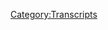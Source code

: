 {{DEFAULTSORT:
    #_TRANSCRIPT_0872:November 26, 2023
}}{{Transcript
    | title         = [[872: November 26, 2023]]
    | caption       = [https://knowledgefight.libsyn.com/872-november-26-2023 Listen to this episode on Libsyn]
    | episodeNumber = [[872: November 26, 2023|872]]
    | length        = 01:46:30
}}

{{MessageBox
    | header     = Warning: Bot Generated Content
    | text       = This transcript was automatically generated by transcription software and likely contains many mistakes and misattributions. Please check the audio for definitive quotes, attribution, and context.
    | image      = N3yvass4myg91.webp
    | imagewidth = 50px
    | id         = warning
}}

{{TranscriptBlock
    | name      = Unknown Speaker
    | timestamp = 00:00:00.000
    | text      = N-N-N-N-N-N-N-Knowledge Fight
}}

{{TranscriptBlock
    | name      = Unknown Speaker
    | timestamp = 00:00:12.960
    | text      = Dan and Jordan, I am sweating.
}}

{{TranscriptBlock
    | name      = Unknown Speaker
    | timestamp = 00:00:19.440
    | text      = Knowledgefight.com, it's time to pray.
}}

{{TranscriptBlock
    | name      = Unknown Speaker
    | timestamp = 00:00:21.480
    | text      = I have great respect for Knowledgefight.
}}

{{TranscriptBlock
    | name      = Unknown Speaker
    | timestamp = 00:00:23.920
    | text      = Knowledgefight.
}}

{{TranscriptBlock
    | name      = Unknown Speaker
    | timestamp = 00:00:24.920
    | text      = I'm sick of them posing as if they're the good guys saying we are the bad guys.
}}

{{TranscriptBlock
    | name      = Unknown Speaker
    | timestamp = 00:00:29.440
    | text      = I'm sick of them posing as if they're the good guys saying we are the bad guys.
}}

{{TranscriptBlock
    | name      = Unknown Speaker
    | timestamp = 00:00:49.200
    | text      = Hello Alex, I'm a fiction color and I'm a huge fan.
}}

{{TranscriptBlock
    | name      = Unknown Speaker
    | timestamp = 00:00:51.840
    | text      = I love your work.
}}

{{TranscriptBlock
    | name      = Unknown Speaker
    | timestamp = 00:00:52.840
    | text      = Knowledge Fight.
}}

{{TranscriptBlock
    | name      = Unknown Speaker
    | timestamp = 00:00:54.039
    | text      = Nom nom nom nom nom nom.
}}

{{TranscriptBlock
    | name      = Unknown Speaker
    | timestamp = 00:00:55.719
    | text      = Knowledgefight.com.
}}

{{TranscriptBlock
    | name      = Unknown Speaker
    | timestamp = 00:00:57.039
    | text      = I love you.
}}

{{TranscriptBlock
    | name      = Unknown Speaker
    | timestamp = 00:00:59.039
    | text      = Hey everybody, welcome back to Knowledge Fight, I'm Dan.
}}

{{TranscriptBlock
    | name      = Unknown Speaker
    | timestamp = 00:01:01.520
    | text      = I'm Jordan.
}}

{{TranscriptBlock
    | name      = Unknown Speaker
    | timestamp = 00:01:02.119
    | text      = We're a couple dudes, like to sit around, worship at the altar of Selene, and talk a little bit about Alex Jones.
}}

{{TranscriptBlock
    | name      = Unknown Speaker
    | timestamp = 00:01:06.719
    | text      = Oh, indeed we are, Dan.
}}

{{TranscriptBlock
    | name      = Unknown Speaker
    | timestamp = 00:01:08.719
    | text      = Jordan.
}}

{{TranscriptBlock
    | name      = Unknown Speaker
    | timestamp = 00:01:09.219
    | text      = Dan!
}}

{{TranscriptBlock
    | name      = Unknown Speaker
    | timestamp = 00:01:09.719
    | text      = Jordan.
}}

{{TranscriptBlock
    | name      = Unknown Speaker
    | timestamp = 00:01:10.219
    | text      = Quick question for ya.
}}

{{TranscriptBlock
    | name      = Unknown Speaker
    | timestamp = 00:01:11.060
    | text      = What's up?
}}

{{TranscriptBlock
    | name      = Unknown Speaker
    | timestamp = 00:01:11.560
    | text      = What's your bright spot today, buddy?
}}

{{TranscriptBlock
    | name      = Unknown Speaker
    | timestamp = 00:01:12.560
    | text      = Why don't you go first?
}}

{{TranscriptBlock
    | name      = Unknown Speaker
    | timestamp = 00:01:13.400
    | text      = Uh, my bright spot is, uh, Jason Pargin's new novel.
}}

{{TranscriptBlock
    | name      = Unknown Speaker
    | timestamp = 00:01:17.560
    | text      = Zoe is too drunk for this dystopia.
}}

{{TranscriptBlock
    | name      = Unknown Speaker
    | timestamp = 00:01:20.560
    | text      = He wrote, like, John Dies at the End under David Wong.
}}

{{TranscriptBlock
    | name      = Unknown Speaker
    | timestamp = 00:01:25.560
    | text      = What a flair for titles.
}}

{{TranscriptBlock
    | name      = Unknown Speaker
    | timestamp = 00:01:27.560
    | text      = Yeah, yeah, yeah.
}}

{{TranscriptBlock
    | name      = Unknown Speaker
    | timestamp = 00:01:28.560
    | text      = My favorite, though, is the first in the Zoe Ash series, so the new one is the third.
}}

{{TranscriptBlock
    | name      = Unknown Speaker
    | timestamp = 00:01:32.560
    | text      = And the first is called Futuristic Violence and Fancy Suits.
}}

{{TranscriptBlock
    | name      = Unknown Speaker
    | timestamp = 00:01:35.560
    | text      = And it's such a great novel.
}}

{{TranscriptBlock
    | name      = Unknown Speaker
    | timestamp = 00:01:37.560
    | text      = It, like, puts a great scenery together.
}}

{{TranscriptBlock
    | name      = Unknown Speaker
    | timestamp = 00:01:40.560
    | text      = It's a great world-building exercise and it's a really good satire.
}}

{{TranscriptBlock
    | name      = Unknown Speaker
    | timestamp = 00:01:44.560
    | text      = Like, it's an actual satire.
}}

{{TranscriptBlock
    | name      = Unknown Speaker
    | timestamp = 00:01:46.560
    | text      = Alex would love it.
}}

{{TranscriptBlock
    | name      = Unknown Speaker
    | timestamp = 00:01:47.560
    | text      = Yeah, yeah, yeah.
}}

{{TranscriptBlock
    | name      = Unknown Speaker
    | timestamp = 00:01:48.560
    | text      = If you would like to know what Alex does not understand, this is a good place to start.
}}

{{TranscriptBlock
    | name      = Unknown Speaker
    | timestamp = 00:01:54.560
    | text      = Alright.
}}

{{TranscriptBlock
    | name      = Unknown Speaker
    | timestamp = 00:01:55.560
    | text      = Yeah, yeah, yeah.
}}

{{TranscriptBlock
    | name      = Unknown Speaker
    | timestamp = 00:01:56.560
    | text      = Because it's not like Jonathan Swift.
}}

{{TranscriptBlock
    | name      = Unknown Speaker
    | timestamp = 00:01:57.560
    | text      = You don't need to eat the Irish for this.
}}

{{TranscriptBlock
    | name      = Unknown Speaker
    | timestamp = 00:01:58.560
    | text      = No.
}}

{{TranscriptBlock
    | name      = Unknown Speaker
    | timestamp = 00:01:59.560
    | text      = This is just regular.
}}

{{TranscriptBlock
    | name      = Unknown Speaker
    | timestamp = 00:02:00.560
    | text      = No.
}}

{{TranscriptBlock
    | name      = Unknown Speaker
    | timestamp = 00:02:01.560
    | text      = A regular old satire of how we live.
}}

{{TranscriptBlock
    | name      = Unknown Speaker
    | timestamp = 00:02:02.560
    | text      = That's good.
}}

{{TranscriptBlock
    | name      = Unknown Speaker
    | timestamp = 00:02:03.560
    | text      = Yeah, yeah, yeah.
}}

{{TranscriptBlock
    | name      = Unknown Speaker
    | timestamp = 00:02:04.560
    | text      = So you eat the Arkansians.
}}

{{TranscriptBlock
    | name      = Unknown Speaker
    | timestamp = 00:02:05.560
    | text      = Absolutely.
}}

{{TranscriptBlock
    | name      = Unknown Speaker
    | timestamp = 00:02:06.560
    | text      = Now we're back at it.
}}

{{TranscriptBlock
    | name      = Unknown Speaker
    | timestamp = 00:02:07.560
    | text      = Uh-huh.
}}

{{TranscriptBlock
    | name      = Unknown Speaker
    | timestamp = 00:02:08.560
    | text      = No, it's really, really good.
}}

{{TranscriptBlock
    | name      = Unknown Speaker
    | timestamp = 00:02:09.560
    | text      = So the new book's great?
}}

{{TranscriptBlock
    | name      = Unknown Speaker
    | timestamp = 00:02:10.560
    | text      = Yeah, the new book's really, really great.
}}

{{TranscriptBlock
    | name      = Unknown Speaker
    | timestamp = 00:02:11.560
    | text      = It's out now.
}}

{{TranscriptBlock
    | name      = Unknown Speaker
    | timestamp = 00:02:12.560
    | text      = What's the title of the second in the trilogy?
}}

{{TranscriptBlock
    | name      = Unknown Speaker
    | timestamp = 00:02:15.560
    | text      = Oh, man.
}}

{{TranscriptBlock
    | name      = Unknown Speaker
    | timestamp = 00:02:16.560
    | text      = It's, uh, Zoe is something.
}}

{{TranscriptBlock
    | name      = Unknown Speaker
    | timestamp = 00:02:19.560
    | text      = It's another one of those along the lines of, like, Zoe's hungover or something along
}}

{{TranscriptBlock
    | name      = Unknown Speaker
    | timestamp = 00:02:25.560
    | text      = those lines, you know?
}}

{{TranscriptBlock
    | name      = Unknown Speaker
    | timestamp = 00:02:26.560
    | text      = It's that kind of vibe.
}}

{{TranscriptBlock
    | name      = Unknown Speaker
    | timestamp = 00:02:28.560
    | text      = Sure.
}}

{{TranscriptBlock
    | name      = Unknown Speaker
    | timestamp = 00:02:29.560
    | text      = If I had brought it from recall, I would have told you the moment you asked me, it's gone
}}

{{TranscriptBlock
    | name      = Unknown Speaker
    | timestamp = 00:02:33.560
    | text      = forever.
}}

{{TranscriptBlock
    | name      = Unknown Speaker
    | timestamp = 00:02:34.560
    | text      = Okay.
}}

{{TranscriptBlock
    | name      = Unknown Speaker
    | timestamp = 00:02:35.560
    | text      = I'll never remember the name of this.
}}

{{TranscriptBlock
    | name      = Unknown Speaker
    | timestamp = 00:02:36.560
    | text      = Well, I apologize for putting you in that position.
}}

{{TranscriptBlock
    | name      = Unknown Speaker
    | timestamp = 00:02:37.560
    | text      = No, no, no, no.
}}

{{TranscriptBlock
    | name      = Unknown Speaker
    | timestamp = 00:02:38.560
    | text      = You should apologize to Jason.
}}

{{TranscriptBlock
    | name      = Unknown Speaker
    | timestamp = 00:02:39.560
    | text      = I apologize, Jason.
}}

{{TranscriptBlock
    | name      = Unknown Speaker
    | timestamp = 00:02:40.560
    | text      = Now he'll never get back.
}}

{{TranscriptBlock
    | name      = Unknown Speaker
    | timestamp = 00:02:41.560
    | text      = My bad.
}}

{{TranscriptBlock
    | name      = Unknown Speaker
    | timestamp = 00:02:42.560
    | text      = Zero.
}}

{{TranscriptBlock
    | name      = Unknown Speaker
    | timestamp = 00:02:43.560
    | text      = Huge amount of sales for one and three.
}}

{{TranscriptBlock
    | name      = Unknown Speaker
    | timestamp = 00:02:46.560
    | text      = Nobody has any idea how to find number two.
}}

{{TranscriptBlock
    | name      = Unknown Speaker
    | timestamp = 00:02:48.560
    | text      = No, can't find it.
}}

{{TranscriptBlock
    | name      = Unknown Speaker
    | timestamp = 00:02:49.560
    | text      = And my apologies also that I was about to say that you are the panic at the disco of
}}

{{TranscriptBlock
    | name      = Unknown Speaker
    | timestamp = 00:02:54.560
    | text      = naming songs or naming books.
}}

{{TranscriptBlock
    | name      = Unknown Speaker
    | timestamp = 00:02:56.560
    | text      = Naming books.
}}

{{TranscriptBlock
    | name      = Unknown Speaker
    | timestamp = 00:02:57.560
    | text      = Because, you know, they had all those crazy song titles.
}}

{{TranscriptBlock
    | name      = Unknown Speaker
    | timestamp = 00:02:59.560
    | text      = Yeah, yeah, yeah.
}}

{{TranscriptBlock
    | name      = Unknown Speaker
    | timestamp = 00:03:00.560
    | text      = Lying is the most fun a girl can have without taking her clothes off.
}}

{{TranscriptBlock
    | name      = Unknown Speaker
    | timestamp = 00:03:03.560
    | text      = I like it.
}}

{{TranscriptBlock
    | name      = Unknown Speaker
    | timestamp = 00:03:04.560
    | text      = What are the other ones?
}}

{{TranscriptBlock
    | name      = Unknown Speaker
    | timestamp = 00:03:05.560
    | text      = There's another one.
}}

{{TranscriptBlock
    | name      = Unknown Speaker
    | timestamp = 00:03:06.560
    | text      = I think I always liked a good This Will Destroy You song title.
}}

{{TranscriptBlock
    | name      = Unknown Speaker
    | timestamp = 00:03:12.000
    | text      = Something like Hammer Fell to the Clavicle.
}}

{{TranscriptBlock
    | name      = Unknown Speaker
    | timestamp = 00:03:14.240
    | text      = That's always good.
}}

{{TranscriptBlock
    | name      = Unknown Speaker
    | timestamp = 00:03:15.240
    | text      = Sure.
}}

{{TranscriptBlock
    | name      = Unknown Speaker
    | timestamp = 00:03:16.240
    | text      = Or Fallout Boy.
}}

{{TranscriptBlock
    | name      = Unknown Speaker
    | timestamp = 00:03:17.240
    | text      = Fallout Boy?
}}

{{TranscriptBlock
    | name      = Unknown Speaker
    | timestamp = 00:03:18.240
    | text      = Had some weird song titles, too.
}}

{{TranscriptBlock
    | name      = Unknown Speaker
    | timestamp = 00:03:19.240
    | text      = I've never listened to an album.
}}

{{TranscriptBlock
    | name      = Unknown Speaker
    | timestamp = 00:03:20.240
    | text      = This ain't a scene.
}}

{{TranscriptBlock
    | name      = Unknown Speaker
    | timestamp = 00:03:21.240
    | text      = It's a goddamn arms race.
}}

{{TranscriptBlock
    | name      = Unknown Speaker
    | timestamp = 00:03:22.240
    | text      = I don't know if I've ever listened to a full Fallout Boy song.
}}

{{TranscriptBlock
    | name      = Unknown Speaker
    | timestamp = 00:03:24.840
    | text      = They make me very angry.
}}

{{TranscriptBlock
    | name      = Unknown Speaker
    | timestamp = 00:03:26.139
    | text      = I feel like this might have been a bright spot of mine in the past, so I'm reluctant.
}}

{{TranscriptBlock
    | name      = Unknown Speaker
    | timestamp = 00:03:29.919
    | text      = And I told you about how angry they make me.
}}

{{TranscriptBlock
    | name      = Unknown Speaker
    | timestamp = 00:03:31.960
    | text      = I'm reluctant to make it a bright spot now, but I was on the bike, and I did listen to
}}

{{TranscriptBlock
    | name      = Unknown Speaker
    | timestamp = 00:03:38.800
    | text      = some old Fallout Boy songs.
}}

{{TranscriptBlock
    | name      = Unknown Speaker
    | timestamp = 00:03:41.000
    | text      = And I'm like, this gets me going.
}}

{{TranscriptBlock
    | name      = Unknown Speaker
    | timestamp = 00:03:43.000
    | text      = And it is kind of fucked up to think that that's probably 15, 20 years old.
}}

{{TranscriptBlock
    | name      = Unknown Speaker
    | timestamp = 00:03:48.960
    | text      = Sure.
}}

{{TranscriptBlock
    | name      = Unknown Speaker
    | timestamp = 00:03:49.960
    | text      = It's nuts.
}}

{{TranscriptBlock
    | name      = Unknown Speaker
    | timestamp = 00:03:50.960
    | text      = Oh, no, no, no.
}}

{{TranscriptBlock
    | name      = Unknown Speaker
    | timestamp = 00:03:51.960
    | text      = There's so much oldies that we get old, but there's a part of me that is like, this maybe
}}

{{TranscriptBlock
    | name      = Unknown Speaker
    | timestamp = 00:03:56.960
    | text      = is a little bit different.
}}

{{TranscriptBlock
    | name      = Unknown Speaker
    | timestamp = 00:03:59.759
    | text      = I'm listening to What Had Happened Was with Open Mic and Questlove, and there's like,
}}

{{TranscriptBlock
    | name      = Unknown Speaker
    | timestamp = 00:04:06.960
    | text      = how can Illadelph Half-Life be old?
}}

{{TranscriptBlock
    | name      = Unknown Speaker
    | timestamp = 00:04:09.439
    | text      = Like 30 years old.
}}

{{TranscriptBlock
    | name      = Unknown Speaker
    | timestamp = 00:04:10.439
    | text      = I know.
}}

{{TranscriptBlock
    | name      = Unknown Speaker
    | timestamp = 00:04:11.439
    | text      = I'm listening to it, and I'm like, no, it's not that old, is it?
}}

{{TranscriptBlock
    | name      = Unknown Speaker
    | timestamp = 00:04:14.199
    | text      = It's still relevant.
}}

{{TranscriptBlock
    | name      = Unknown Speaker
    | timestamp = 00:04:15.199
    | text      = You are joking me.
}}

{{TranscriptBlock
    | name      = Unknown Speaker
    | timestamp = 00:04:16.199
    | text      = This is 30 years old?
}}

{{TranscriptBlock
    | name      = Unknown Speaker
    | timestamp = 00:04:17.199
    | text      = Fuck me.
}}

{{TranscriptBlock
    | name      = Unknown Speaker
    | timestamp = 00:04:18.199
    | text      = I kind of feel the same way.
}}

{{TranscriptBlock
    | name      = Unknown Speaker
    | timestamp = 00:04:19.199
    | text      = I mean, it's not as old as Illadelph Half-Life, but like, Sugar, We're Going Down, Swinging.
}}

{{TranscriptBlock
    | name      = Unknown Speaker
    | timestamp = 00:04:23.920
    | text      = That song, I was listening to that, and I'm like, I get a charge out of this.
}}

{{TranscriptBlock
    | name      = Unknown Speaker
    | timestamp = 00:04:29.519
    | text      = Yeah, yeah, yeah, yeah.
}}

{{TranscriptBlock
    | name      = Unknown Speaker
    | timestamp = 00:04:30.519
    | text      = A bunch of those songs, too.
}}

{{TranscriptBlock
    | name      = Unknown Speaker
    | timestamp = 00:04:31.720
    | text      = Like that song from Snakes on a Plane.
}}

{{TranscriptBlock
    | name      = Unknown Speaker
    | timestamp = 00:04:34.160
    | text      = Sure, sure.
}}

{{TranscriptBlock
    | name      = Unknown Speaker
    | timestamp = 00:04:35.160
    | text      = That Kiss Me Goodbye, where I'm gonna make it.
}}

{{TranscriptBlock
    | name      = Unknown Speaker
    | timestamp = 00:04:38.720
    | text      = I'm almost certain this has been a bright spot of mine in the past, because I rediscover
}}

{{TranscriptBlock
    | name      = Unknown Speaker
    | timestamp = 00:04:43.800
    | text      = it about every few years.
}}

{{TranscriptBlock
    | name      = Unknown Speaker
    | timestamp = 00:04:45.120
    | text      = I believe it, yeah.
}}

{{TranscriptBlock
    | name      = Unknown Speaker
    | timestamp = 00:04:46.120
    | text      = These things I remind that I unfortunately like those songs.
}}

{{TranscriptBlock
    | name      = Unknown Speaker
    | timestamp = 00:04:51.920
    | text      = You know, I haven't really thought about that from that perspective before, but I imagine,
}}

{{TranscriptBlock
    | name      = Unknown Speaker
    | timestamp = 00:04:55.600
    | text      = you know, people who were huge 60s and 70s people, you know, the 90s came around and
}}

{{TranscriptBlock
    | name      = Unknown Speaker
    | timestamp = 00:05:00.160
    | text      = they were blown away that the sound didn't sound like it did in the past.
}}

{{TranscriptBlock
    | name      = Unknown Speaker
    | timestamp = 00:05:05.240
    | text      = But I find it hard to believe that there were people in the 1920s who were like, this doesn't
}}

{{TranscriptBlock
    | name      = Unknown Speaker
    | timestamp = 00:05:10.120
    | text      = sound like Scott Joplin anymore.
}}

{{TranscriptBlock
    | name      = Unknown Speaker
    | timestamp = 00:05:11.800
    | text      = I bet they were.
}}

{{TranscriptBlock
    | name      = Unknown Speaker
    | timestamp = 00:05:13.279
    | text      = But there had to have been.
}}

{{TranscriptBlock
    | name      = Unknown Speaker
    | timestamp = 00:05:14.279
    | text      = Yeah.
}}

{{TranscriptBlock
    | name      = Unknown Speaker
    | timestamp = 00:05:15.279
    | text      = Yeah.
}}

{{TranscriptBlock
    | name      = Unknown Speaker
    | timestamp = 00:05:16.279
    | text      = There was some asshole who was like, fuck, I can't help it, I like Joplin.
}}

{{TranscriptBlock
    | name      = Unknown Speaker
    | timestamp = 00:05:19.279
    | text      = I love being a player piano.
}}

{{TranscriptBlock
    | name      = Unknown Speaker
    | timestamp = 00:05:21.319
    | text      = This whole horn shit, get this out of here.
}}

{{TranscriptBlock
    | name      = Unknown Speaker
    | timestamp = 00:05:22.800
    | text      = I was doing some cardio, and I love this piano.
}}

{{TranscriptBlock
    | name      = Unknown Speaker
    | timestamp = 00:05:26.879
    | text      = What can I say?
}}

{{TranscriptBlock
    | name      = Unknown Speaker
    | timestamp = 00:05:27.879
    | text      = Yeah, yeah, yeah.
}}

{{TranscriptBlock
    | name      = Unknown Speaker
    | timestamp = 00:05:28.879
    | text      = I was thinking about it, I think it kind of is just because me and my buddy Nikki Gifts
}}

{{TranscriptBlock
    | name      = Unknown Speaker
    | timestamp = 00:05:33.439
    | text      = used to watch a lot of like music videos because they had that MTV channel, that bonus channel
}}

{{TranscriptBlock
    | name      = Unknown Speaker
    | timestamp = 00:05:40.079
    | text      = that was just videos.
}}

{{TranscriptBlock
    | name      = Unknown Speaker
    | timestamp = 00:05:41.079
    | text      = Man, that was just videos.
}}

{{TranscriptBlock
    | name      = Unknown Speaker
    | timestamp = 00:05:42.680
    | text      = Yeah.
}}

{{TranscriptBlock
    | name      = Unknown Speaker
    | timestamp = 00:05:43.680
    | text      = And so we would drink a lot and watch videos.
}}

{{TranscriptBlock
    | name      = Unknown Speaker
    | timestamp = 00:05:47.160
    | text      = Yeah, yeah, yeah.
}}

{{TranscriptBlock
    | name      = Unknown Speaker
    | timestamp = 00:05:48.160
    | text      = That was why they had a whole channel for it.
}}

{{TranscriptBlock
    | name      = Unknown Speaker
    | timestamp = 00:05:50.759
    | text      = That was the style at the time.
}}

{{TranscriptBlock
    | name      = Unknown Speaker
    | timestamp = 00:05:52.360
    | text      = Yeah.
}}

{{TranscriptBlock
    | name      = Unknown Speaker
    | timestamp = 00:05:53.360
    | text      = So it kind of takes me back to that a little bit.
}}

{{TranscriptBlock
    | name      = Unknown Speaker
    | timestamp = 00:05:54.899
    | text      = Maybe that's where it comes from.
}}

{{TranscriptBlock
    | name      = Unknown Speaker
    | timestamp = 00:05:56.079
    | text      = Anyway, I'm sure it was a bright spot before, but I'm going to make it one again.
}}

{{TranscriptBlock
    | name      = Unknown Speaker
    | timestamp = 00:05:58.600
    | text      = Double down.
}}

{{TranscriptBlock
    | name      = Unknown Speaker
    | timestamp = 00:05:59.600
    | text      = Welcome back, Fallout Boy.
}}

{{TranscriptBlock
    | name      = Unknown Speaker
    | timestamp = 00:06:00.600
    | text      = Absolutely.
}}

{{TranscriptBlock
    | name      = Unknown Speaker
    | timestamp = 00:06:01.600
    | text      = Career, research, and student knowledge.
}}

{{TranscriptBlock
    | name      = Unknown Speaker
    | timestamp = 00:06:04.600
    | text      = Fallout Boy is also one of the few bands that I can think of where their bassist is the
}}

{{TranscriptBlock
    | name      = Unknown Speaker
    | timestamp = 00:06:09.639
    | text      = most like famous person in it.
}}

{{TranscriptBlock
    | name      = Unknown Speaker
    | timestamp = 00:06:12.040
    | text      = I guess the Beatles.
}}

{{TranscriptBlock
    | name      = Unknown Speaker
    | timestamp = 00:06:13.040
    | text      = Sure.
}}

{{TranscriptBlock
    | name      = Unknown Speaker
    | timestamp = 00:06:14.040
    | text      = Arguably.
}}

{{TranscriptBlock
    | name      = Unknown Speaker
    | timestamp = 00:06:15.040
    | text      = Paul McCartney is the most famous of the Beatles.
}}

{{TranscriptBlock
    | name      = Unknown Speaker
    | timestamp = 00:06:16.759
    | text      = Did he play the bass?
}}

{{TranscriptBlock
    | name      = Unknown Speaker
    | timestamp = 00:06:17.759
    | text      = Didn't he?
}}

{{TranscriptBlock
    | name      = Unknown Speaker
    | timestamp = 00:06:18.759
    | text      = Yeah.
}}

{{TranscriptBlock
    | name      = Unknown Speaker
    | timestamp = 00:06:19.759
    | text      = Oh, you scared the shit out of me.
}}

{{TranscriptBlock
    | name      = Unknown Speaker
    | timestamp = 00:06:21.759
    | text      = No, he only played the piece of wigs.
}}

{{TranscriptBlock
    | name      = Unknown Speaker
    | timestamp = 00:06:26.800
    | text      = Because Pete Wentz was their bassist.
}}

{{TranscriptBlock
    | name      = Unknown Speaker
    | timestamp = 00:06:28.959
    | text      = Sure.
}}

{{TranscriptBlock
    | name      = Unknown Speaker
    | timestamp = 00:06:29.959
    | text      = And probably the most famous person in Fallout Boy.
}}

{{TranscriptBlock
    | name      = Unknown Speaker
    | timestamp = 00:06:33.600
    | text      = No one cares about Patrick Stump.
}}

{{TranscriptBlock
    | name      = Unknown Speaker
    | timestamp = 00:06:35.079
    | text      = Ah, man.
}}

{{TranscriptBlock
    | name      = Unknown Speaker
    | timestamp = 00:06:36.079
    | text      = His name is Patrick Stump?
}}

{{TranscriptBlock
    | name      = Unknown Speaker
    | timestamp = 00:06:37.079
    | text      = That was the lead singer.
}}

{{TranscriptBlock
    | name      = Unknown Speaker
    | timestamp = 00:06:38.079
    | text      = Oh, you changed your name.
}}

{{TranscriptBlock
    | name      = Unknown Speaker
    | timestamp = 00:06:39.079
    | text      = I don't know.
}}

{{TranscriptBlock
    | name      = Unknown Speaker
    | timestamp = 00:06:40.079
    | text      = That's why we have Axl Rose.
}}

{{TranscriptBlock
    | name      = Unknown Speaker
    | timestamp = 00:06:41.079
    | text      = True.
}}

{{TranscriptBlock
    | name      = Unknown Speaker
    | timestamp = 00:06:42.079
    | text      = He's not called fucking... Yeah, no.
}}

{{TranscriptBlock
    | name      = Unknown Speaker
    | timestamp = 00:06:44.240
    | text      = You changed your name.
}}

{{TranscriptBlock
    | name      = Unknown Speaker
    | timestamp = 00:06:45.240
    | text      = If your name's Patrick Stump, guess what?
}}

{{TranscriptBlock
    | name      = Unknown Speaker
    | timestamp = 00:06:46.540
    | text      = You changed your fucking name.
}}

{{TranscriptBlock
    | name      = Unknown Speaker
    | timestamp = 00:06:47.540
    | text      = You're on notice, Patrick Stump.
}}

{{TranscriptBlock
    | name      = Unknown Speaker
    | timestamp = 00:06:48.540
    | text      = Yeah.
}}

{{TranscriptBlock
    | name      = Unknown Speaker
    | timestamp = 00:06:49.540
    | text      = Get the shit.
}}

{{TranscriptBlock
    | name      = Unknown Speaker
    | timestamp = 00:06:50.540
    | text      = Get your shit together, you fucking fake ass rock star.
}}

{{TranscriptBlock
    | name      = Unknown Speaker
    | timestamp = 00:06:52.600
    | text      = Wow.
}}

{{TranscriptBlock
    | name      = Unknown Speaker
    | timestamp = 00:06:53.600
    | text      = That's bullshit.
}}

{{TranscriptBlock
    | name      = Unknown Speaker
    | timestamp = 00:06:54.600
    | text      = Wow.
}}

{{TranscriptBlock
    | name      = Unknown Speaker
    | timestamp = 00:06:55.600
    | text      = I hate Fallout Boy.
}}

{{TranscriptBlock
    | name      = Unknown Speaker
    | timestamp = 00:06:56.600
    | text      = Clearly.
}}

{{TranscriptBlock
    | name      = Unknown Speaker
    | timestamp = 00:06:57.600
    | text      = You make me so angry.
}}

{{TranscriptBlock
    | name      = Unknown Speaker
    | timestamp = 00:06:58.600
    | text      = So today, Jordan, we have an episode to cover.
}}

{{TranscriptBlock
    | name      = Unknown Speaker
    | timestamp = 00:06:59.600
    | text      = Okay.
}}

{{TranscriptBlock
    | name      = Unknown Speaker
    | timestamp = 00:07:00.600
    | text      = That's all right.
}}

{{TranscriptBlock
    | name      = Unknown Speaker
    | timestamp = 00:07:01.600
    | text      = We're back.
}}

{{TranscriptBlock
    | name      = Unknown Speaker
    | timestamp = 00:07:02.600
    | text      = Apologies to folks who wanted us back on Monday.
}}

{{TranscriptBlock
    | name      = Unknown Speaker
    | timestamp = 00:07:04.680
    | text      = I would have liked to, but there was construction on the old apartment.
}}

{{TranscriptBlock
    | name      = Unknown Speaker
    | timestamp = 00:07:07.680
    | text      = Would have been the best.
}}

{{TranscriptBlock
    | name      = Unknown Speaker
    | timestamp = 00:07:08.800
    | text      = The window being replaced where we record these here episodes.
}}

{{TranscriptBlock
    | name      = Unknown Speaker
    | timestamp = 00:07:13.000
    | text      = Yeah.
}}

{{TranscriptBlock
    | name      = Unknown Speaker
    | timestamp = 00:07:14.000
    | text      = It's nice that they're doing it when it gets dark out at five, though.
}}

{{TranscriptBlock
    | name      = Unknown Speaker
    | timestamp = 00:07:16.959
    | text      = So you don't have to have that nine o'clock sunlight.
}}

{{TranscriptBlock
    | name      = Unknown Speaker
    | timestamp = 00:07:21.439
    | text      = What?
}}

{{TranscriptBlock
    | name      = Unknown Speaker
    | timestamp = 00:07:23.720
    | text      = When you remove the curtains.
}}

{{TranscriptBlock
    | name      = Unknown Speaker
    | timestamp = 00:07:24.720
    | text      = Oh, yeah.
}}

{{TranscriptBlock
    | name      = Unknown Speaker
    | timestamp = 00:07:25.720
    | text      = They didn't have to take the curtains off.
}}

{{TranscriptBlock
    | name      = Unknown Speaker
    | timestamp = 00:07:26.720
    | text      = Yeah.
}}

{{TranscriptBlock
    | name      = Unknown Speaker
    | timestamp = 00:07:27.720
    | text      = If you remove the curtains off, then it gets dark at five, so you still have a reasonable
}}

{{TranscriptBlock
    | name      = Unknown Speaker
    | timestamp = 00:07:30.720
    | text      = ... True.
}}

{{TranscriptBlock
    | name      = Unknown Speaker
    | timestamp = 00:07:31.720
    | text      = True.
}}

{{TranscriptBlock
    | name      = Unknown Speaker
    | timestamp = 00:07:32.720
    | text      = Although, while the curtains have been off, it is difficult to work during the day in
}}

{{TranscriptBlock
    | name      = Unknown Speaker
    | timestamp = 00:07:35.600
    | text      = here.
}}

{{TranscriptBlock
    | name      = Unknown Speaker
    | timestamp = 00:07:36.600
    | text      = So I have been making a de facto secondary workstation in the living room.
}}

{{TranscriptBlock
    | name      = Unknown Speaker
    | timestamp = 00:07:40.879
    | text      = Yeah.
}}

{{TranscriptBlock
    | name      = Unknown Speaker
    | timestamp = 00:07:41.879
    | text      = That's wise.
}}

{{TranscriptBlock
    | name      = Unknown Speaker
    | timestamp = 00:07:42.879
    | text      = So there's a lot of adjustments.
}}

{{TranscriptBlock
    | name      = Unknown Speaker
    | timestamp = 00:07:43.879
    | text      = But we are back.
}}

{{TranscriptBlock
    | name      = Unknown Speaker
    | timestamp = 00:07:45.120
    | text      = I am reluctant to say better than ever, but we will find out how we're doing, how Alex
}}

{{TranscriptBlock
    | name      = Unknown Speaker
    | timestamp = 00:07:50.879
    | text      = is doing.
}}

{{TranscriptBlock
    | name      = Unknown Speaker
    | timestamp = 00:07:51.879
    | text      = We're going to be talking about September... Whoa.
}}

{{TranscriptBlock
    | name      = Unknown Speaker
    | timestamp = 00:07:55.040
    | text      = I was trying to say Sunday.
}}

{{TranscriptBlock
    | name      = Unknown Speaker
    | timestamp = 00:07:56.040
    | text      = That was close.
}}

{{TranscriptBlock
    | name      = Unknown Speaker
    | timestamp = 00:07:57.040
    | text      = September.
}}

{{TranscriptBlock
    | name      = Unknown Speaker
    | timestamp = 00:07:58.040
    | text      = Yeah.
}}

{{TranscriptBlock
    | name      = Unknown Speaker
    | timestamp = 00:07:59.040
    | text      = Still right in July in all your checks.
}}

{{TranscriptBlock
    | name      = Unknown Speaker
    | timestamp = 00:08:00.040
    | text      = Yeah.
}}

{{TranscriptBlock
    | name      = Unknown Speaker
    | timestamp = 00:08:01.040
    | text      = This is November 26th.
}}

{{TranscriptBlock
    | name      = Unknown Speaker
    | timestamp = 00:08:02.040
    | text      = That's right.
}}

{{TranscriptBlock
    | name      = Unknown Speaker
    | timestamp = 00:08:03.040
    | text      = That's Sunday.
}}

{{TranscriptBlock
    | name      = Unknown Speaker
    | timestamp = 00:08:04.040
    | text      = Right.
}}

{{TranscriptBlock
    | name      = Unknown Speaker
    | timestamp = 00:08:05.040
    | text      = So we're talking about that.
}}

{{TranscriptBlock
    | name      = Unknown Speaker
    | timestamp = 00:08:06.040
    | text      = Alex took a couple days off for the Thanksgiving holiday himself.
}}

{{TranscriptBlock
    | name      = Unknown Speaker
    | timestamp = 00:08:09.160
    | text      = Naturally.
}}

{{TranscriptBlock
    | name      = Unknown Speaker
    | timestamp = 00:08:10.160
    | text      = He's eating that turkey.
}}

{{TranscriptBlock
    | name      = Unknown Speaker
    | timestamp = 00:08:11.160
    | text      = Yeah.
}}

{{TranscriptBlock
    | name      = Unknown Speaker
    | timestamp = 00:08:12.160
    | text      = Probably.
}}

{{TranscriptBlock
    | name      = Unknown Speaker
    | timestamp = 00:08:13.160
    | text      = I remember there was that year that he put out those Thanksgiving pictures.
}}

{{TranscriptBlock
    | name      = Unknown Speaker
    | timestamp = 00:08:16.199
    | text      = Wow.
}}

{{TranscriptBlock
    | name      = Unknown Speaker
    | timestamp = 00:08:17.199
    | text      = And I wonder why he hasn't done it again.
}}

{{TranscriptBlock
    | name      = Unknown Speaker
    | timestamp = 00:08:18.720
    | text      = I'll tell you what.
}}

{{TranscriptBlock
    | name      = Unknown Speaker
    | timestamp = 00:08:19.720
    | text      = In my Thanksgiving history, tradition-wise, my aunt, I want to say, she always ran the
}}

{{TranscriptBlock
    | name      = Unknown Speaker
    | timestamp = 00:08:26.399
    | text      = Thanksgiving.
}}

{{TranscriptBlock
    | name      = Unknown Speaker
    | timestamp = 00:08:27.399
    | text      = That was her holiday.
}}

{{TranscriptBlock
    | name      = Unknown Speaker
    | timestamp = 00:08:28.399
    | text      = Yeah.
}}

{{TranscriptBlock
    | name      = Unknown Speaker
    | timestamp = 00:08:29.399
    | text      = Yeah.
}}

{{TranscriptBlock
    | name      = Unknown Speaker
    | timestamp = 00:08:30.399
    | text      = Whole family went to her place.
}}

{{TranscriptBlock
    | name      = Unknown Speaker
    | timestamp = 00:08:31.399
    | text      = She cooked a whole thing.
}}

{{TranscriptBlock
    | name      = Unknown Speaker
    | timestamp = 00:08:32.399
    | text      = About a decade before she died, she was like, you know, turkey sucks, and just switched
}}

{{TranscriptBlock
    | name      = Unknown Speaker
    | timestamp = 00:08:37.559
    | text      = to prime rib, and everyone was happy forever.
}}

{{TranscriptBlock
    | name      = Unknown Speaker
    | timestamp = 00:08:40.440
    | text      = I wouldn't be happy with that.
}}

{{TranscriptBlock
    | name      = Unknown Speaker
    | timestamp = 00:08:42.440
    | text      = I like the tradition of the turkey.
}}

{{TranscriptBlock
    | name      = Unknown Speaker
    | timestamp = 00:08:44.960
    | text      = Well, she had a little turkey for those who wanted that, and everybody enjoyed the other
}}

{{TranscriptBlock
    | name      = Unknown Speaker
    | timestamp = 00:08:51.279
    | text      = stuff.
}}

{{TranscriptBlock
    | name      = Unknown Speaker
    | timestamp = 00:08:52.279
    | text      = Yeah.
}}

{{TranscriptBlock
    | name      = Unknown Speaker
    | timestamp = 00:08:53.279
    | text      = People have a lot of weird meat feelings.
}}

{{TranscriptBlock
    | name      = Unknown Speaker
    | timestamp = 00:08:54.279
    | text      = I was thinking about this.
}}

{{TranscriptBlock
    | name      = Unknown Speaker
    | timestamp = 00:08:57.440
    | text      = Is a, is a, is a sentence that I really, I like it.
}}

{{TranscriptBlock
    | name      = Unknown Speaker
    | timestamp = 00:09:01.279
    | text      = I like it a lot.
}}

{{TranscriptBlock
    | name      = Unknown Speaker
    | timestamp = 00:09:02.279
    | text      = I've had, I was thinking about this over the time that we were off.
}}

{{TranscriptBlock
    | name      = Unknown Speaker
    | timestamp = 00:09:05.320
    | text      = Yeah.
}}

{{TranscriptBlock
    | name      = Unknown Speaker
    | timestamp = 00:09:06.320
    | text      = Because I was making some sandwiches for myself.
}}

{{TranscriptBlock
    | name      = Unknown Speaker
    | timestamp = 00:09:07.320
    | text      = Sure.
}}

{{TranscriptBlock
    | name      = Unknown Speaker
    | timestamp = 00:09:08.320
    | text      = And I realized I've come to, uh, peace, make peace with this.
}}

{{TranscriptBlock
    | name      = Unknown Speaker
    | timestamp = 00:09:11.320
    | text      = I don't mind a bologna sandwich.
}}

{{TranscriptBlock
    | name      = Unknown Speaker
    | timestamp = 00:09:13.240
    | text      = Yeah.
}}

{{TranscriptBlock
    | name      = Unknown Speaker
    | timestamp = 00:09:14.240
    | text      = I'm almost 40.
}}

{{TranscriptBlock
    | name      = Unknown Speaker
    | timestamp = 00:09:15.240
    | text      = I don't mind a bologna sandwich.
}}

{{TranscriptBlock
    | name      = Unknown Speaker
    | timestamp = 00:09:16.720
    | text      = I don't want to feel shame about it.
}}

{{TranscriptBlock
    | name      = Unknown Speaker
    | timestamp = 00:09:18.279
    | text      = Fry it?
}}

{{TranscriptBlock
    | name      = Unknown Speaker
    | timestamp = 00:09:19.279
    | text      = What?
}}

{{TranscriptBlock
    | name      = Unknown Speaker
    | timestamp = 00:09:20.279
    | text      = Do you fry it?
}}

{{TranscriptBlock
    | name      = Unknown Speaker
    | timestamp = 00:09:21.279
    | text      = You can.
}}

{{TranscriptBlock
    | name      = Unknown Speaker
    | timestamp = 00:09:22.279
    | text      = Oh, you're, you're...
}}

{{TranscriptBlock
    | name      = Unknown Speaker
    | timestamp = 00:09:23.279
    | text      = I don't mind a bologna sandwich.
}}

{{TranscriptBlock
    | name      = Unknown Speaker
    | timestamp = 00:09:24.279
    | text      = You're fine with raw bologna.
}}

{{TranscriptBlock
    | name      = Unknown Speaker
    | timestamp = 00:09:25.279
    | text      = You toast the bread though.
}}

{{TranscriptBlock
    | name      = Unknown Speaker
    | timestamp = 00:09:26.279
    | text      = Give it a little bit of texture.
}}

{{TranscriptBlock
    | name      = Unknown Speaker
    | timestamp = 00:09:27.279
    | text      = Okay.
}}

{{TranscriptBlock
    | name      = Unknown Speaker
    | timestamp = 00:09:28.279
    | text      = I like that.
}}

{{TranscriptBlock
    | name      = Unknown Speaker
    | timestamp = 00:09:29.279
    | text      = We're in business.
}}

{{TranscriptBlock
    | name      = Unknown Speaker
    | timestamp = 00:09:30.279
    | text      = I like that.
}}

{{TranscriptBlock
    | name      = Unknown Speaker
    | timestamp = 00:09:31.279
    | text      = Um, but I also like turkey sandwiches.
}}

{{TranscriptBlock
    | name      = Unknown Speaker
    | timestamp = 00:09:32.279
    | text      = Sure.
}}

{{TranscriptBlock
    | name      = Unknown Speaker
    | timestamp = 00:09:33.279
    | text      = You know?
}}

{{TranscriptBlock
    | name      = Unknown Speaker
    | timestamp = 00:09:34.279
    | text      = Yeah.
}}

{{TranscriptBlock
    | name      = Unknown Speaker
    | timestamp = 00:09:35.279
    | text      = And I feel like, first of all, bologna is thought of as a child meat and then turkey
}}

{{TranscriptBlock
    | name      = Unknown Speaker
    | timestamp = 00:09:38.679
    | text      = is thought of as like a bland boo meat.
}}

{{TranscriptBlock
    | name      = Unknown Speaker
    | timestamp = 00:09:40.960
    | text      = Sure.
}}

{{TranscriptBlock
    | name      = Unknown Speaker
    | timestamp = 00:09:41.960
    | text      = But somehow ham gets a pass.
}}

{{TranscriptBlock
    | name      = Unknown Speaker
    | timestamp = 00:09:43.120
    | text      = I mean, the honey ham, they put honey on it.
}}

{{TranscriptBlock
    | name      = Unknown Speaker
    | timestamp = 00:09:46.840
    | text      = You can get pepper turkey.
}}

{{TranscriptBlock
    | name      = Unknown Speaker
    | timestamp = 00:09:47.840
    | text      = Can you give it a ham?
}}

{{TranscriptBlock
    | name      = Unknown Speaker
    | timestamp = 00:09:48.840
    | text      = Well, sure, but I mean, it's not, it's pepper turkey.
}}

{{TranscriptBlock
    | name      = Unknown Speaker
    | timestamp = 00:09:50.840
    | text      = It's not honey ham.
}}

{{TranscriptBlock
    | name      = Unknown Speaker
    | timestamp = 00:09:51.840
    | text      = It's malitism.
}}

{{TranscriptBlock
    | name      = Unknown Speaker
    | timestamp = 00:09:55.320
    | text      = I mean, here's what you're missing.
}}

{{TranscriptBlock
    | name      = Unknown Speaker
    | timestamp = 00:09:57.200
    | text      = One, roast beef is bullshit.
}}

{{TranscriptBlock
    | name      = Unknown Speaker
    | timestamp = 00:09:59.080
    | text      = That's what you're missing.
}}

{{TranscriptBlock
    | name      = Unknown Speaker
    | timestamp = 00:10:00.080
    | text      = But people do give it a lot of, uh, that's high on the like sort of adult meats, adult
}}

{{TranscriptBlock
    | name      = Unknown Speaker
    | timestamp = 00:10:05.279
    | text      = lunch meats.
}}

{{TranscriptBlock
    | name      = Unknown Speaker
    | timestamp = 00:10:06.279
    | text      = Yeah, because adults like to punish themselves because they think it's cool.
}}

{{TranscriptBlock
    | name      = Unknown Speaker
    | timestamp = 00:10:09.799
    | text      = Wrong.
}}

{{TranscriptBlock
    | name      = Unknown Speaker
    | timestamp = 00:10:10.879
    | text      = Get that shit out of here.
}}

{{TranscriptBlock
    | name      = Unknown Speaker
    | timestamp = 00:10:11.879
    | text      = Okay.
}}

{{TranscriptBlock
    | name      = Unknown Speaker
    | timestamp = 00:10:12.879
    | text      = The honey ham prime, that's top.
}}

{{TranscriptBlock
    | name      = Unknown Speaker
    | timestamp = 00:10:15.720
    | text      = That's on your tier list.
}}

{{TranscriptBlock
    | name      = Unknown Speaker
    | timestamp = 00:10:17.279
    | text      = That's up top.
}}

{{TranscriptBlock
    | name      = Unknown Speaker
    | timestamp = 00:10:18.279
    | text      = Actually, all of them are honey roasted.
}}

{{TranscriptBlock
    | name      = Unknown Speaker
    | timestamp = 00:10:19.559
    | text      = The only, the only good lunch meats are honey roasted.
}}

{{TranscriptBlock
    | name      = Unknown Speaker
    | timestamp = 00:10:22.559
    | text      = Honey turkey.
}}

{{TranscriptBlock
    | name      = Unknown Speaker
    | timestamp = 00:10:23.559
    | text      = Honey turkey.
}}

{{TranscriptBlock
    | name      = Unknown Speaker
    | timestamp = 00:10:24.559
    | text      = Honey ham.
}}

{{TranscriptBlock
    | name      = Unknown Speaker
    | timestamp = 00:10:25.559
    | text      = Honey bologna.
}}

{{TranscriptBlock
    | name      = Unknown Speaker
    | timestamp = 00:10:26.559
    | text      = Honey bologna.
}}

{{TranscriptBlock
    | name      = Unknown Speaker
    | timestamp = 00:10:27.559
    | text      = You name it.
}}

{{TranscriptBlock
    | name      = Unknown Speaker
    | timestamp = 00:10:28.559
    | text      = Honey tongue.
}}

{{TranscriptBlock
    | name      = Unknown Speaker
    | timestamp = 00:10:29.559
    | text      = Can you make tongue into a lunch meat?
}}

{{TranscriptBlock
    | name      = Unknown Speaker
    | timestamp = 00:10:31.240
    | text      = I think so.
}}

{{TranscriptBlock
    | name      = Unknown Speaker
    | timestamp = 00:10:32.240
    | text      = What am I thinking of?
}}

{{TranscriptBlock
    | name      = Unknown Speaker
    | timestamp = 00:10:33.240
    | text      = You can slice anything, right?
}}

{{TranscriptBlock
    | name      = Unknown Speaker
    | timestamp = 00:10:34.240
    | text      = There's a lot of loaves.
}}

{{TranscriptBlock
    | name      = Unknown Speaker
    | timestamp = 00:10:35.240
    | text      = There's a lot of loaves.
}}

{{TranscriptBlock
    | name      = Unknown Speaker
    | timestamp = 00:10:36.240
    | text      = There's a lot of loaves.
}}

{{TranscriptBlock
    | name      = Unknown Speaker
    | timestamp = 00:10:37.240
    | text      = I like this.
}}

{{TranscriptBlock
    | name      = Unknown Speaker
    | timestamp = 00:10:38.240
    | text      = Yeah.
}}

{{TranscriptBlock
    | name      = Unknown Speaker
    | timestamp = 00:10:39.240
    | text      = People have a lot of meat feelings and there's a lot of loaves.
}}

{{TranscriptBlock
    | name      = Unknown Speaker
    | timestamp = 00:10:40.799
    | text      = Those are, those are going to stick with me today.
}}

{{TranscriptBlock
    | name      = Unknown Speaker
    | timestamp = 00:10:42.039
    | text      = These are things that we have learned in the intro to this episode.
}}

{{TranscriptBlock
    | name      = Unknown Speaker
    | timestamp = 00:10:44.559
    | text      = Yes.
}}

{{TranscriptBlock
    | name      = Unknown Speaker
    | timestamp = 00:10:45.559
    | text      = But for now, let's get into today's business.
}}

{{TranscriptBlock
    | name      = Unknown Speaker
    | timestamp = 00:10:47.960
    | text      = But first let's say hello to some new wonks.
}}

{{TranscriptBlock
    | name      = Unknown Speaker
    | timestamp = 00:10:49.799
    | text      = That's a great idea.
}}

{{TranscriptBlock
    | name      = Unknown Speaker
    | timestamp = 00:10:50.799
    | text      = So first Keith JG, thank you so much.
}}

{{TranscriptBlock
    | name      = Unknown Speaker
    | timestamp = 00:10:52.720
    | text      = You're now a policy wonk.
}}

{{TranscriptBlock
    | name      = Unknown Speaker
    | timestamp = 00:10:53.840
    | text      = I'm a policy wonk.
}}

{{TranscriptBlock
    | name      = Unknown Speaker
    | timestamp = 00:10:54.840
    | text      = Thank you very much.
}}

{{TranscriptBlock
    | name      = Unknown Speaker
    | timestamp = 00:10:55.840
    | text      = Thank you.
}}

{{TranscriptBlock
    | name      = Unknown Speaker
    | timestamp = 00:10:56.840
    | text      = Next, happy belated to Kyle, Kevin, and Carl P. Thank you so much.
}}

{{TranscriptBlock
    | name      = Unknown Speaker
    | timestamp = 00:11:00.120
    | text      = You're now a policy wonk.
}}

{{TranscriptBlock
    | name      = Unknown Speaker
    | timestamp = 00:11:01.120
    | text      = I'm a policy wonk.
}}

{{TranscriptBlock
    | name      = Unknown Speaker
    | timestamp = 00:11:02.120
    | text      = Thank you very much.
}}

{{TranscriptBlock
    | name      = Unknown Speaker
    | timestamp = 00:11:03.120
    | text      = Thank you.
}}

{{TranscriptBlock
    | name      = Unknown Speaker
    | timestamp = 00:11:04.120
    | text      = Next, ahh, thank you Toro Rivera.
}}

{{TranscriptBlock
    | name      = Unknown Speaker
    | timestamp = 00:11:07.000
    | text      = Last name redacted.
}}

{{TranscriptBlock
    | name      = Unknown Speaker
    | timestamp = 00:11:08.120
    | text      = Congrats on being alive for 100 days.
}}

{{TranscriptBlock
    | name      = Unknown Speaker
    | timestamp = 00:11:10.120
    | text      = You are now a policy wonk.
}}

{{TranscriptBlock
    | name      = Unknown Speaker
    | timestamp = 00:11:11.200
    | text      = I'm a policy wonk.
}}

{{TranscriptBlock
    | name      = Unknown Speaker
    | timestamp = 00:11:12.200
    | text      = Thank you very much.
}}

{{TranscriptBlock
    | name      = Unknown Speaker
    | timestamp = 00:11:13.200
    | text      = Thank you.
}}

{{TranscriptBlock
    | name      = Unknown Speaker
    | timestamp = 00:11:14.200
    | text      = Next Wallace Eponk.
}}

{{TranscriptBlock
    | name      = Unknown Speaker
    | timestamp = 00:11:15.200
    | text      = Thank you so much.
}}

{{TranscriptBlock
    | name      = Unknown Speaker
    | timestamp = 00:11:16.200
    | text      = You're now a policy wonk.
}}

{{TranscriptBlock
    | name      = Unknown Speaker
    | timestamp = 00:11:17.200
    | text      = Thank you very much.
}}

{{TranscriptBlock
    | name      = Unknown Speaker
    | timestamp = 00:11:18.200
    | text      = Thank you.
}}

{{TranscriptBlock
    | name      = Unknown Speaker
    | timestamp = 00:11:19.200
    | text      = Next, Kristin H. Thank you so much.
}}

{{TranscriptBlock
    | name      = Unknown Speaker
    | timestamp = 00:11:20.200
    | text      = You are now a policy wonk.
}}

{{TranscriptBlock
    | name      = Unknown Speaker
    | timestamp = 00:11:21.639
    | text      = I'm a policy wonk.
}}

{{TranscriptBlock
    | name      = Unknown Speaker
    | timestamp = 00:11:22.639
    | text      = Thank you very much.
}}

{{TranscriptBlock
    | name      = Unknown Speaker
    | timestamp = 00:11:23.639
    | text      = And we get a technocrat in the mix, Jordan, so thank you so much.
}}

{{TranscriptBlock
    | name      = Unknown Speaker
    | timestamp = 00:11:26.759
    | text      = Two, this is the only podcast I listen to on Spotify.
}}

{{TranscriptBlock
    | name      = Unknown Speaker
    | timestamp = 00:11:30.000
    | text      = I hear Jordan screams in my dreams, dot, dot, dot, LOL.
}}

{{TranscriptBlock
    | name      = Unknown Speaker
    | timestamp = 00:11:33.320
    | text      = Thank you so much.
}}

{{TranscriptBlock
    | name      = Unknown Speaker
    | timestamp = 00:11:34.320
    | text      = You are now a technocrat.
}}

{{TranscriptBlock
    | name      = Unknown Speaker
    | timestamp = 00:11:35.320
    | text      = I'm a policy wonk.
}}

{{TranscriptBlock
    | name      = Unknown Speaker
    | timestamp = 00:11:36.320
    | text      = Four stars.
}}

{{TranscriptBlock
    | name      = Unknown Speaker
    | timestamp = 00:11:37.320
    | text      = Go home to your mother and tell her you're brilliant.
}}

{{TranscriptBlock
    | name      = Unknown Speaker
    | timestamp = 00:11:38.960
    | text      = Someone, someone, sodomite sent me a bucket of poop.
}}

{{TranscriptBlock
    | name      = Unknown Speaker
    | timestamp = 00:11:41.440
    | text      = Daddy shark.
}}

{{TranscriptBlock
    | name      = Unknown Speaker
    | timestamp = 00:11:42.440
    | text      = Bomp, bomp, bomp, bomp, bomp.
}}

{{TranscriptBlock
    | name      = Unknown Speaker
    | timestamp = 00:11:43.840
    | text      = Jar Jar Binks has a Caribbean black accent.
}}

{{TranscriptBlock
    | name      = Unknown Speaker
    | timestamp = 00:11:48.200
    | text      = He's a loser, little, little titty baby.
}}

{{TranscriptBlock
    | name      = Unknown Speaker
    | timestamp = 00:11:51.279
    | text      = I don't want to hate black people.
}}

{{TranscriptBlock
    | name      = Unknown Speaker
    | timestamp = 00:11:52.919
    | text      = I renounce Jesus Christ.
}}

{{TranscriptBlock
    | name      = Unknown Speaker
    | timestamp = 00:11:54.320
    | text      = Thank you.
}}

{{TranscriptBlock
    | name      = Unknown Speaker
    | timestamp = 00:11:55.320
    | text      = Yes, thank you very much.
}}

{{TranscriptBlock
    | name      = Unknown Speaker
    | timestamp = 00:11:56.320
    | text      = I very unfortunately have had to listen to podcasts on Spotify myself.
}}

{{TranscriptBlock
    | name      = Unknown Speaker
    | timestamp = 00:12:01.240
    | text      = And I, well, because I was using Stitcher and then it went away.
}}

{{TranscriptBlock
    | name      = Unknown Speaker
    | timestamp = 00:12:03.879
    | text      = Yeah, that is an issue.
}}

{{TranscriptBlock
    | name      = Unknown Speaker
    | timestamp = 00:12:04.879
    | text      = And Stitcher was, you know, not great, but at least it worked.
}}

{{TranscriptBlock
    | name      = Unknown Speaker
    | timestamp = 00:12:07.840
    | text      = Yeah.
}}

{{TranscriptBlock
    | name      = Unknown Speaker
    | timestamp = 00:12:08.840
    | text      = I don't know.
}}

{{TranscriptBlock
    | name      = Unknown Speaker
    | timestamp = 00:12:09.840
    | text      = Overcast for me.
}}

{{TranscriptBlock
    | name      = Unknown Speaker
    | timestamp = 00:12:10.840
    | text      = Is that right?
}}

{{TranscriptBlock
    | name      = Unknown Speaker
    | timestamp = 00:12:11.840
    | text      = That's the way to go.
}}

{{TranscriptBlock
    | name      = Unknown Speaker
    | timestamp = 00:12:12.840
    | text      = I might have to branch out.
}}

{{TranscriptBlock
    | name      = Unknown Speaker
    | timestamp = 00:12:14.039
    | text      = Go for it.
}}

{{TranscriptBlock
    | name      = Unknown Speaker
    | timestamp = 00:12:15.039
    | text      = Just because I have Spotify for music, you know, so I was just like, well, it's here
}}

{{TranscriptBlock
    | name      = Unknown Speaker
    | timestamp = 00:12:18.120
    | text      = already.
}}

{{TranscriptBlock
    | name      = Unknown Speaker
    | timestamp = 00:12:19.120
    | text      = And then I did these fucking ads and shit.
}}

{{TranscriptBlock
    | name      = Unknown Speaker
    | timestamp = 00:12:21.279
    | text      = See, that's why I only listen to music and podcasts from my phone.
}}

{{TranscriptBlock
    | name      = Unknown Speaker
    | timestamp = 00:12:24.120
    | text      = And I don't, you know, I keep all of my music hard, hard coded.
}}

{{TranscriptBlock
    | name      = Unknown Speaker
    | timestamp = 00:12:27.879
    | text      = Yeah.
}}

{{TranscriptBlock
    | name      = Unknown Speaker
    | timestamp = 00:12:28.879
    | text      = MP3, real stuff.
}}

{{TranscriptBlock
    | name      = Unknown Speaker
    | timestamp = 00:12:29.879
    | text      = That isn't real.
}}

{{TranscriptBlock
    | name      = Unknown Speaker
    | timestamp = 00:12:30.879
    | text      = I know.
}}

{{TranscriptBlock
    | name      = Unknown Speaker
    | timestamp = 00:12:31.879
    | text      = You've got to put it on vinyl, man.
}}

{{TranscriptBlock
    | name      = Unknown Speaker
    | timestamp = 00:12:33.879
    | text      = If only.
}}

{{TranscriptBlock
    | name      = Unknown Speaker
    | timestamp = 00:12:34.879
    | text      = You've got to put these podcasts on wax.
}}

{{TranscriptBlock
    | name      = Unknown Speaker
    | timestamp = 00:12:36.279
    | text      = I only have Scott Joplin on vinyl.
}}

{{TranscriptBlock
    | name      = Unknown Speaker
    | timestamp = 00:12:38.600
    | text      = It's terrible.
}}

{{TranscriptBlock
    | name      = Unknown Speaker
    | timestamp = 00:12:39.600
    | text      = Oh, doesn't sound the same as music these days.
}}

{{TranscriptBlock
    | name      = Unknown Speaker
    | timestamp = 00:12:42.440
    | text      = So we start off here, Jordan, and there's something that I've been noticing.
}}

{{TranscriptBlock
    | name      = Unknown Speaker
    | timestamp = 00:12:46.100
    | text      = And that is that Alex is doing a year long countdown to the 2024 election.
}}

{{TranscriptBlock
    | name      = Unknown Speaker
    | timestamp = 00:12:51.519
    | text      = Oh God, no.
}}

{{TranscriptBlock
    | name      = Unknown Speaker
    | timestamp = 00:12:54.080
    | text      = It's Sunday, November 26, 2023, 344 days, seven hours, 54 minutes, zero seconds until
}}

{{TranscriptBlock
    | name      = Unknown Speaker
    | timestamp = 00:13:02.799
    | text      = the most important election, not in US, but in world history.
}}

{{TranscriptBlock
    | name      = Unknown Speaker
    | timestamp = 00:13:07.500
    | text      = No one can deny it.
}}

{{TranscriptBlock
    | name      = Unknown Speaker
    | timestamp = 00:13:08.840
    | text      = That's not hype.
}}

{{TranscriptBlock
    | name      = Unknown Speaker
    | timestamp = 00:13:10.279
    | text      = That is a fact and info wars is still at the tip of the spear, still in the fight only
}}

{{TranscriptBlock
    | name      = Unknown Speaker
    | timestamp = 00:13:16.399
    | text      = because of listeners of yours and your support and your word of mouth and your prayers.
}}

{{TranscriptBlock
    | name      = Unknown Speaker
    | timestamp = 00:13:20.360
    | text      = I salute and humbly thank you all and ask you to redouble your efforts tonight.
}}

{{TranscriptBlock
    | name      = Unknown Speaker
    | timestamp = 00:13:31.840
    | text      = I find it difficult to imagine that this is the most important election in world history.
}}

{{TranscriptBlock
    | name      = Unknown Speaker
    | timestamp = 00:13:36.980
    | text      = It is in as much, I've talked about this before, but like in as much as it is in the present,
}}

{{TranscriptBlock
    | name      = Unknown Speaker
    | timestamp = 00:13:41.679
    | text      = and there is an effect that you can have on it and it can affect the way that things go
}}

{{TranscriptBlock
    | name      = Unknown Speaker
    | timestamp = 00:13:46.320
    | text      = forward.
}}

{{TranscriptBlock
    | name      = Unknown Speaker
    | timestamp = 00:13:47.320
    | text      = It's important on that front and it is an important election, don't get me wrong, but
}}

{{TranscriptBlock
    | name      = Unknown Speaker
    | timestamp = 00:13:51.039
    | text      = there have been some pretty important historic elections.
}}

{{TranscriptBlock
    | name      = Unknown Speaker
    | timestamp = 00:13:54.159
    | text      = Yeah.
}}

{{TranscriptBlock
    | name      = Unknown Speaker
    | timestamp = 00:13:55.159
    | text      = I mean, I think ultimately when we look back on the entirety of the United States, it's
}}

{{TranscriptBlock
    | name      = Unknown Speaker
    | timestamp = 00:14:00.000
    | text      = probably 2000.
}}

{{TranscriptBlock
    | name      = Unknown Speaker
    | timestamp = 00:14:02.000
    | text      = It is probably 2000 because that Bush-Gore, and not even just the tightness of it, but
}}

{{TranscriptBlock
    | name      = Unknown Speaker
    | timestamp = 00:14:08.639
    | text      = the Gore probably won.
}}

{{TranscriptBlock
    | name      = Unknown Speaker
    | timestamp = 00:14:09.639
    | text      = Like all about it.
}}

{{TranscriptBlock
    | name      = Unknown Speaker
    | timestamp = 00:14:10.639
    | text      = The way it happened.
}}

{{TranscriptBlock
    | name      = Unknown Speaker
    | timestamp = 00:14:11.639
    | text      = All of it.
}}

{{TranscriptBlock
    | name      = Unknown Speaker
    | timestamp = 00:14:12.639
    | text      = The way it played out.
}}

{{TranscriptBlock
    | name      = Unknown Speaker
    | timestamp = 00:14:13.639
    | text      = Yeah, yeah, yeah.
}}

{{TranscriptBlock
    | name      = Unknown Speaker
    | timestamp = 00:14:14.639
    | text      = All of it.
}}

{{TranscriptBlock
    | name      = Unknown Speaker
    | timestamp = 00:14:15.639
    | text      = And then the way that Bush from zero to one, 9-11, Bush-Gore on 9-11, the whole thing.
}}

{{TranscriptBlock
    | name      = Unknown Speaker
    | timestamp = 00:14:22.480
    | text      = Cascading.
}}

{{TranscriptBlock
    | name      = Unknown Speaker
    | timestamp = 00:14:23.480
    | text      = I mean, Citizens United, Supreme Court, the whole thing.
}}

{{TranscriptBlock
    | name      = Unknown Speaker
    | timestamp = 00:14:27.120
    | text      = It's from zeroes.
}}

{{TranscriptBlock
    | name      = Unknown Speaker
    | timestamp = 00:14:28.360
    | text      = Yeah.
}}

{{TranscriptBlock
    | name      = Unknown Speaker
    | timestamp = 00:14:29.360
    | text      = Yeah.
}}

{{TranscriptBlock
    | name      = Unknown Speaker
    | timestamp = 00:14:30.360
    | text      = I mean, there's an argument to be made from that.
}}

{{TranscriptBlock
    | name      = Unknown Speaker
    | timestamp = 00:14:33.960
    | text      = Because you would say it was the Lincoln election when he was re-elected, but the dude died.
}}

{{TranscriptBlock
    | name      = Unknown Speaker
    | timestamp = 00:14:38.000
    | text      = Right?
}}

{{TranscriptBlock
    | name      = Unknown Speaker
    | timestamp = 00:14:39.000
    | text      = So Andrew Johnson, he fucking wrecked everything.
}}

{{TranscriptBlock
    | name      = Unknown Speaker
    | timestamp = 00:14:42.039
    | text      = Was 2000-
}}

{{TranscriptBlock
    | name      = Unknown Speaker
    | timestamp = 00:14:43.039
    | text      = The most important assassination of the world history was Lincoln.
}}

{{TranscriptBlock
    | name      = Unknown Speaker
    | timestamp = 00:14:46.039
    | text      = Or Gavrilo Princip of the Archduke of Franz Ferdinand.
}}

{{TranscriptBlock
    | name      = Unknown Speaker
    | timestamp = 00:14:50.720
    | text      = Yeah, yeah.
}}

{{TranscriptBlock
    | name      = Unknown Speaker
    | timestamp = 00:14:51.720
    | text      = There's definitely those.
}}

{{TranscriptBlock
    | name      = Unknown Speaker
    | timestamp = 00:14:52.720
    | text      = That was a pretty big one.
}}

{{TranscriptBlock
    | name      = Unknown Speaker
    | timestamp = 00:14:53.720
    | text      = That was a pretty big one.
}}

{{TranscriptBlock
    | name      = Unknown Speaker
    | timestamp = 00:14:54.720
    | text      = Was 2000, was that Hangin' Chad's?
}}

{{TranscriptBlock
    | name      = Unknown Speaker
    | timestamp = 00:14:56.759
    | text      = That was Hangin' Chad's.
}}

{{TranscriptBlock
    | name      = Unknown Speaker
    | timestamp = 00:14:58.080
    | text      = Yeah, that has to be the most important election ever.
}}

{{TranscriptBlock
    | name      = Unknown Speaker
    | timestamp = 00:15:01.600
    | text      = Based just on that.
}}

{{TranscriptBlock
    | name      = Unknown Speaker
    | timestamp = 00:15:02.600
    | text      = It was either that or two, it could have been 04 that was Hangin' Chad's.
}}

{{TranscriptBlock
    | name      = Unknown Speaker
    | timestamp = 00:15:06.639
    | text      = I don't know if they needed two.
}}

{{TranscriptBlock
    | name      = Unknown Speaker
    | timestamp = 00:15:08.879
    | text      = I remember the same theme existed in those two elections, but I can't remember the term
}}

{{TranscriptBlock
    | name      = Unknown Speaker
    | timestamp = 00:15:14.279
    | text      = Hangin' Chad, what it was from.
}}

{{TranscriptBlock
    | name      = Unknown Speaker
    | timestamp = 00:15:16.039
    | text      = I love people wanting to go back to paper ballots.
}}

{{TranscriptBlock
    | name      = Unknown Speaker
    | timestamp = 00:15:20.559
    | text      = That won't complicate things.
}}

{{TranscriptBlock
    | name      = Unknown Speaker
    | timestamp = 00:15:21.840
    | text      = It's funny you should bring that up.
}}

{{TranscriptBlock
    | name      = Unknown Speaker
    | timestamp = 00:15:23.039
    | text      = Oh god, no.
}}

{{TranscriptBlock
    | name      = Unknown Speaker
    | timestamp = 00:15:24.039
    | text      = Because we do get into talking about election fraud almost immediately.
}}

{{TranscriptBlock
    | name      = Unknown Speaker
    | timestamp = 00:15:28.039
    | text      = Every day I see an article out of Ohio or New Jersey or Texas or Connecticut or California
}}

{{TranscriptBlock
    | name      = Unknown Speaker
    | timestamp = 00:15:35.840
    | text      = or Minnesota or New Mexico or Oklahoma, I mean I've got a big stack, or Georgia, I've
}}

{{TranscriptBlock
    | name      = Unknown Speaker
    | timestamp = 00:15:42.879
    | text      = got a big stack here in front of me of it tonight.
}}

{{TranscriptBlock
    | name      = Unknown Speaker
    | timestamp = 00:15:47.240
    | text      = Remember they said it didn't exist, it doesn't happen.
}}

{{TranscriptBlock
    | name      = Unknown Speaker
    | timestamp = 00:15:50.200
    | text      = We send the State Department around the world to watch everybody else's elections.
}}

{{TranscriptBlock
    | name      = Unknown Speaker
    | timestamp = 00:15:53.940
    | text      = And by US State Department rules we have some of the worst in the world.
}}

{{TranscriptBlock
    | name      = Unknown Speaker
    | timestamp = 00:15:58.120
    | text      = Breaking a federal judge appointed by Obama just ruled against voting machines in Georgia.
}}

{{TranscriptBlock
    | name      = Unknown Speaker
    | timestamp = 00:16:03.440
    | text      = The machine cyber security flaws filed the constitutional rights of the voters and said
}}

{{TranscriptBlock
    | name      = Unknown Speaker
    | timestamp = 00:16:08.039
    | text      = that in a footnote that this is not a conspiracy theory and the people that filed this are
}}

{{TranscriptBlock
    | name      = Unknown Speaker
    | timestamp = 00:16:12.539
    | text      = not conspiracy theorists.
}}

{{TranscriptBlock
    | name      = Unknown Speaker
    | timestamp = 00:16:14.440
    | text      = That was a long list of states Alex lists off, but he really only has this one example
}}

{{TranscriptBlock
    | name      = Unknown Speaker
    | timestamp = 00:16:19.399
    | text      = and he's also lying about it.
}}

{{TranscriptBlock
    | name      = Unknown Speaker
    | timestamp = 00:16:21.419
    | text      = This Georgia case was one that was brought before the court in 2017 and has nothing to
}}

{{TranscriptBlock
    | name      = Unknown Speaker
    | timestamp = 00:16:25.559
    | text      = do with the election fraud complaints that people like Alex make.
}}

{{TranscriptBlock
    | name      = Unknown Speaker
    | timestamp = 00:16:28.600
    | text      = This is a group that has sincere, grounded, but hypothetical concerns about the security
}}

{{TranscriptBlock
    | name      = Unknown Speaker
    | timestamp = 00:16:33.039
    | text      = of electronic voting systems.
}}

{{TranscriptBlock
    | name      = Unknown Speaker
    | timestamp = 00:16:34.879
    | text      = And just recently the Northern District Court in Georgia ruled that the state's motion for
}}

{{TranscriptBlock
    | name      = Unknown Speaker
    | timestamp = 00:16:39.360
    | text      = summary judgment, they denied that, which means that the case is going to go to trial
}}

{{TranscriptBlock
    | name      = Unknown Speaker
    | timestamp = 00:16:45.480
    | text      = most likely beginning in January.
}}

{{TranscriptBlock
    | name      = Unknown Speaker
    | timestamp = 00:16:47.759
    | text      = This does not mean that the court found that there was election fraud, nor did the judge
}}

{{TranscriptBlock
    | name      = Unknown Speaker
    | timestamp = 00:16:51.960
    | text      = find that electronic voting violated constitutional rights.
}}

{{TranscriptBlock
    | name      = Unknown Speaker
    | timestamp = 00:16:55.580
    | text      = That is a complete lie Alex is telling the audience because it fits his false conspiracy
}}

{{TranscriptBlock
    | name      = Unknown Speaker
    | timestamp = 00:16:59.159
    | text      = narrative that he relies on for conning the audience.
}}

{{TranscriptBlock
    | name      = Unknown Speaker
    | timestamp = 00:17:03.039
    | text      = You need to get them to believe this narrative.
}}

{{TranscriptBlock
    | name      = Unknown Speaker
    | timestamp = 00:17:05.079
    | text      = In actuality the footnote Alex is referring to about this not being a conspiracy theory
}}

{{TranscriptBlock
    | name      = Unknown Speaker
    | timestamp = 00:17:09.539
    | text      = thing is meant to distinguish that this case is actually a sincere real thing unlike the
}}

{{TranscriptBlock
    | name      = Unknown Speaker
    | timestamp = 00:17:14.680
    | text      = frivolous cases brought by Alex's buddies.
}}

{{TranscriptBlock
    | name      = Unknown Speaker
    | timestamp = 00:17:17.119
    | text      = In fact, there's also a footnote about how Trump's people like Sidney Powell actually
}}

{{TranscriptBlock
    | name      = Unknown Speaker
    | timestamp = 00:17:21.380
    | text      = have been charged with conspiracy to commit election fraud and how their actions that
}}

{{TranscriptBlock
    | name      = Unknown Speaker
    | timestamp = 00:17:25.079
    | text      = led to that case ultimately represent a very serious vulnerability to election integrity
}}

{{TranscriptBlock
    | name      = Unknown Speaker
    | timestamp = 00:17:30.799
    | text      = since unauthorized people had access to material and equipment that could have given them a
}}

{{TranscriptBlock
    | name      = Unknown Speaker
    | timestamp = 00:17:35.200
    | text      = roadmap as to how they could hack these machines.
}}

{{TranscriptBlock
    | name      = Unknown Speaker
    | timestamp = 00:17:38.839
    | text      = This breach in January 2021 in Coffey County is what the judge used as evidence that the
}}

{{TranscriptBlock
    | name      = Unknown Speaker
    | timestamp = 00:17:44.599
    | text      = plaintiffs had been potentially damaged and thus they had the right to bring suit.
}}

{{TranscriptBlock
    | name      = Unknown Speaker
    | timestamp = 00:17:49.880
    | text      = From the ruling, quote, critically the ongoing revelations regarding the January 2021 Coffey
}}

{{TranscriptBlock
    | name      = Unknown Speaker
    | timestamp = 00:17:54.799
    | text      = County election equipment breach lend serious support to plaintiff's argument that the current
}}

{{TranscriptBlock
    | name      = Unknown Speaker
    | timestamp = 00:17:59.880
    | text      = configuration of Georgia's voting system presents a substantial risk that CGG members' votes
}}

{{TranscriptBlock
    | name      = Unknown Speaker
    | timestamp = 00:18:05.000
    | text      = will not be counted as cast.
}}

{{TranscriptBlock
    | name      = Unknown Speaker
    | timestamp = 00:18:07.559
    | text      = An expert testified that, quote, the risk that a future Georgia election will be attacked
}}

{{TranscriptBlock
    | name      = Unknown Speaker
    | timestamp = 00:18:11.839
    | text      = materially increased because of that breach, which was done by Trump's allies who were
}}

{{TranscriptBlock
    | name      = Unknown Speaker
    | timestamp = 00:18:16.460
    | text      = seeking to overturn the 2020 election.
}}

{{TranscriptBlock
    | name      = Unknown Speaker
    | timestamp = 00:18:19.119
    | text      = Had it not been for their attempts to overturn 2020, the odds are that this case would not
}}

{{TranscriptBlock
    | name      = Unknown Speaker
    | timestamp = 00:18:23.359
    | text      = go to trial because the harm being presented by plaintiffs would have been too hypothetical.
}}

{{TranscriptBlock
    | name      = Unknown Speaker
    | timestamp = 00:18:28.359
    | text      = The hypothetical vulnerabilities that they were able to show were found because the expert
}}

{{TranscriptBlock
    | name      = Unknown Speaker
    | timestamp = 00:18:32.440
    | text      = was given, quote, unfettered access to the equipment.
}}

{{TranscriptBlock
    | name      = Unknown Speaker
    | timestamp = 00:18:35.640
    | text      = And it was argued that, quote, malicious actors would be unable to replicate any of those
}}

{{TranscriptBlock
    | name      = Unknown Speaker
    | timestamp = 00:18:39.680
    | text      = attacks because they could not obtain access to the equipment.
}}

{{TranscriptBlock
    | name      = Unknown Speaker
    | timestamp = 00:18:43.519
    | text      = The ruling goes on, quote, plaintiffs persuasively contend that the Coffey County breach undermines
}}

{{TranscriptBlock
    | name      = Unknown Speaker
    | timestamp = 00:18:49.279
    | text      = that argument.
}}

{{TranscriptBlock
    | name      = Unknown Speaker
    | timestamp = 00:18:51.099
    | text      = So Trump's people kind of are responsible for why this case is coming.
}}

{{TranscriptBlock
    | name      = Unknown Speaker
    | timestamp = 00:18:54.599
    | text      = Yeah, yeah.
}}

{{TranscriptBlock
    | name      = Unknown Speaker
    | timestamp = 00:18:55.599
    | text      = You know, I'm interested just like semantically, all right?
}}

{{TranscriptBlock
    | name      = Unknown Speaker
    | timestamp = 00:18:59.019
    | text      = Is it election fraud if you try and overthrow the government?
}}

{{TranscriptBlock
    | name      = Unknown Speaker
    | timestamp = 00:19:02.920
    | text      = No.
}}

{{TranscriptBlock
    | name      = Unknown Speaker
    | timestamp = 00:19:03.920
    | text      = Well, maybe.
}}

{{TranscriptBlock
    | name      = Unknown Speaker
    | timestamp = 00:19:04.920
    | text      = Right?
}}

{{TranscriptBlock
    | name      = Unknown Speaker
    | timestamp = 00:19:05.920
    | text      = Probably.
}}

{{TranscriptBlock
    | name      = Unknown Speaker
    | timestamp = 00:19:06.920
    | text      = But your actions can facilitate future voter fraud, for sure.
}}

{{TranscriptBlock
    | name      = Unknown Speaker
    | timestamp = 00:19:10.559
    | text      = Right, right, right.
}}

{{TranscriptBlock
    | name      = Unknown Speaker
    | timestamp = 00:19:11.559
    | text      = Sure, sure, sure.
}}

{{TranscriptBlock
    | name      = Unknown Speaker
    | timestamp = 00:19:12.559
    | text      = You know what I'm saying?
}}

{{TranscriptBlock
    | name      = Unknown Speaker
    | timestamp = 00:19:13.559
    | text      = But like, just like conspiracy to commit election fraud is an interesting way of describing
}}

{{TranscriptBlock
    | name      = Unknown Speaker
    | timestamp = 00:19:20.160
    | text      = like attempting to overthrow the United States government.
}}

{{TranscriptBlock
    | name      = Unknown Speaker
    | timestamp = 00:19:23.000
    | text      = Well, I think they had other charges, too.
}}

{{TranscriptBlock
    | name      = Unknown Speaker
    | timestamp = 00:19:24.519
    | text      = I don't think those were the only ones.
}}

{{TranscriptBlock
    | name      = Unknown Speaker
    | timestamp = 00:19:26.519
    | text      = Well, that's fair.
}}

{{TranscriptBlock
    | name      = Unknown Speaker
    | timestamp = 00:19:27.519
    | text      = That is fair.
}}

{{TranscriptBlock
    | name      = Unknown Speaker
    | timestamp = 00:19:28.519
    | text      = But yeah, it is fraudulent in the realm of voting matters.
}}

{{TranscriptBlock
    | name      = Unknown Speaker
    | timestamp = 00:19:31.599
    | text      = Yeah, it is.
}}

{{TranscriptBlock
    | name      = Unknown Speaker
    | timestamp = 00:19:32.599
    | text      = Yeah, I agree.
}}

{{TranscriptBlock
    | name      = Unknown Speaker
    | timestamp = 00:19:33.599
    | text      = Yeah.
}}

{{TranscriptBlock
    | name      = Unknown Speaker
    | timestamp = 00:19:34.599
    | text      = And this particular case is fairly interesting because it was brought in 2017 against the
}}

{{TranscriptBlock
    | name      = Unknown Speaker
    | timestamp = 00:19:38.720
    | text      = system that they had in place at Georgia at that point.
}}

{{TranscriptBlock
    | name      = Unknown Speaker
    | timestamp = 00:19:41.640
    | text      = However, in 2019, Georgia willingly changed their electronic system to better address
}}

{{TranscriptBlock
    | name      = Unknown Speaker
    | timestamp = 00:19:45.640
    | text      = the concerns that are mentioned in the suit, and in response, the plaintiffs adjusted their
}}

{{TranscriptBlock
    | name      = Unknown Speaker
    | timestamp = 00:19:49.380
    | text      = suit to apply to the newly adopted system.
}}

{{TranscriptBlock
    | name      = Unknown Speaker
    | timestamp = 00:19:51.680
    | text      = Right.
}}

{{TranscriptBlock
    | name      = Unknown Speaker
    | timestamp = 00:19:52.680
    | text      = It doesn't seem like a case that this is based in bad faith, but there's never going to be
}}

{{TranscriptBlock
    | name      = Unknown Speaker
    | timestamp = 00:19:56.579
    | text      = a voting system that exists that doesn't have hypothetical vulnerabilities.
}}

{{TranscriptBlock
    | name      = Unknown Speaker
    | timestamp = 00:19:59.799
    | text      = Yeah.
}}

{{TranscriptBlock
    | name      = Unknown Speaker
    | timestamp = 00:20:00.799
    | text      = There always will be a position where you can say, hey, this could happen, and then
}}

{{TranscriptBlock
    | name      = Unknown Speaker
    | timestamp = 00:20:05.400
    | text      = the state can say, yes, we have measures in place to guard for this.
}}

{{TranscriptBlock
    | name      = Unknown Speaker
    | timestamp = 00:20:10.119
    | text      = Right, right, right, right.
}}

{{TranscriptBlock
    | name      = Unknown Speaker
    | timestamp = 00:20:11.119
    | text      = And so there is that weird back and forth.
}}

{{TranscriptBlock
    | name      = Unknown Speaker
    | timestamp = 00:20:12.880
    | text      = Yeah.
}}

{{TranscriptBlock
    | name      = Unknown Speaker
    | timestamp = 00:20:13.880
    | text      = I mean, it's like, okay, these people could bring it directly to the people in charge
}}

{{TranscriptBlock
    | name      = Unknown Speaker
    | timestamp = 00:20:18.160
    | text      = and have them implement it, but if the people in charge go, no, we're not going to implement
}}

{{TranscriptBlock
    | name      = Unknown Speaker
    | timestamp = 00:20:22.079
    | text      = it, then you have to literally sue them to get them to do that.
}}

{{TranscriptBlock
    | name      = Unknown Speaker
    | timestamp = 00:20:25.319
    | text      = Yeah.
}}

{{TranscriptBlock
    | name      = Unknown Speaker
    | timestamp = 00:20:26.319
    | text      = I mean, that's a generous way, I think.
}}

{{TranscriptBlock
    | name      = Unknown Speaker
    | timestamp = 00:20:31.279
    | text      = Yeah, but I mean-
}}

{{TranscriptBlock
    | name      = Unknown Speaker
    | timestamp = 00:20:32.279
    | text      = Because you're assuming that the state isn't willingly, you know, putting safeguards in
}}

{{TranscriptBlock
    | name      = Unknown Speaker
    | timestamp = 00:20:36.359
    | text      = place.
}}

{{TranscriptBlock
    | name      = Unknown Speaker
    | timestamp = 00:20:37.359
    | text      = Sure, but I mean, if you have to sue them to do that, it seems like that means that
}}

{{TranscriptBlock
    | name      = Unknown Speaker
    | timestamp = 00:20:40.799
    | text      = you could have just like gone into, you could have called.
}}

{{TranscriptBlock
    | name      = Unknown Speaker
    | timestamp = 00:20:43.880
    | text      = Well, the success of the suit doesn't say that those safeguards aren't in place.
}}

{{TranscriptBlock
    | name      = Unknown Speaker
    | timestamp = 00:20:48.559
    | text      = Sure.
}}

{{TranscriptBlock
    | name      = Unknown Speaker
    | timestamp = 00:20:49.559
    | text      = Well, see, there we go.
}}

{{TranscriptBlock
    | name      = Unknown Speaker
    | timestamp = 00:20:50.559
    | text      = See, that is left to be determined in some ways by the suit going to court itself.
}}

{{TranscriptBlock
    | name      = Unknown Speaker
    | timestamp = 00:20:54.960
    | text      = Yeah.
}}

{{TranscriptBlock
    | name      = Unknown Speaker
    | timestamp = 00:20:55.960
    | text      = Yeah.
}}

{{TranscriptBlock
    | name      = Unknown Speaker
    | timestamp = 00:20:56.960
    | text      = The point is, Alex is lying about this case and the plaintiffs in it are not aligned with
}}

{{TranscriptBlock
    | name      = Unknown Speaker
    | timestamp = 00:21:00.279
    | text      = him at all.
}}

{{TranscriptBlock
    | name      = Unknown Speaker
    | timestamp = 00:21:01.519
    | text      = The basis of their case is something that Alex's people did, which was super illegal
}}

{{TranscriptBlock
    | name      = Unknown Speaker
    | timestamp = 00:21:05.200
    | text      = and poses a serious threat to election security moving forward.
}}

{{TranscriptBlock
    | name      = Unknown Speaker
    | timestamp = 00:21:08.400
    | text      = Also, he doesn't have examples of this from all those states he listed off.
}}

{{TranscriptBlock
    | name      = Unknown Speaker
    | timestamp = 00:21:11.839
    | text      = That's just blustery bullshit meant to expand this false narrative he's pitching about this
}}

{{TranscriptBlock
    | name      = Unknown Speaker
    | timestamp = 00:21:16.119
    | text      = case so it applies to all these other states and it's everywhere.
}}

{{TranscriptBlock
    | name      = Unknown Speaker
    | timestamp = 00:21:19.440
    | text      = Oh, no.
}}

{{TranscriptBlock
    | name      = Unknown Speaker
    | timestamp = 00:21:20.440
    | text      = Yeah, yeah, yeah.
}}

{{TranscriptBlock
    | name      = Unknown Speaker
    | timestamp = 00:21:21.440
    | text      = Trump's going to win.
}}

{{TranscriptBlock
    | name      = Unknown Speaker
    | timestamp = 00:21:22.440
    | text      = I think we would know conclusively if there was an election fraud problem simply because
}}

{{TranscriptBlock
    | name      = Unknown Speaker
    | timestamp = 00:21:29.720
    | text      = things would be far more interesting around elections.
}}

{{TranscriptBlock
    | name      = Unknown Speaker
    | timestamp = 00:21:34.240
    | text      = Relatively speaking, people are standing in line for hours.
}}

{{TranscriptBlock
    | name      = Unknown Speaker
    | timestamp = 00:21:38.319
    | text      = It's a very boring process.
}}

{{TranscriptBlock
    | name      = Unknown Speaker
    | timestamp = 00:21:40.240
    | text      = You go in, you do the whole thing.
}}

{{TranscriptBlock
    | name      = Unknown Speaker
    | timestamp = 00:21:42.559
    | text      = That's how you hide the fraud.
}}

{{TranscriptBlock
    | name      = Unknown Speaker
    | timestamp = 00:21:43.559
    | text      = It's so boring.
}}

{{TranscriptBlock
    | name      = Unknown Speaker
    | timestamp = 00:21:44.559
    | text      = But if there was rampant election fraud, there would at least be more fun stories going around
}}

{{TranscriptBlock
    | name      = Unknown Speaker
    | timestamp = 00:21:48.960
    | text      = all the time, right?
}}

{{TranscriptBlock
    | name      = Unknown Speaker
    | timestamp = 00:21:50.480
    | text      = Just what, like somebody comes up to you with an overcoat and he's got a bunch of ballots
}}

{{TranscriptBlock
    | name      = Unknown Speaker
    | timestamp = 00:21:53.440
    | text      = inside?
}}

{{TranscriptBlock
    | name      = Unknown Speaker
    | timestamp = 00:21:54.440
    | text      = Totally.
}}

{{TranscriptBlock
    | name      = Unknown Speaker
    | timestamp = 00:21:55.440
    | text      = Yes!
}}

{{TranscriptBlock
    | name      = Unknown Speaker
    | timestamp = 00:21:56.440
    | text      = People giving you money directly to pay for them.
}}

{{TranscriptBlock
    | name      = Unknown Speaker
    | timestamp = 00:21:58.279
    | text      = Like any, all kinds of things.
}}

{{TranscriptBlock
    | name      = Unknown Speaker
    | timestamp = 00:21:59.279
    | text      = Slug worth trying to get you hopping out of a corner?
}}

{{TranscriptBlock
    | name      = Unknown Speaker
    | timestamp = 00:22:02.119
    | text      = Yeah, absolutely!
}}

{{TranscriptBlock
    | name      = Unknown Speaker
    | timestamp = 00:22:03.119
    | text      = There'd be tons of stories like that.
}}

{{TranscriptBlock
    | name      = Unknown Speaker
    | timestamp = 00:22:04.559
    | text      = There would be so much more interesting bullshit instead of like, I stood in line.
}}

{{TranscriptBlock
    | name      = Unknown Speaker
    | timestamp = 00:22:09.460
    | text      = There would at least be somebody who is like offering people in line like, hey, I'll stand
}}

{{TranscriptBlock
    | name      = Unknown Speaker
    | timestamp = 00:22:13.960
    | text      = here for you.
}}

{{TranscriptBlock
    | name      = Unknown Speaker
    | timestamp = 00:22:14.960
    | text      = You know, like stuff like that.
}}

{{TranscriptBlock
    | name      = Unknown Speaker
    | timestamp = 00:22:16.240
    | text      = If there was more, yeah, yeah, we would know.
}}

{{TranscriptBlock
    | name      = Unknown Speaker
    | timestamp = 00:22:18.839
    | text      = Part of the, I'll watch your bags for you at the airport.
}}

{{TranscriptBlock
    | name      = Unknown Speaker
    | timestamp = 00:22:22.119
    | text      = Absolutely, absolutely.
}}

{{TranscriptBlock
    | name      = Unknown Speaker
    | timestamp = 00:22:23.119
    | text      = Hmm.
}}

{{TranscriptBlock
    | name      = Unknown Speaker
    | timestamp = 00:22:24.119
    | text      = Yeah.
}}

{{TranscriptBlock
    | name      = Unknown Speaker
    | timestamp = 00:22:25.119
    | text      = Well, maybe.
}}

{{TranscriptBlock
    | name      = Unknown Speaker
    | timestamp = 00:22:26.119
    | text      = Yeah.
}}

{{TranscriptBlock
    | name      = Unknown Speaker
    | timestamp = 00:22:27.119
    | text      = But either way, it's always the Democrats.
}}

{{TranscriptBlock
    | name      = Unknown Speaker
    | timestamp = 00:22:28.119
    | text      = That's true.
}}

{{TranscriptBlock
    | name      = Unknown Speaker
    | timestamp = 00:22:29.119
    | text      = That are doing this stuff.
}}

{{TranscriptBlock
    | name      = Unknown Speaker
    | timestamp = 00:22:30.119
    | text      = Well, they have to.
}}

{{TranscriptBlock
    | name      = Unknown Speaker
    | timestamp = 00:22:31.119
    | text      = They're so evil.
}}

{{TranscriptBlock
    | name      = Unknown Speaker
    | timestamp = 00:22:32.119
    | text      = They're outnumbered.
}}

{{TranscriptBlock
    | name      = Unknown Speaker
    | timestamp = 00:22:33.119
    | text      = I've got the rulings more right here.
}}

{{TranscriptBlock
    | name      = Unknown Speaker
    | timestamp = 00:22:34.119
    | text      = Iowa County supervisor's wife convicted, 52 counts of voter fraud.
}}

{{TranscriptBlock
    | name      = Unknown Speaker
    | timestamp = 00:22:39.119
    | text      = It goes on and on.
}}

{{TranscriptBlock
    | name      = Unknown Speaker
    | timestamp = 00:22:40.480
    | text      = We've got other forms of voter suppression that are happening and it's all a one way
}}

{{TranscriptBlock
    | name      = Unknown Speaker
    | timestamp = 00:22:44.519
    | text      = street man.
}}

{{TranscriptBlock
    | name      = Unknown Speaker
    | timestamp = 00:22:45.519
    | text      = Democrats, Democrats, Democrats, Democrats doing the deed.
}}

{{TranscriptBlock
    | name      = Unknown Speaker
    | timestamp = 00:22:50.880
    | text      = They're doing that deed.
}}

{{TranscriptBlock
    | name      = Unknown Speaker
    | timestamp = 00:22:51.880
    | text      = Doing the deed.
}}

{{TranscriptBlock
    | name      = Unknown Speaker
    | timestamp = 00:22:52.960
    | text      = As we discussed in the Georgia case, the judge's ruling heavily relied on Trump's allies actions
}}

{{TranscriptBlock
    | name      = Unknown Speaker
    | timestamp = 00:22:58.160
    | text      = to justify the need for this to go to trial and not be a summary judgment.
}}

{{TranscriptBlock
    | name      = Unknown Speaker
    | timestamp = 00:23:01.880
    | text      = That was not Democrats doing the deed.
}}

{{TranscriptBlock
    | name      = Unknown Speaker
    | timestamp = 00:23:03.880
    | text      = That was Trump's people.
}}

{{TranscriptBlock
    | name      = Unknown Speaker
    | timestamp = 00:23:04.880
    | text      = Not even just random Republicans, Trump's actual allies.
}}

{{TranscriptBlock
    | name      = Unknown Speaker
    | timestamp = 00:23:08.839
    | text      = As for this Iowa case, this has to do with the conviction of Kim Taylor on 52 counts
}}

{{TranscriptBlock
    | name      = Unknown Speaker
    | timestamp = 00:23:13.000
    | text      = of voter fraud.
}}

{{TranscriptBlock
    | name      = Unknown Speaker
    | timestamp = 00:23:14.220
    | text      = Her charges stem from her trying to stuff ballot boxes for her husband who is running
}}

{{TranscriptBlock
    | name      = Unknown Speaker
    | timestamp = 00:23:17.839
    | text      = in a primary to fill the fourth district seat in the house.
}}

{{TranscriptBlock
    | name      = Unknown Speaker
    | timestamp = 00:23:21.660
    | text      = Her husband, Jeremy Taylor, lost in that primary, which was the Republican primary.
}}

{{TranscriptBlock
    | name      = Unknown Speaker
    | timestamp = 00:23:26.279
    | text      = He's a lifelong Republican and served in the Iowa House of Representatives from 2011 to
}}

{{TranscriptBlock
    | name      = Unknown Speaker
    | timestamp = 00:23:29.839
    | text      = 2013.
}}

{{TranscriptBlock
    | name      = Unknown Speaker
    | timestamp = 00:23:30.839
    | text      = That sounds like voter fraud.
}}

{{TranscriptBlock
    | name      = Unknown Speaker
    | timestamp = 00:23:31.839
    | text      = And it sounds like the Democrats.
}}

{{TranscriptBlock
    | name      = Unknown Speaker
    | timestamp = 00:23:32.839
    | text      = Definitely.
}}

{{TranscriptBlock
    | name      = Unknown Speaker
    | timestamp = 00:23:33.839
    | text      = Everything Alex is complaining about is the result of Republican misdeeds, but he's lying
}}

{{TranscriptBlock
    | name      = Unknown Speaker
    | timestamp = 00:23:38.480
    | text      = to his audience and saying it's all Democrats because that's what fits the narrative he's
}}

{{TranscriptBlock
    | name      = Unknown Speaker
    | timestamp = 00:23:42.200
    | text      = selling them.
}}

{{TranscriptBlock
    | name      = Unknown Speaker
    | timestamp = 00:23:43.400
    | text      = The narrative is all that's important and all the details supporting it can be a lie.
}}

{{TranscriptBlock
    | name      = Unknown Speaker
    | timestamp = 00:23:46.759
    | text      = Alex doesn't give a single shit about the truth.
}}

{{TranscriptBlock
    | name      = Unknown Speaker
    | timestamp = 00:23:49.279
    | text      = Just what works.
}}

{{TranscriptBlock
    | name      = Unknown Speaker
    | timestamp = 00:23:50.440
    | text      = Yeah.
}}

{{TranscriptBlock
    | name      = Unknown Speaker
    | timestamp = 00:23:51.440
    | text      = I think one of our biggest what ifs would be what if Nixon just was like, nah, fuck
}}

{{TranscriptBlock
    | name      = Unknown Speaker
    | timestamp = 00:23:58.759
    | text      = you.
}}

{{TranscriptBlock
    | name      = Unknown Speaker
    | timestamp = 00:23:59.759
    | text      = You know, like what if Nixon pulled the Trump, you know, and it was like, none of those people
}}

{{TranscriptBlock
    | name      = Unknown Speaker
    | timestamp = 00:24:06.559
    | text      = were allied with me and they were like, we proved that they were like, no, I disagree
}}

{{TranscriptBlock
    | name      = Unknown Speaker
    | timestamp = 00:24:09.839
    | text      = with you forever.
}}

{{TranscriptBlock
    | name      = Unknown Speaker
    | timestamp = 00:24:11.119
    | text      = And that would, would people be like, let's hold him accountable because I think it was
}}

{{TranscriptBlock
    | name      = Unknown Speaker
    | timestamp = 00:24:16.200
    | text      = just gentility that led to Nixon resigning.
}}

{{TranscriptBlock
    | name      = Unknown Speaker
    | timestamp = 00:24:20.200
    | text      = It may be, yeah, but wasn't, isn't the, isn't how it goes, the story goes that he was warned
}}

{{TranscriptBlock
    | name      = Unknown Speaker
    | timestamp = 00:24:25.440
    | text      = he wouldn't have the votes to not be convicted of the impeachment.
}}

{{TranscriptBlock
    | name      = Unknown Speaker
    | timestamp = 00:24:29.680
    | text      = Sure.
}}

{{TranscriptBlock
    | name      = Unknown Speaker
    | timestamp = 00:24:30.680
    | text      = But I mean, listen, there's a, there's people saying that you don't have the votes to not
}}

{{TranscriptBlock
    | name      = Unknown Speaker
    | timestamp = 00:24:35.720
    | text      = be convicted of impeachment.
}}

{{TranscriptBlock
    | name      = Unknown Speaker
    | timestamp = 00:24:37.119
    | text      = And then there's people voting to impeach you.
}}

{{TranscriptBlock
    | name      = Unknown Speaker
    | timestamp = 00:24:39.319
    | text      = Do you know what I'm saying?
}}

{{TranscriptBlock
    | name      = Unknown Speaker
    | timestamp = 00:24:40.319
    | text      = That's true.
}}

{{TranscriptBlock
    | name      = Unknown Speaker
    | timestamp = 00:24:41.319
    | text      = Like there's a big difference.
}}

{{TranscriptBlock
    | name      = Unknown Speaker
    | timestamp = 00:24:42.319
    | text      = When you saw the political pressure that it was put on with Trump, we all watched the
}}

{{TranscriptBlock
    | name      = Unknown Speaker
    | timestamp = 00:24:45.960
    | text      = trial of impeachment.
}}

{{TranscriptBlock
    | name      = Unknown Speaker
    | timestamp = 00:24:47.480
    | text      = We all saw him commit all the crimes on video.
}}

{{TranscriptBlock
    | name      = Unknown Speaker
    | timestamp = 00:24:50.920
    | text      = And the Republicans were like, well, I'm not going to be in public voting against him.
}}

{{TranscriptBlock
    | name      = Unknown Speaker
    | timestamp = 00:24:54.480
    | text      = Yeah, that is, that is true.
}}

{{TranscriptBlock
    | name      = Unknown Speaker
    | timestamp = 00:24:58.200
    | text      = Saying you're going to do something and doing it are a little different.
}}

{{TranscriptBlock
    | name      = Unknown Speaker
    | timestamp = 00:25:00.920
    | text      = Big different.
}}

{{TranscriptBlock
    | name      = Unknown Speaker
    | timestamp = 00:25:01.920
    | text      = Especially in public government.
}}

{{TranscriptBlock
    | name      = Unknown Speaker
    | timestamp = 00:25:03.640
    | text      = Well, it's unfortunate that the precedent Nixon set is not followed.
}}

{{TranscriptBlock
    | name      = Unknown Speaker
    | timestamp = 00:25:08.000
    | text      = Perhaps.
}}

{{TranscriptBlock
    | name      = Unknown Speaker
    | timestamp = 00:25:09.000
    | text      = It's an issue.
}}

{{TranscriptBlock
    | name      = Unknown Speaker
    | timestamp = 00:25:10.000
    | text      = Okay.
}}

{{TranscriptBlock
    | name      = Unknown Speaker
    | timestamp = 00:25:11.000
    | text      = So onto the economy.
}}

{{TranscriptBlock
    | name      = Unknown Speaker
    | timestamp = 00:25:12.000
    | text      = We had some economic news that Alex is going to get into here at the beginning.
}}

{{TranscriptBlock
    | name      = Unknown Speaker
    | timestamp = 00:25:15.839
    | text      = Here's federal numbers from the US government, from the federal reserve.
}}

{{TranscriptBlock
    | name      = Unknown Speaker
    | timestamp = 00:25:20.480
    | text      = Look at the rate of debt.
}}

{{TranscriptBlock
    | name      = Unknown Speaker
    | timestamp = 00:25:24.279
    | text      = Upwards of 40% of the US budget now that's a hyperbolic curve is financing the debt.
}}

{{TranscriptBlock
    | name      = Unknown Speaker
    | timestamp = 00:25:33.160
    | text      = The road to serfdom interest on the federal debt is now so immense that it's consuming
}}

{{TranscriptBlock
    | name      = Unknown Speaker
    | timestamp = 00:25:38.200
    | text      = 40% of all personal income taxes and federal finances continue on their current path with
}}

{{TranscriptBlock
    | name      = Unknown Speaker
    | timestamp = 00:25:43.079
    | text      = only a few years.
}}

{{TranscriptBlock
    | name      = Unknown Speaker
    | timestamp = 00:25:45.720
    | text      = It will form the entirety of income taxes to just pay the debt on the interest to who?
}}

{{TranscriptBlock
    | name      = Unknown Speaker
    | timestamp = 00:25:50.880
    | text      = Well, the globalist.
}}

{{TranscriptBlock
    | name      = Unknown Speaker
    | timestamp = 00:25:52.720
    | text      = Alex is just reading a blog post from the Heritage Foundation, which is a right wing
}}

{{TranscriptBlock
    | name      = Unknown Speaker
    | timestamp = 00:25:56.599
    | text      = think tank who shouldn't be taken seriously, particularly on issues relating to things
}}

{{TranscriptBlock
    | name      = Unknown Speaker
    | timestamp = 00:26:00.799
    | text      = like the national debt.
}}

{{TranscriptBlock
    | name      = Unknown Speaker
    | timestamp = 00:26:02.200
    | text      = They skew and misuse statistics all the time in service of making fraudulent arguments
}}

{{TranscriptBlock
    | name      = Unknown Speaker
    | timestamp = 00:26:05.960
    | text      = to cut social welfare programs that run counter to their conservative ideology.
}}

{{TranscriptBlock
    | name      = Unknown Speaker
    | timestamp = 00:26:10.680
    | text      = The interest on the national debt is not inherently a problem as it stands, and there's no reason
}}

{{TranscriptBlock
    | name      = Unknown Speaker
    | timestamp = 00:26:15.799
    | text      = to believe that it'll get to the point where all income taxes are being used to pay the
}}

{{TranscriptBlock
    | name      = Unknown Speaker
    | timestamp = 00:26:19.299
    | text      = interest on the debt.
}}

{{TranscriptBlock
    | name      = Unknown Speaker
    | timestamp = 00:26:20.299
    | text      = Sure.
}}

{{TranscriptBlock
    | name      = Unknown Speaker
    | timestamp = 00:26:21.299
    | text      = It is true that interest rates on the debt being too high can have negative effects on
}}

{{TranscriptBlock
    | name      = Unknown Speaker
    | timestamp = 00:26:24.559
    | text      = things like lending and shifting priorities for government spending, but it doesn't necessarily
}}

{{TranscriptBlock
    | name      = Unknown Speaker
    | timestamp = 00:26:28.819
    | text      = have to.
}}

{{TranscriptBlock
    | name      = Unknown Speaker
    | timestamp = 00:26:30.200
    | text      = And much like he's oversimplifying the economics of this, Alex is also just making shit up
}}

{{TranscriptBlock
    | name      = Unknown Speaker
    | timestamp = 00:26:34.200
    | text      = about who's paid interest on the debt.
}}

{{TranscriptBlock
    | name      = Unknown Speaker
    | timestamp = 00:26:36.799
    | text      = People who have money owed to them get the interest.
}}

{{TranscriptBlock
    | name      = Unknown Speaker
    | timestamp = 00:26:39.619
    | text      = And in this case, it's really stupid to just say it's the globalists.
}}

{{TranscriptBlock
    | name      = Unknown Speaker
    | timestamp = 00:26:43.240
    | text      = That doesn't mean anything.
}}

{{TranscriptBlock
    | name      = Unknown Speaker
    | timestamp = 00:26:44.720
    | text      = The vast majority of the debt is held domestically, which includes individual investors, mutual
}}

{{TranscriptBlock
    | name      = Unknown Speaker
    | timestamp = 00:26:49.880
    | text      = funds, pension funds, and state and local governments within the United States.
}}

{{TranscriptBlock
    | name      = Unknown Speaker
    | timestamp = 00:26:54.240
    | text      = At the end of 2022, approximately $17.3 trillion in debt was owned domestically.
}}

{{TranscriptBlock
    | name      = Unknown Speaker
    | timestamp = 00:26:59.720
    | text      = And Alex, with his globalist, is mostly the Federal Reserve, is the boogeyman that he
}}

{{TranscriptBlock
    | name      = Unknown Speaker
    | timestamp = 00:27:03.640
    | text      = points to.
}}

{{TranscriptBlock
    | name      = Unknown Speaker
    | timestamp = 00:27:04.640
    | text      = Right.
}}

{{TranscriptBlock
    | name      = Unknown Speaker
    | timestamp = 00:27:05.640
    | text      = Right.
}}

{{TranscriptBlock
    | name      = Unknown Speaker
    | timestamp = 00:27:06.640
    | text      = Only $6 trillion of that is owed to the Federal Reserve.
}}

{{TranscriptBlock
    | name      = Unknown Speaker
    | timestamp = 00:27:07.640
    | text      = Sure.
}}

{{TranscriptBlock
    | name      = Unknown Speaker
    | timestamp = 00:27:08.640
    | text      = The rest could be the city you live in, your employer, or even just you.
}}

{{TranscriptBlock
    | name      = Unknown Speaker
    | timestamp = 00:27:11.920
    | text      = You could have treasury bonds.
}}

{{TranscriptBlock
    | name      = Unknown Speaker
    | timestamp = 00:27:13.359
    | text      = Yeah.
}}

{{TranscriptBlock
    | name      = Unknown Speaker
    | timestamp = 00:27:14.359
    | text      = Yeah.
}}

{{TranscriptBlock
    | name      = Unknown Speaker
    | timestamp = 00:27:15.359
    | text      = Let's just remind ourselves about how this really works, right?
}}

{{TranscriptBlock
    | name      = Unknown Speaker
    | timestamp = 00:27:18.279
    | text      = Like the government has all the guns.
}}

{{TranscriptBlock
    | name      = Unknown Speaker
    | timestamp = 00:27:20.640
    | text      = Like money's not real.
}}

{{TranscriptBlock
    | name      = Unknown Speaker
    | timestamp = 00:27:21.920
    | text      = Like if the government wanted to be like, hey, guess what?
}}

{{TranscriptBlock
    | name      = Unknown Speaker
    | timestamp = 00:27:24.359
    | text      = We don't owe you money anymore.
}}

{{TranscriptBlock
    | name      = Unknown Speaker
    | timestamp = 00:27:26.359
    | text      = They could just do it.
}}

{{TranscriptBlock
    | name      = Unknown Speaker
    | timestamp = 00:27:27.480
    | text      = Well, but there's also like a lot of the money is money we owe ourselves.
}}

{{TranscriptBlock
    | name      = Unknown Speaker
    | timestamp = 00:27:31.759
    | text      = Like debt is a very complicated and not as scary thing as folks like the Heritage Foundation
}}

{{TranscriptBlock
    | name      = Unknown Speaker
    | timestamp = 00:27:36.480
    | text      = like to make out.
}}

{{TranscriptBlock
    | name      = Unknown Speaker
    | timestamp = 00:27:37.480
    | text      = I know.
}}

{{TranscriptBlock
    | name      = Unknown Speaker
    | timestamp = 00:27:38.480
    | text      = That's what I'm saying.
}}

{{TranscriptBlock
    | name      = Unknown Speaker
    | timestamp = 00:27:39.480
    | text      = Like it's all part of the system that we're propping up and so that's part of it.
}}

{{TranscriptBlock
    | name      = Unknown Speaker
    | timestamp = 00:27:42.400
    | text      = You being in debt $17 trillion, that's a problem.
}}

{{TranscriptBlock
    | name      = Unknown Speaker
    | timestamp = 00:27:44.839
    | text      = Not good.
}}

{{TranscriptBlock
    | name      = Unknown Speaker
    | timestamp = 00:27:45.839
    | text      = That's an issue.
}}

{{TranscriptBlock
    | name      = Unknown Speaker
    | timestamp = 00:27:46.839
    | text      = That's going to be immediately a problem.
}}

{{TranscriptBlock
    | name      = Unknown Speaker
    | timestamp = 00:27:47.839
    | text      = That's an issue for the people who gave me that much money.
}}

{{TranscriptBlock
    | name      = Unknown Speaker
    | timestamp = 00:27:50.079
    | text      = They really shouldn't have done that.
}}

{{TranscriptBlock
    | name      = Unknown Speaker
    | timestamp = 00:27:51.759
    | text      = That's true.
}}

{{TranscriptBlock
    | name      = Unknown Speaker
    | timestamp = 00:27:52.759
    | text      = I Brewster's millions of that shit immediately.
}}

{{TranscriptBlock
    | name      = Unknown Speaker
    | timestamp = 00:27:54.839
    | text      = Yeah.
}}

{{TranscriptBlock
    | name      = Unknown Speaker
    | timestamp = 00:27:55.839
    | text      = But the government owing that is different.
}}

{{TranscriptBlock
    | name      = Unknown Speaker
    | timestamp = 00:27:59.160
    | text      = It's a different dynamic.
}}

{{TranscriptBlock
    | name      = Unknown Speaker
    | timestamp = 00:28:00.720
    | text      = Very different.
}}

{{TranscriptBlock
    | name      = Unknown Speaker
    | timestamp = 00:28:01.720
    | text      = So like there's all sorts of entities that are paid by the interest on the debt.
}}

{{TranscriptBlock
    | name      = Unknown Speaker
    | timestamp = 00:28:05.839
    | text      = So unless all of the people who have treasury bonds or have investment in U.S. currency
}}

{{TranscriptBlock
    | name      = Unknown Speaker
    | timestamp = 00:28:09.700
    | text      = are members of the globalists, what Alex is saying doesn't mean anything.
}}

{{TranscriptBlock
    | name      = Unknown Speaker
    | timestamp = 00:28:13.039
    | text      = Yeah.
}}

{{TranscriptBlock
    | name      = Unknown Speaker
    | timestamp = 00:28:14.039
    | text      = Just economic nonsense.
}}

{{TranscriptBlock
    | name      = Unknown Speaker
    | timestamp = 00:28:15.039
    | text      = Yeah.
}}

{{TranscriptBlock
    | name      = Unknown Speaker
    | timestamp = 00:28:16.039
    | text      = Read a blog post.
}}

{{TranscriptBlock
    | name      = Unknown Speaker
    | timestamp = 00:28:17.039
    | text      = Yeah.
}}

{{TranscriptBlock
    | name      = Unknown Speaker
    | timestamp = 00:28:18.039
    | text      = Yeah.
}}

{{TranscriptBlock
    | name      = Unknown Speaker
    | timestamp = 00:28:19.039
    | text      = Probably a tweet about a blog post.
}}

{{TranscriptBlock
    | name      = Unknown Speaker
    | timestamp = 00:28:20.200
    | text      = And the doctrine of come get me is a lot stronger if you're the United States.
}}

{{TranscriptBlock
    | name      = Unknown Speaker
    | timestamp = 00:28:24.279
    | text      = You know, like if you're about to be evicted from your place, there's a party that can
}}

{{TranscriptBlock
    | name      = Unknown Speaker
    | timestamp = 00:28:28.640
    | text      = just be like, fine, take me out.
}}

{{TranscriptBlock
    | name      = Unknown Speaker
    | timestamp = 00:28:30.880
    | text      = You know, come get me.
}}

{{TranscriptBlock
    | name      = Unknown Speaker
    | timestamp = 00:28:32.200
    | text      = That's if you're the United States of America and somebody wants to be like, China wants
}}

{{TranscriptBlock
    | name      = Unknown Speaker
    | timestamp = 00:28:36.079
    | text      = to be like, hey, we need money back now.
}}

{{TranscriptBlock
    | name      = Unknown Speaker
    | timestamp = 00:28:39.779
    | text      = Come get me.
}}

{{TranscriptBlock
    | name      = Unknown Speaker
    | timestamp = 00:28:40.779
    | text      = What are you going to do?
}}

{{TranscriptBlock
    | name      = Unknown Speaker
    | timestamp = 00:28:41.779
    | text      = What are you going to do?
}}

{{TranscriptBlock
    | name      = Unknown Speaker
    | timestamp = 00:28:42.779
    | text      = Well, and that's the other thing that the anti-communist folk like to rattle around
}}

{{TranscriptBlock
    | name      = Unknown Speaker
    | timestamp = 00:28:47.440
    | text      = is pretending that China owns all of our debt.
}}

{{TranscriptBlock
    | name      = Unknown Speaker
    | timestamp = 00:28:49.559
    | text      = Yeah.
}}

{{TranscriptBlock
    | name      = Unknown Speaker
    | timestamp = 00:28:50.559
    | text      = So they own less than Japan.
}}

{{TranscriptBlock
    | name      = Unknown Speaker
    | timestamp = 00:28:52.079
    | text      = Yeah.
}}

{{TranscriptBlock
    | name      = Unknown Speaker
    | timestamp = 00:28:53.079
    | text      = Silly.
}}

{{TranscriptBlock
    | name      = Unknown Speaker
    | timestamp = 00:28:54.079
    | text      = It's silly.
}}

{{TranscriptBlock
    | name      = Unknown Speaker
    | timestamp = 00:28:55.079
    | text      = Yeah.
}}

{{TranscriptBlock
    | name      = Unknown Speaker
    | timestamp = 00:28:56.079
    | text      = We're all pretend.
}}

{{TranscriptBlock
    | name      = Unknown Speaker
    | timestamp = 00:28:57.079
    | text      = We have a bit of the show where Alex discusses a clip from a congressional hearing with Josh
}}

{{TranscriptBlock
    | name      = Unknown Speaker
    | timestamp = 00:29:04.599
    | text      = Hawley interviewing a guy about social media and ineffectual ways that they deal with child
}}

{{TranscriptBlock
    | name      = Unknown Speaker
    | timestamp = 00:29:14.200
    | text      = exploitation.
}}

{{TranscriptBlock
    | name      = Unknown Speaker
    | timestamp = 00:29:15.200
    | text      = Right.
}}

{{TranscriptBlock
    | name      = Unknown Speaker
    | timestamp = 00:29:16.200
    | text      = Yeah.
}}

{{TranscriptBlock
    | name      = Unknown Speaker
    | timestamp = 00:29:17.200
    | text      = And so play a little bit of that here and hear Alex's disgusting take-offs.
}}

{{TranscriptBlock
    | name      = Unknown Speaker
    | timestamp = 00:29:20.680
    | text      = Great.
}}

{{TranscriptBlock
    | name      = Unknown Speaker
    | timestamp = 00:29:21.680
    | text      = Tell us about the shift towards automated safety monitoring and what that has meant
}}

{{TranscriptBlock
    | name      = Unknown Speaker
    | timestamp = 00:29:27.140
    | text      = in your experience.
}}

{{TranscriptBlock
    | name      = Unknown Speaker
    | timestamp = 00:29:29.519
    | text      = I was not there for the shift, but what I can say is that algorithms are as good as
}}

{{TranscriptBlock
    | name      = Unknown Speaker
    | timestamp = 00:29:35.720
    | text      = their inputs.
}}

{{TranscriptBlock
    | name      = Unknown Speaker
    | timestamp = 00:29:36.720
    | text      = So if you don't allow a child to be, oh, that is gross.
}}

{{TranscriptBlock
    | name      = Unknown Speaker
    | timestamp = 00:29:41.680
    | text      = It makes me uncomfortable, right?
}}

{{TranscriptBlock
    | name      = Unknown Speaker
    | timestamp = 00:29:44.339
    | text      = Which is something that you can do for an ad today.
}}

{{TranscriptBlock
    | name      = Unknown Speaker
    | timestamp = 00:29:47.039
    | text      = You can, you can take an ad and say that is sexually inappropriate, but there's no way
}}

{{TranscriptBlock
    | name      = Unknown Speaker
    | timestamp = 00:29:51.559
    | text      = for a child to do that when they get a message or other areas.
}}

{{TranscriptBlock
    | name      = Unknown Speaker
    | timestamp = 00:29:55.519
    | text      = How do these systems, like even have a hope of addressing it?
}}

{{TranscriptBlock
    | name      = Unknown Speaker
    | timestamp = 00:29:59.279
    | text      = Hit pause.
}}

{{TranscriptBlock
    | name      = Unknown Speaker
    | timestamp = 00:30:00.279
    | text      = Back it up 20 seconds.
}}

{{TranscriptBlock
    | name      = Unknown Speaker
    | timestamp = 00:30:02.839
    | text      = This is the most key thing.
}}

{{TranscriptBlock
    | name      = Unknown Speaker
    | timestamp = 00:30:04.039
    | text      = They've got this top computer scientist used to work for Facebook, now Meta, they brought
}}

{{TranscriptBlock
    | name      = Unknown Speaker
    | timestamp = 00:30:07.880
    | text      = him back and he's saying they're acting like the AI's doing all this.
}}

{{TranscriptBlock
    | name      = Unknown Speaker
    | timestamp = 00:30:12.559
    | text      = It's not.
}}

{{TranscriptBlock
    | name      = Unknown Speaker
    | timestamp = 00:30:13.559
    | text      = It's programming it to cover it up and act like it's being dealt with so they can generate
}}

{{TranscriptBlock
    | name      = Unknown Speaker
    | timestamp = 00:30:17.160
    | text      = reports that cover it up because a child, when it sees pedophilic material sent to him
}}

{{TranscriptBlock
    | name      = Unknown Speaker
    | timestamp = 00:30:24.000
    | text      = or other horrible things, snuff films, you name it, and it's everywhere, folks.
}}

{{TranscriptBlock
    | name      = Unknown Speaker
    | timestamp = 00:30:29.240
    | text      = They don't know to go into the terms of service and click eight links and send a message and
}}

{{TranscriptBlock
    | name      = Unknown Speaker
    | timestamp = 00:30:33.680
    | text      = say something.
}}

{{TranscriptBlock
    | name      = Unknown Speaker
    | timestamp = 00:30:34.920
    | text      = They don't even know it's wrong.
}}

{{TranscriptBlock
    | name      = Unknown Speaker
    | timestamp = 00:30:36.279
    | text      = They're innocent.
}}

{{TranscriptBlock
    | name      = Unknown Speaker
    | timestamp = 00:30:37.839
    | text      = That's why a child can't join the military until they're an adult, 18.
}}

{{TranscriptBlock
    | name      = Unknown Speaker
    | timestamp = 00:30:41.599
    | text      = You can't buy cigarettes until you're 18, can't buy alcohol until you're 21 because
}}

{{TranscriptBlock
    | name      = Unknown Speaker
    | timestamp = 00:30:45.000
    | text      = we've decided, hey, this is so dangerous.
}}

{{TranscriptBlock
    | name      = Unknown Speaker
    | timestamp = 00:30:48.200
    | text      = That makes sense, folks.
}}

{{TranscriptBlock
    | name      = Unknown Speaker
    | timestamp = 00:30:49.200
    | text      = I mean, I was pretty smart at 17, but still, God, I know 100 times more than I knew then.
}}

{{TranscriptBlock
    | name      = Unknown Speaker
    | timestamp = 00:30:55.880
    | text      = You know how that works.
}}

{{TranscriptBlock
    | name      = Unknown Speaker
    | timestamp = 00:30:57.880
    | text      = That's why they say that health and beauty is wasted on the youth.
}}

{{TranscriptBlock
    | name      = Unknown Speaker
    | timestamp = 00:31:01.799
    | text      = As you get older, you figure this stuff out or you actually get worse in some cases.
}}

{{TranscriptBlock
    | name      = Unknown Speaker
    | timestamp = 00:31:05.599
    | text      = People go down too fast.
}}

{{TranscriptBlock
    | name      = Unknown Speaker
    | timestamp = 00:31:06.599
    | text      = They get worse and dumber.
}}

{{TranscriptBlock
    | name      = Unknown Speaker
    | timestamp = 00:31:07.599
    | text      = What are you saying right now?
}}

{{TranscriptBlock
    | name      = Unknown Speaker
    | timestamp = 00:31:08.599
    | text      = More wise.
}}

{{TranscriptBlock
    | name      = Unknown Speaker
    | timestamp = 00:31:09.599
    | text      = So he's saying they don't know.
}}

{{TranscriptBlock
    | name      = Unknown Speaker
    | timestamp = 00:31:11.400
    | text      = They don't know.
}}

{{TranscriptBlock
    | name      = Unknown Speaker
    | timestamp = 00:31:12.400
    | text      = If you just throw your child in a park with thousands of weird men and women dressed up
}}

{{TranscriptBlock
    | name      = Unknown Speaker
    | timestamp = 00:31:16.559
    | text      = like clowns that say they're into sexual kids, oh, it's liberal.
}}

{{TranscriptBlock
    | name      = Unknown Speaker
    | timestamp = 00:31:20.079
    | text      = But that's what drag queen story time is.
}}

{{TranscriptBlock
    | name      = Unknown Speaker
    | timestamp = 00:31:22.279
    | text      = We just throw them out and say, well, it's their decision whether they want to be with
}}

{{TranscriptBlock
    | name      = Unknown Speaker
    | timestamp = 00:31:25.720
    | text      = an adult.
}}

{{TranscriptBlock
    | name      = Unknown Speaker
    | timestamp = 00:31:26.779
    | text      = They can make it because there's no age of consent because they're getting rid of that.
}}

{{TranscriptBlock
    | name      = Unknown Speaker
    | timestamp = 00:31:31.920
    | text      = But children can't contract.
}}

{{TranscriptBlock
    | name      = Unknown Speaker
    | timestamp = 00:31:33.299
    | text      = They can't make those decisions.
}}

{{TranscriptBlock
    | name      = Unknown Speaker
    | timestamp = 00:31:35.200
    | text      = I have no idea.
}}

{{TranscriptBlock
    | name      = Unknown Speaker
    | timestamp = 00:31:38.680
    | text      = Getting rid of the age of consent, don't know who's having that conversation in a serious
}}

{{TranscriptBlock
    | name      = Unknown Speaker
    | timestamp = 00:31:43.880
    | text      = way.
}}

{{TranscriptBlock
    | name      = Unknown Speaker
    | timestamp = 00:31:44.880
    | text      = I don't think that this is happening.
}}

{{TranscriptBlock
    | name      = Unknown Speaker
    | timestamp = 00:31:46.099
    | text      = I don't even know what we're talking about, to be honest.
}}

{{TranscriptBlock
    | name      = Unknown Speaker
    | timestamp = 00:31:48.160
    | text      = No, certainly not.
}}

{{TranscriptBlock
    | name      = Unknown Speaker
    | timestamp = 00:31:49.160
    | text      = Is it the algorithm?
}}

{{TranscriptBlock
    | name      = Unknown Speaker
    | timestamp = 00:31:50.160
    | text      = Yeah, that's basically what this guy is talking about.
}}

{{TranscriptBlock
    | name      = Unknown Speaker
    | timestamp = 00:31:53.440
    | text      = There aren't sufficient measures for, let's say, a minor to report some kind of an interaction
}}

{{TranscriptBlock
    | name      = Unknown Speaker
    | timestamp = 00:32:00.759
    | text      = or something like that in the same way that social media do have things you can report
}}

{{TranscriptBlock
    | name      = Unknown Speaker
    | timestamp = 00:32:07.200
    | text      = ads really easily.
}}

{{TranscriptBlock
    | name      = Unknown Speaker
    | timestamp = 00:32:08.200
    | text      = Sure, sure, sure.
}}

{{TranscriptBlock
    | name      = Unknown Speaker
    | timestamp = 00:32:09.200
    | text      = And so that is the conversation he's having, and Alex is spinning off into a whole other
}}

{{TranscriptBlock
    | name      = Unknown Speaker
    | timestamp = 00:32:14.240
    | text      = world here just in service of a lot of the things that he likes to complain about, like
}}

{{TranscriptBlock
    | name      = Unknown Speaker
    | timestamp = 00:32:18.799
    | text      = drag queen story time.
}}

{{TranscriptBlock
    | name      = Unknown Speaker
    | timestamp = 00:32:20.160
    | text      = Yeah, yeah.
}}

{{TranscriptBlock
    | name      = Unknown Speaker
    | timestamp = 00:32:21.160
    | text      = I mean, it's weird to me because it does seem like it's a very simple conversation of like,
}}

{{TranscriptBlock
    | name      = Unknown Speaker
    | timestamp = 00:32:25.799
    | text      = if you listen, here's the algorithm that we have to maximize profit.
}}

{{TranscriptBlock
    | name      = Unknown Speaker
    | timestamp = 00:32:31.079
    | text      = If you want us to not send these ads to children, we have to change the algorithm, and then
}}

{{TranscriptBlock
    | name      = Unknown Speaker
    | timestamp = 00:32:36.519
    | text      = we will lose money.
}}

{{TranscriptBlock
    | name      = Unknown Speaker
    | timestamp = 00:32:38.119
    | text      = We don't want to lose money.
}}

{{TranscriptBlock
    | name      = Unknown Speaker
    | timestamp = 00:32:39.599
    | text      = Right.
}}

{{TranscriptBlock
    | name      = Unknown Speaker
    | timestamp = 00:32:40.599
    | text      = I mean, it's a really simple process, right?
}}

{{TranscriptBlock
    | name      = Unknown Speaker
    | timestamp = 00:32:42.599
    | text      = That's what makes sense.
}}

{{TranscriptBlock
    | name      = Unknown Speaker
    | timestamp = 00:32:43.599
    | text      = Well, that part of it is stuff that there is better application for within social media
}}

{{TranscriptBlock
    | name      = Unknown Speaker
    | timestamp = 00:32:50.220
    | text      = because it does intersect directly with advertisers.
}}

{{TranscriptBlock
    | name      = Unknown Speaker
    | timestamp = 00:32:53.720
    | text      = Right.
}}

{{TranscriptBlock
    | name      = Unknown Speaker
    | timestamp = 00:32:54.720
    | text      = Exactly.
}}

{{TranscriptBlock
    | name      = Unknown Speaker
    | timestamp = 00:32:55.720
    | text      = Yeah.
}}

{{TranscriptBlock
    | name      = Unknown Speaker
    | timestamp = 00:32:56.720
    | text      = And I think the larger point that this person is making is very fair and good, and that
}}

{{TranscriptBlock
    | name      = Unknown Speaker
    | timestamp = 00:33:00.519
    | text      = is that there do need to be more robust protections in place.
}}

{{TranscriptBlock
    | name      = Unknown Speaker
    | timestamp = 00:33:03.559
    | text      = For sure.
}}

{{TranscriptBlock
    | name      = Unknown Speaker
    | timestamp = 00:33:04.559
    | text      = And that is very much unsafe in many ways for minors to be on social media platforms.
}}

{{TranscriptBlock
    | name      = Unknown Speaker
    | timestamp = 00:33:10.480
    | text      = Yeah, yeah.
}}

{{TranscriptBlock
    | name      = Unknown Speaker
    | timestamp = 00:33:11.480
    | text      = They made it that way.
}}

{{TranscriptBlock
    | name      = Unknown Speaker
    | timestamp = 00:33:12.480
    | text      = It's the same way they make apps, like Candy Crush is not a safe thing.
}}

{{TranscriptBlock
    | name      = Unknown Speaker
    | timestamp = 00:33:17.279
    | text      = True.
}}

{{TranscriptBlock
    | name      = Unknown Speaker
    | timestamp = 00:33:18.279
    | text      = Yeah.
}}

{{TranscriptBlock
    | name      = Unknown Speaker
    | timestamp = 00:33:19.279
    | text      = Unsafe in a different way.
}}

{{TranscriptBlock
    | name      = Unknown Speaker
    | timestamp = 00:33:20.279
    | text      = Unsafe in a different way.
}}

{{TranscriptBlock
    | name      = Unknown Speaker
    | timestamp = 00:33:21.279
    | text      = True.
}}

{{TranscriptBlock
    | name      = Unknown Speaker
    | timestamp = 00:33:22.279
    | text      = That's exploitative of trying to get your parents to pay for whatever happens in the
}}

{{TranscriptBlock
    | name      = Unknown Speaker
    | timestamp = 00:33:27.079
    | text      = kitchen.
}}

{{TranscriptBlock
    | name      = Unknown Speaker
    | timestamp = 00:33:28.079
    | text      = Psychologically, the principles that it's based off are the same kind of addictive feedback.
}}

{{TranscriptBlock
    | name      = Unknown Speaker
    | timestamp = 00:33:32.799
    | text      = Now, I'm going to say no because what this guy is talking about is children being exploited.
}}

{{TranscriptBlock
    | name      = Unknown Speaker
    | timestamp = 00:33:40.160
    | text      = Oh, him talking about, yeah, yeah, yeah.
}}

{{TranscriptBlock
    | name      = Unknown Speaker
    | timestamp = 00:33:42.839
    | text      = That's different.
}}

{{TranscriptBlock
    | name      = Unknown Speaker
    | timestamp = 00:33:43.839
    | text      = Yeah.
}}

{{TranscriptBlock
    | name      = Unknown Speaker
    | timestamp = 00:33:44.839
    | text      = Yeah, yeah.
}}

{{TranscriptBlock
    | name      = Unknown Speaker
    | timestamp = 00:33:45.839
    | text      = So the point that this guy is making is a reasonable one, and I think there's a decent
}}

{{TranscriptBlock
    | name      = Unknown Speaker
    | timestamp = 00:33:49.819
    | text      = conversation to have around it.
}}

{{TranscriptBlock
    | name      = Unknown Speaker
    | timestamp = 00:33:51.720
    | text      = That Alex is not having.
}}

{{TranscriptBlock
    | name      = Unknown Speaker
    | timestamp = 00:33:52.720
    | text      = No, and neither is Josh Hawley.
}}

{{TranscriptBlock
    | name      = Unknown Speaker
    | timestamp = 00:33:54.799
    | text      = What the courts found, this is in the record, this is factual findings, is that Facebook
}}

{{TranscriptBlock
    | name      = Unknown Speaker
    | timestamp = 00:33:59.480
    | text      = devoted all kinds of resources and people, actual human people, to doing things like
}}

{{TranscriptBlock
    | name      = Unknown Speaker
    | timestamp = 00:34:04.400
    | text      = monitoring posts on COVID-19 vaccine efficacy.
}}

{{TranscriptBlock
    | name      = Unknown Speaker
    | timestamp = 00:34:07.720
    | text      = There's one example of a parent in my home state of Missouri who wanted to post something
}}

{{TranscriptBlock
    | name      = Unknown Speaker
    | timestamp = 00:34:11.719
    | text      = about a school board meeting.
}}

{{TranscriptBlock
    | name      = Unknown Speaker
    | timestamp = 00:34:14.000
    | text      = Facebook used human moderators to go and take down that post.
}}

{{TranscriptBlock
    | name      = Unknown Speaker
    | timestamp = 00:34:17.760
    | text      = That was important.
}}

{{TranscriptBlock
    | name      = Unknown Speaker
    | timestamp = 00:34:19.000
    | text      = That has to come down.
}}

{{TranscriptBlock
    | name      = Unknown Speaker
    | timestamp = 00:34:20.000
    | text      = We can't have them posting about school board meetings, for heaven's sake.
}}

{{TranscriptBlock
    | name      = Unknown Speaker
    | timestamp = 00:34:23.760
    | text      = But the things that your daughter experienced, this ring of pedophiles, rings plural, that
}}

{{TranscriptBlock
    | name      = Unknown Speaker
    | timestamp = 00:34:30.840
    | text      = Facebook just can't find the time for.
}}

{{TranscriptBlock
    | name      = Unknown Speaker
    | timestamp = 00:34:32.920
    | text      = They just don't have the resources for it.
}}

{{TranscriptBlock
    | name      = Unknown Speaker
    | timestamp = 00:34:34.420
    | text      = That we just have to leave to let the market have its effect, let AI do its job.
}}

{{TranscriptBlock
    | name      = Unknown Speaker
    | timestamp = 00:34:39.119
    | text      = We just don't have the resources for it.
}}

{{TranscriptBlock
    | name      = Unknown Speaker
    | timestamp = 00:34:40.480
    | text      = They had plenty of resources to censor First Amendment speech.
}}

{{TranscriptBlock
    | name      = Unknown Speaker
    | timestamp = 00:34:44.159
    | text      = No resources to protect our children.
}}

{{TranscriptBlock
    | name      = Unknown Speaker
    | timestamp = 00:34:46.599
    | text      = Absolutely unconscionable.
}}

{{TranscriptBlock
    | name      = Unknown Speaker
    | timestamp = 00:34:47.599
    | text      = Bingo, bingo, you win the blue ribbon.
}}

{{TranscriptBlock
    | name      = Unknown Speaker
    | timestamp = 00:34:51.199
    | text      = AI is an excuse to take humans out of the decision-making process so they have robots
}}

{{TranscriptBlock
    | name      = Unknown Speaker
    | timestamp = 00:34:57.960
    | text      = that go out and kill innocent people and then erase their memory so there's no record.
}}

{{TranscriptBlock
    | name      = Unknown Speaker
    | timestamp = 00:35:05.320
    | text      = They don't want humans in the command chain.
}}

{{TranscriptBlock
    | name      = Unknown Speaker
    | timestamp = 00:35:08.739
    | text      = And so as the report shows, I've got it right here, pedophilic encounters went up several
}}

{{TranscriptBlock
    | name      = Unknown Speaker
    | timestamp = 00:35:13.840
    | text      = thousand percent once AI took over because it's not programmed to stop it.
}}

{{TranscriptBlock
    | name      = Unknown Speaker
    | timestamp = 00:35:19.619
    | text      = Look at Target.
}}

{{TranscriptBlock
    | name      = Unknown Speaker
    | timestamp = 00:35:21.159
    | text      = Look at the ads everywhere with big media.
}}

{{TranscriptBlock
    | name      = Unknown Speaker
    | timestamp = 00:35:24.079
    | text      = It's pedophilic everywhere.
}}

{{TranscriptBlock
    | name      = Unknown Speaker
    | timestamp = 00:35:25.800
    | text      = This is what they want.
}}

{{TranscriptBlock
    | name      = Unknown Speaker
    | timestamp = 00:35:27.880
    | text      = They go, oh, AI is taking care of the Congress.
}}

{{TranscriptBlock
    | name      = Unknown Speaker
    | timestamp = 00:35:33.079
    | text      = If you go back to the articles when Owen Schroyer got banned off Twitter three years ago, three
}}

{{TranscriptBlock
    | name      = Unknown Speaker
    | timestamp = 00:35:37.199
    | text      = and a half years ago in the middle of the plandemic, they said Infowars host has now
}}

{{TranscriptBlock
    | name      = Unknown Speaker
    | timestamp = 00:35:41.400
    | text      = been banned.
}}

{{TranscriptBlock
    | name      = Unknown Speaker
    | timestamp = 00:35:42.400
    | text      = Media Matters reported him for organizing a rally with Alex Jones against the lockdowns
}}

{{TranscriptBlock
    | name      = Unknown Speaker
    | timestamp = 00:35:47.920
    | text      = at the Capitol.
}}

{{TranscriptBlock
    | name      = Unknown Speaker
    | timestamp = 00:35:49.519
    | text      = Those evil Texans, those evil Americans, even worse, they went down and organized a rally
}}

{{TranscriptBlock
    | name      = Unknown Speaker
    | timestamp = 00:35:56.539
    | text      = and everybody, including my dad, who never even posts stuff online, he went and made
}}

{{TranscriptBlock
    | name      = Unknown Speaker
    | timestamp = 00:36:02.099
    | text      = posts and said, let's go rally against this.
}}

{{TranscriptBlock
    | name      = Unknown Speaker
    | timestamp = 00:36:04.280
    | text      = And he got banned.
}}

{{TranscriptBlock
    | name      = Unknown Speaker
    | timestamp = 00:36:05.280
    | text      = Band.
}}

{{TranscriptBlock
    | name      = Unknown Speaker
    | timestamp = 00:36:06.280
    | text      = Heroic.
}}

{{TranscriptBlock
    | name      = Unknown Speaker
    | timestamp = 00:36:07.280
    | text      = Owen Schroyer taking off Twitter because we were going to go protest lockdowns and say
}}

{{TranscriptBlock
    | name      = Unknown Speaker
    | timestamp = 00:36:15.000
    | text      = it was a fraud.
}}

{{TranscriptBlock
    | name      = Unknown Speaker
    | timestamp = 00:36:16.000
    | text      = So many legal aliens coming across their exempt from the shots and Black Lives Matter burning
}}

{{TranscriptBlock
    | name      = Unknown Speaker
    | timestamp = 00:36:20.199
    | text      = down half the country in the summer of 2000, remember?
}}

{{TranscriptBlock
    | name      = Unknown Speaker
    | timestamp = 00:36:24.039
    | text      = They were exempt.
}}

{{TranscriptBlock
    | name      = Unknown Speaker
    | timestamp = 00:36:25.039
    | text      = They said, oh, studies show Black Lives Matter marches lower covid.
}}

{{TranscriptBlock
    | name      = Unknown Speaker
    | timestamp = 00:36:31.159
    | text      = But everyone out being everywhere actually raises it.
}}

{{TranscriptBlock
    | name      = Unknown Speaker
    | timestamp = 00:36:35.039
    | text      = And the truth is, with herd immunity, it did actually lower it to have people out.
}}

{{TranscriptBlock
    | name      = Unknown Speaker
    | timestamp = 00:36:41.360
    | text      = Oh, my God, I don't see what even is the problem here.
}}

{{TranscriptBlock
    | name      = Unknown Speaker
    | timestamp = 00:36:45.760
    | text      = I don't know.
}}

{{TranscriptBlock
    | name      = Unknown Speaker
    | timestamp = 00:36:46.760
    | text      = Alex got really lost in the weeds there.
}}

{{TranscriptBlock
    | name      = Unknown Speaker
    | timestamp = 00:36:48.199
    | text      = But his point was supposed to be that social media uses human moderation against him and
}}

{{TranscriptBlock
    | name      = Unknown Speaker
    | timestamp = 00:36:52.360
    | text      = his friends, but not against these pedophile posts somehow, which they presumably just
}}

{{TranscriptBlock
    | name      = Unknown Speaker
    | timestamp = 00:36:56.880
    | text      = monitor with A.I..
}}

{{TranscriptBlock
    | name      = Unknown Speaker
    | timestamp = 00:36:58.360
    | text      = That's where he was going with this.
}}

{{TranscriptBlock
    | name      = Unknown Speaker
    | timestamp = 00:36:59.960
    | text      = Right.
}}

{{TranscriptBlock
    | name      = Unknown Speaker
    | timestamp = 00:37:00.960
    | text      = Somehow I got confused when we got onto illegal hypocrites.
}}

{{TranscriptBlock
    | name      = Unknown Speaker
    | timestamp = 00:37:03.840
    | text      = Oh, that's where I was.
}}

{{TranscriptBlock
    | name      = Unknown Speaker
    | timestamp = 00:37:05.039
    | text      = Well, Alex couldn't resist.
}}

{{TranscriptBlock
    | name      = Unknown Speaker
    | timestamp = 00:37:06.760
    | text      = Muscle memory.
}}

{{TranscriptBlock
    | name      = Unknown Speaker
    | timestamp = 00:37:07.760
    | text      = Yeah, yeah.
}}

{{TranscriptBlock
    | name      = Unknown Speaker
    | timestamp = 00:37:08.760
    | text      = That's a good point.
}}

{{TranscriptBlock
    | name      = Unknown Speaker
    | timestamp = 00:37:09.760
    | text      = That's a good point.
}}

{{TranscriptBlock
    | name      = Unknown Speaker
    | timestamp = 00:37:10.760
    | text      = Personally, I find this level of engagement with the problem at hand to be offensive.
}}

{{TranscriptBlock
    | name      = Unknown Speaker
    | timestamp = 00:37:13.719
    | text      = There are children who are being exploited online, and this is not a political issue.
}}

{{TranscriptBlock
    | name      = Unknown Speaker
    | timestamp = 00:37:17.760
    | text      = Whether or not you feel like your stupid covid posts were too shadow banned means nothing
}}

{{TranscriptBlock
    | name      = Unknown Speaker
    | timestamp = 00:37:21.800
    | text      = in this context.
}}

{{TranscriptBlock
    | name      = Unknown Speaker
    | timestamp = 00:37:22.800
    | text      = And it's disgusting to make this argument.
}}

{{TranscriptBlock
    | name      = Unknown Speaker
    | timestamp = 00:37:24.719
    | text      = Honestly, I would just say fine.
}}

{{TranscriptBlock
    | name      = Unknown Speaker
    | timestamp = 00:37:27.280
    | text      = An ideal scenario is maybe that social media entities that enjoy the protections that are
}}

{{TranscriptBlock
    | name      = Unknown Speaker
    | timestamp = 00:37:31.239
    | text      = afforded by the government cannot allow users under 18 on them.
}}

{{TranscriptBlock
    | name      = Unknown Speaker
    | timestamp = 00:37:35.260
    | text      = Maybe a law like that's possible.
}}

{{TranscriptBlock
    | name      = Unknown Speaker
    | timestamp = 00:37:36.840
    | text      = Maybe not.
}}

{{TranscriptBlock
    | name      = Unknown Speaker
    | timestamp = 00:37:37.840
    | text      = Or possibly any social media network that includes minors cannot be joined by adults
}}

{{TranscriptBlock
    | name      = Unknown Speaker
    | timestamp = 00:37:42.119
    | text      = other than parents of account holders for supervision purposes.
}}

{{TranscriptBlock
    | name      = Unknown Speaker
    | timestamp = 00:37:46.000
    | text      = Maybe that's a way we go about this.
}}

{{TranscriptBlock
    | name      = Unknown Speaker
    | timestamp = 00:37:47.760
    | text      = Yeah, maybe there's a kid's table.
}}

{{TranscriptBlock
    | name      = Unknown Speaker
    | timestamp = 00:37:48.760
    | text      = Alex would not like this kind of regulation of companies.
}}

{{TranscriptBlock
    | name      = Unknown Speaker
    | timestamp = 00:37:51.679
    | text      = Absolutely not.
}}

{{TranscriptBlock
    | name      = Unknown Speaker
    | timestamp = 00:37:53.360
    | text      = These situations don't also seem that viable and would be almost impossible to uphold.
}}

{{TranscriptBlock
    | name      = Unknown Speaker
    | timestamp = 00:37:57.280
    | text      = So the next best solution is probably for all of the moderation to be done by humans.
}}

{{TranscriptBlock
    | name      = Unknown Speaker
    | timestamp = 00:38:01.920
    | text      = But this introduces a ton more problems.
}}

{{TranscriptBlock
    | name      = Unknown Speaker
    | timestamp = 00:38:04.480
    | text      = There's the matter of how costly that would be for these businesses, which may or may
}}

{{TranscriptBlock
    | name      = Unknown Speaker
    | timestamp = 00:38:07.599
    | text      = not be prohibitive for them to implement.
}}

{{TranscriptBlock
    | name      = Unknown Speaker
    | timestamp = 00:38:10.079
    | text      = Beyond that, you have the issue that we've seen with moderation of content like the stuff
}}

{{TranscriptBlock
    | name      = Unknown Speaker
    | timestamp = 00:38:13.360
    | text      = Alex is talking about being very traumatic for people to deal with.
}}

{{TranscriptBlock
    | name      = Unknown Speaker
    | timestamp = 00:38:16.800
    | text      = There are countless stories of people dealing with PTSD from their time in these roles,
}}

{{TranscriptBlock
    | name      = Unknown Speaker
    | timestamp = 00:38:20.800
    | text      = so the only way to provide really effective blanket human moderation is probably through
}}

{{TranscriptBlock
    | name      = Unknown Speaker
    | timestamp = 00:38:25.039
    | text      = some kind of law enforcement liaison or some other highly trained staff.
}}

{{TranscriptBlock
    | name      = Unknown Speaker
    | timestamp = 00:38:29.719
    | text      = Alex certainly wouldn't support the state monitoring social media, so at least one of
}}

{{TranscriptBlock
    | name      = Unknown Speaker
    | timestamp = 00:38:34.280
    | text      = these solutions is untenable for him.
}}

{{TranscriptBlock
    | name      = Unknown Speaker
    | timestamp = 00:38:35.920
    | text      = And in terms of training, he would want someone like the sound of freedom guy to head that
}}

{{TranscriptBlock
    | name      = Unknown Speaker
    | timestamp = 00:38:40.760
    | text      = up, so that's going to be a disaster.
}}

{{TranscriptBlock
    | name      = Unknown Speaker
    | timestamp = 00:38:42.280
    | text      = The guy who is accused in critical...
}}

{{TranscriptBlock
    | name      = Unknown Speaker
    | timestamp = 00:38:47.199
    | text      = This is a really serious issue, and it's one that I think will require a drastic overhaul
}}

{{TranscriptBlock
    | name      = Unknown Speaker
    | timestamp = 00:38:51.239
    | text      = of social media in order to address, but it's important to understand that Alex doesn't
}}

{{TranscriptBlock
    | name      = Unknown Speaker
    | timestamp = 00:38:54.760
    | text      = really care about the issue at all, except for how he can use it for his own purposes.
}}

{{TranscriptBlock
    | name      = Unknown Speaker
    | timestamp = 00:38:58.800
    | text      = That's all he's doing here, and it makes me sick.
}}

{{TranscriptBlock
    | name      = Unknown Speaker
    | timestamp = 00:39:01.280
    | text      = Beyond that, his response is just a cavalcade of bullshit.
}}

{{TranscriptBlock
    | name      = Unknown Speaker
    | timestamp = 00:39:04.360
    | text      = Black Lives Matter protests burned down half the country.
}}

{{TranscriptBlock
    | name      = Unknown Speaker
    | timestamp = 00:39:07.760
    | text      = Immigrants don't have to get vaccinated.
}}

{{TranscriptBlock
    | name      = Unknown Speaker
    | timestamp = 00:39:09.280
    | text      = My dad was banned from social media.
}}

{{TranscriptBlock
    | name      = Unknown Speaker
    | timestamp = 00:39:11.559
    | text      = All just complete shit.
}}

{{TranscriptBlock
    | name      = Unknown Speaker
    | timestamp = 00:39:13.199
    | text      = Yeah.
}}

{{TranscriptBlock
    | name      = Unknown Speaker
    | timestamp = 00:39:14.199
    | text      = Disgusting.
}}

{{TranscriptBlock
    | name      = Unknown Speaker
    | timestamp = 00:39:15.199
    | text      = I mean, you know, I think the real problem that we can't address is just, like, I think
}}

{{TranscriptBlock
    | name      = Unknown Speaker
    | timestamp = 00:39:21.559
    | text      = we literally have to evolve to deal with social media, like, as a species level, like, nothing
}}

{{TranscriptBlock
    | name      = Unknown Speaker
    | timestamp = 00:39:29.239
    | text      = in history has ever existed like this.
}}

{{TranscriptBlock
    | name      = Unknown Speaker
    | timestamp = 00:39:33.000
    | text      = And no comparable jump in technology at relative speed has ever existed like this.
}}

{{TranscriptBlock
    | name      = Unknown Speaker
    | timestamp = 00:39:40.239
    | text      = So no matter what ideas we have, like, it's just like...
}}

{{TranscriptBlock
    | name      = Unknown Speaker
    | timestamp = 00:39:44.840
    | text      = I mean, the problem is, maybe if we evolved as a species, we wouldn't be posting weird
}}

{{TranscriptBlock
    | name      = Unknown Speaker
    | timestamp = 00:39:49.559
    | text      = shit like this.
}}

{{TranscriptBlock
    | name      = Unknown Speaker
    | timestamp = 00:39:50.559
    | text      = Probably not.
}}

{{TranscriptBlock
    | name      = Unknown Speaker
    | timestamp = 00:39:51.559
    | text      = Like, we don't need moderation, we need people to evolve to where they're not posting this
}}

{{TranscriptBlock
    | name      = Unknown Speaker
    | timestamp = 00:39:55.000
    | text      = insane shit!
}}

{{TranscriptBlock
    | name      = Unknown Speaker
    | timestamp = 00:39:56.000
    | text      = Yeah, I mean, it would be good.
}}

{{TranscriptBlock
    | name      = Unknown Speaker
    | timestamp = 00:39:58.320
    | text      = I don't even think it involves evolution, necessarily.
}}

{{TranscriptBlock
    | name      = Unknown Speaker
    | timestamp = 00:40:01.519
    | text      = I'm not talking about, like, genetic mutations are required.
}}

{{TranscriptBlock
    | name      = Unknown Speaker
    | timestamp = 00:40:07.679
    | text      = I'm just talking about, like, it takes time!
}}

{{TranscriptBlock
    | name      = Unknown Speaker
    | timestamp = 00:40:11.000
    | text      = The way social media exists today, the only real solution to it is people not behaving
}}

{{TranscriptBlock
    | name      = Unknown Speaker
    | timestamp = 00:40:17.559
    | text      = in the ways that aren't bad.
}}

{{TranscriptBlock
    | name      = Unknown Speaker
    | timestamp = 00:40:18.960
    | text      = Yeah, exactly.
}}

{{TranscriptBlock
    | name      = Unknown Speaker
    | timestamp = 00:40:19.960
    | text      = And that is not something that necessarily we can bank on happening, unfortunately.
}}

{{TranscriptBlock
    | name      = Unknown Speaker
    | timestamp = 00:40:23.320
    | text      = No, I mean, it's like we need to turn off the internet, fucking turn off society.
}}

{{TranscriptBlock
    | name      = Unknown Speaker
    | timestamp = 00:40:28.360
    | text      = And then for ten years, just be like, here's how we use the internet, and then we can begin
}}

{{TranscriptBlock
    | name      = Unknown Speaker
    | timestamp = 00:40:33.480
    | text      = society again.
}}

{{TranscriptBlock
    | name      = Unknown Speaker
    | timestamp = 00:40:34.480
    | text      = Who's gonna do that training course, though?
}}

{{TranscriptBlock
    | name      = Unknown Speaker
    | timestamp = 00:40:35.480
    | text      = The globalists?
}}

{{TranscriptBlock
    | name      = Unknown Speaker
    | timestamp = 00:40:36.480
    | text      = I'm not saying that this is a tenable idea, I'm just saying that this does seem to be
}}

{{TranscriptBlock
    | name      = Unknown Speaker
    | timestamp = 00:40:40.800
    | text      = that level of society-wide problem.
}}

{{TranscriptBlock
    | name      = Unknown Speaker
    | timestamp = 00:40:43.920
    | text      = Sure.
}}

{{TranscriptBlock
    | name      = Unknown Speaker
    | timestamp = 00:40:44.920
    | text      = But by then, there'll be something new that'll be problematic and awful.
}}

{{TranscriptBlock
    | name      = Unknown Speaker
    | timestamp = 00:40:49.039
    | text      = If we're not doing, if everybody's doing it, well then maybe we're not developing something
}}

{{TranscriptBlock
    | name      = Unknown Speaker
    | timestamp = 00:40:52.719
    | text      = new and problematic and awful.
}}

{{TranscriptBlock
    | name      = Unknown Speaker
    | timestamp = 00:40:54.400
    | text      = That's the trick.
}}

{{TranscriptBlock
    | name      = Unknown Speaker
    | timestamp = 00:40:55.400
    | text      = Hey, alright.
}}

{{TranscriptBlock
    | name      = Unknown Speaker
    | timestamp = 00:40:56.400
    | text      = Ten years break.
}}

{{TranscriptBlock
    | name      = Unknown Speaker
    | timestamp = 00:40:57.400
    | text      = Apparently Trump went to a football game and people cheered for him.
}}

{{TranscriptBlock
    | name      = Unknown Speaker
    | timestamp = 00:41:00.280
    | text      = I'm sorry, what?
}}

{{TranscriptBlock
    | name      = Unknown Speaker
    | timestamp = 00:41:01.280
    | text      = Yeah.
}}

{{TranscriptBlock
    | name      = Unknown Speaker
    | timestamp = 00:41:02.280
    | text      = So Alex is excited about that.
}}

{{TranscriptBlock
    | name      = Unknown Speaker
    | timestamp = 00:41:03.280
    | text      = Okay, great.
}}

{{TranscriptBlock
    | name      = Unknown Speaker
    | timestamp = 00:41:04.280
    | text      = Trump shows up at football games, and the roar is so loud.
}}

{{TranscriptBlock
    | name      = Unknown Speaker
    | timestamp = 00:41:09.480
    | text      = That clip's that coming up.
}}

{{TranscriptBlock
    | name      = Unknown Speaker
    | timestamp = 00:41:10.480
    | text      = Take control of your scriptures.
}}

{{TranscriptBlock
    | name      = Unknown Speaker
    | timestamp = 00:41:11.480
    | text      = He just keeps on climbing the song, we won't play the whole clip, when we come back we'll
}}

{{TranscriptBlock
    | name      = Unknown Speaker
    | timestamp = 00:41:14.960
    | text      = play part of it, just roaring 360, 100,000 people, just roaring.
}}

{{TranscriptBlock
    | name      = Unknown Speaker
    | timestamp = 00:41:20.880
    | text      = Biden couldn't get ten people to his rallies.
}}

{{TranscriptBlock
    | name      = Unknown Speaker
    | timestamp = 00:41:25.480
    | text      = So we're told he won with nine million votes more than a Barack Obama.
}}

{{TranscriptBlock
    | name      = Unknown Speaker
    | timestamp = 00:41:29.280
    | text      = I never said Barack Obama stole the election.
}}

{{TranscriptBlock
    | name      = Unknown Speaker
    | timestamp = 00:41:31.980
    | text      = He fooled America.
}}

{{TranscriptBlock
    | name      = Unknown Speaker
    | timestamp = 00:41:32.980
    | text      = I think you did.
}}

{{TranscriptBlock
    | name      = Unknown Speaker
    | timestamp = 00:41:33.980
    | text      = People wanted to end racism.
}}

{{TranscriptBlock
    | name      = Unknown Speaker
    | timestamp = 00:41:34.980
    | text      = I really think you did.
}}

{{TranscriptBlock
    | name      = Unknown Speaker
    | timestamp = 00:41:35.980
    | text      = White people went and got him elected.
}}

{{TranscriptBlock
    | name      = Unknown Speaker
    | timestamp = 00:41:37.039
    | text      = He won both times.
}}

{{TranscriptBlock
    | name      = Unknown Speaker
    | timestamp = 00:41:39.039
    | text      = I think you said the opposite too.
}}

{{TranscriptBlock
    | name      = Unknown Speaker
    | timestamp = 00:41:41.440
    | text      = I think you said white people did not get a vote.
}}

{{TranscriptBlock
    | name      = Unknown Speaker
    | timestamp = 00:41:43.079
    | text      = Hillary Clinton lost fair and square despite massive fraud.
}}

{{TranscriptBlock
    | name      = Unknown Speaker
    | timestamp = 00:41:46.159
    | text      = Trump just landslide her ass.
}}

{{TranscriptBlock
    | name      = Unknown Speaker
    | timestamp = 00:41:47.760
    | text      = Wait, so she did steal.
}}

{{TranscriptBlock
    | name      = Unknown Speaker
    | timestamp = 00:41:49.400
    | text      = Right.
}}

{{TranscriptBlock
    | name      = Unknown Speaker
    | timestamp = 00:41:50.400
    | text      = She lost.
}}

{{TranscriptBlock
    | name      = Unknown Speaker
    | timestamp = 00:41:51.400
    | text      = And she stole a lesser 20 million votes, folks.
}}

{{TranscriptBlock
    | name      = Unknown Speaker
    | timestamp = 00:41:56.360
    | text      = But here's their problem.
}}

{{TranscriptBlock
    | name      = Unknown Speaker
    | timestamp = 00:41:57.360
    | text      = Ooh.
}}

{{TranscriptBlock
    | name      = Unknown Speaker
    | timestamp = 00:41:58.360
    | text      = I've talked to so many experts, which my head's spin.
}}

{{TranscriptBlock
    | name      = Unknown Speaker
    | timestamp = 00:42:00.079
    | text      = Fake accountants.
}}

{{TranscriptBlock
    | name      = Unknown Speaker
    | timestamp = 00:42:01.079
    | text      = They only got so many dead people and so many people moved out of the district that they're
}}

{{TranscriptBlock
    | name      = Unknown Speaker
    | timestamp = 00:42:03.880
    | text      = gonna ride in those mail-in ballots.
}}

{{TranscriptBlock
    | name      = Unknown Speaker
    | timestamp = 00:42:06.219
    | text      = They only got so much ammo.
}}

{{TranscriptBlock
    | name      = Unknown Speaker
    | timestamp = 00:42:08.280
    | text      = They almost stole Texas, they almost stole Florida in 2020 and 2022, but you see the
}}

{{TranscriptBlock
    | name      = Unknown Speaker
    | timestamp = 00:42:14.119
    | text      = Democrats going up like this, and the Republicans are right above them, and all of a sudden
}}

{{TranscriptBlock
    | name      = Unknown Speaker
    | timestamp = 00:42:19.159
    | text      = you see them put everything in, bloop, bloop, but it isn't enough.
}}

{{TranscriptBlock
    | name      = Unknown Speaker
    | timestamp = 00:42:22.559
    | text      = And they run out.
}}

{{TranscriptBlock
    | name      = Unknown Speaker
    | timestamp = 00:42:23.559
    | text      = Like an anal bee poppin'.
}}

{{TranscriptBlock
    | name      = Unknown Speaker
    | timestamp = 00:42:24.559
    | text      = And it goes parabolic, bloop, bloop.
}}

{{TranscriptBlock
    | name      = Unknown Speaker
    | timestamp = 00:42:25.559
    | text      = They throw everything in, we got now, bloop, bloop, didn't make it, barely.
}}

{{TranscriptBlock
    | name      = Unknown Speaker
    | timestamp = 00:42:32.400
    | text      = He does that sound a bunch more.
}}

{{TranscriptBlock
    | name      = Unknown Speaker
    | timestamp = 00:42:34.039
    | text      = I can't, I've not gotten tired of it yet.
}}

{{TranscriptBlock
    | name      = Unknown Speaker
    | timestamp = 00:42:39.079
    | text      = So I just find this to be so stupid.
}}

{{TranscriptBlock
    | name      = Unknown Speaker
    | timestamp = 00:42:41.519
    | text      = Like the idea that they'd run out of ammo.
}}

{{TranscriptBlock
    | name      = Unknown Speaker
    | timestamp = 00:42:43.360
    | text      = Why?
}}

{{TranscriptBlock
    | name      = Unknown Speaker
    | timestamp = 00:42:44.360
    | text      = Why?
}}

{{TranscriptBlock
    | name      = Unknown Speaker
    | timestamp = 00:42:45.360
    | text      = What are we talking about?
}}

{{TranscriptBlock
    | name      = Unknown Speaker
    | timestamp = 00:42:46.360
    | text      = There are so many dead people.
}}

{{TranscriptBlock
    | name      = Unknown Speaker
    | timestamp = 00:42:47.360
    | text      = What are you talking about?
}}

{{TranscriptBlock
    | name      = Unknown Speaker
    | timestamp = 00:42:48.360
    | text      = I'll tell you this, there are more dead people than alive people.
}}

{{TranscriptBlock
    | name      = Unknown Speaker
    | timestamp = 00:42:51.159
    | text      = You can't run out of dead people?
}}

{{TranscriptBlock
    | name      = Unknown Speaker
    | timestamp = 00:42:52.320
    | text      = You cannot run out of dead people.
}}

{{TranscriptBlock
    | name      = Unknown Speaker
    | timestamp = 00:42:53.320
    | text      = There's a bunch.
}}

{{TranscriptBlock
    | name      = Unknown Speaker
    | timestamp = 00:42:54.320
    | text      = What are you gonna, oh bad.
}}

{{TranscriptBlock
    | name      = Unknown Speaker
    | timestamp = 00:42:56.119
    | text      = Also like, I refuse to believe that there's a scenario where these people have this such
}}

{{TranscriptBlock
    | name      = Unknown Speaker
    | timestamp = 00:43:02.039
    | text      = an elaborate way to rig elections and steal votes and all these dead people's names in
}}

{{TranscriptBlock
    | name      = Unknown Speaker
    | timestamp = 00:43:08.840
    | text      = the bulk magnitude that Alex was talking about, and they're like, fuck, we ran out of dead
}}

{{TranscriptBlock
    | name      = Unknown Speaker
    | timestamp = 00:43:13.119
    | text      = people.
}}

{{TranscriptBlock
    | name      = Unknown Speaker
    | timestamp = 00:43:14.119
    | text      = Nothing we can do.
}}

{{TranscriptBlock
    | name      = Unknown Speaker
    | timestamp = 00:43:15.119
    | text      = Nothing we can do.
}}

{{TranscriptBlock
    | name      = Unknown Speaker
    | timestamp = 00:43:16.519
    | text      = So dumb.
}}

{{TranscriptBlock
    | name      = Unknown Speaker
    | timestamp = 00:43:17.519
    | text      = He thought we had rigged this election.
}}

{{TranscriptBlock
    | name      = Unknown Speaker
    | timestamp = 00:43:19.679
    | text      = You know, the problem is that's the thing.
}}

{{TranscriptBlock
    | name      = Unknown Speaker
    | timestamp = 00:43:21.519
    | text      = You know, dictators, they win with 97% of the vote because even if you've got a landslide,
}}

{{TranscriptBlock
    | name      = Unknown Speaker
    | timestamp = 00:43:26.360
    | text      = he still wins with like 65%.
}}

{{TranscriptBlock
    | name      = Unknown Speaker
    | timestamp = 00:43:28.940
    | text      = That's how good you are at rigging elections.
}}

{{TranscriptBlock
    | name      = Unknown Speaker
    | timestamp = 00:43:31.039
    | text      = You'd never, you'd never risk like a fucking, oh, 49.5 I'm fucked now I can't be a dictator.
}}

{{TranscriptBlock
    | name      = Unknown Speaker
    | timestamp = 00:43:37.960
    | text      = Somebody hit the blip button.
}}

{{TranscriptBlock
    | name      = Unknown Speaker
    | timestamp = 00:43:39.440
    | text      = Exactly.
}}

{{TranscriptBlock
    | name      = Unknown Speaker
    | timestamp = 00:43:40.440
    | text      = Yeah, absolutely.
}}

{{TranscriptBlock
    | name      = Unknown Speaker
    | timestamp = 00:43:41.440
    | text      = Yeah.
}}

{{TranscriptBlock
    | name      = Unknown Speaker
    | timestamp = 00:43:42.440
    | text      = So stupid.
}}

{{TranscriptBlock
    | name      = Unknown Speaker
    | timestamp = 00:43:43.440
    | text      = Hilarious.
}}

{{TranscriptBlock
    | name      = Unknown Speaker
    | timestamp = 00:43:44.440
    | text      = So we got some big COVID news.
}}

{{TranscriptBlock
    | name      = Unknown Speaker
    | timestamp = 00:43:45.440
    | text      = Sure.
}}

{{TranscriptBlock
    | name      = Unknown Speaker
    | timestamp = 00:43:46.440
    | text      = Still?
}}

{{TranscriptBlock
    | name      = Unknown Speaker
    | timestamp = 00:43:47.440
    | text      = Yeah.
}}

{{TranscriptBlock
    | name      = Unknown Speaker
    | timestamp = 00:43:48.440
    | text      = Turns out we don't.
}}

{{TranscriptBlock
    | name      = Unknown Speaker
    | timestamp = 00:43:49.440
    | text      = Okay.
}}

{{TranscriptBlock
    | name      = Unknown Speaker
    | timestamp = 00:43:50.440
    | text      = This is dumb.
}}

{{TranscriptBlock
    | name      = Unknown Speaker
    | timestamp = 00:43:51.440
    | text      = Okay.
}}

{{TranscriptBlock
    | name      = Unknown Speaker
    | timestamp = 00:43:52.440
    | text      = I was going to do this tonight, but two hours is not enough.
}}

{{TranscriptBlock
    | name      = Unknown Speaker
    | timestamp = 00:43:56.000
    | text      = Oh God.
}}

{{TranscriptBlock
    | name      = Unknown Speaker
    | timestamp = 00:43:57.000
    | text      = So tomorrow I've got a bunch of big guests on, whistleblowers, insiders, you name it.
}}

{{TranscriptBlock
    | name      = Unknown Speaker
    | timestamp = 00:44:01.559
    | text      = And I keep saying the biggest COVID developments just came out cause they just keep getting
}}

{{TranscriptBlock
    | name      = Unknown Speaker
    | timestamp = 00:44:05.000
    | text      = bigger.
}}

{{TranscriptBlock
    | name      = Unknown Speaker
    | timestamp = 00:44:06.000
    | text      = But absolute government documents from DARPA are now public released by Congress just last
}}

{{TranscriptBlock
    | name      = Unknown Speaker
    | timestamp = 00:44:11.239
    | text      = week that the US government created COVID-19 years ago, years before they released it.
}}

{{TranscriptBlock
    | name      = Unknown Speaker
    | timestamp = 00:44:17.679
    | text      = And that it is a sterilant and it does cause cancer and it does turn off your immune system.
}}

{{TranscriptBlock
    | name      = Unknown Speaker
    | timestamp = 00:44:21.960
    | text      = Sure.
}}

{{TranscriptBlock
    | name      = Unknown Speaker
    | timestamp = 00:44:22.960
    | text      = I mean, just unbelievable information.
}}

{{TranscriptBlock
    | name      = Unknown Speaker
    | timestamp = 00:44:26.039
    | text      = I mean, I'm like pinching myself that I'm in a real universe on air talking about this
}}

{{TranscriptBlock
    | name      = Unknown Speaker
    | timestamp = 00:44:31.960
    | text      = and it's like this weird thing.
}}

{{TranscriptBlock
    | name      = Unknown Speaker
    | timestamp = 00:44:33.460
    | text      = They're committing these giant, insane mass murder crimes that make Hitler blush and Mao
}}

{{TranscriptBlock
    | name      = Unknown Speaker
    | timestamp = 00:44:39.719
    | text      = Tse Tung blush and Stalin blush and Lenin blush and Pol Pot blush and Nero blush and
}}

{{TranscriptBlock
    | name      = Unknown Speaker
    | timestamp = 00:44:51.360
    | text      = Ramsey's the first blush and Herod blush and Pol Pot blush.
}}

{{TranscriptBlock
    | name      = Unknown Speaker
    | timestamp = 00:44:58.400
    | text      = Again.
}}

{{TranscriptBlock
    | name      = Unknown Speaker
    | timestamp = 00:44:59.400
    | text      = Wait, how did we get back to Pol Pot?
}}

{{TranscriptBlock
    | name      = Unknown Speaker
    | timestamp = 00:45:00.719
    | text      = Castro blush and Genghis Khan blush and Tillie the Hun blush.
}}

{{TranscriptBlock
    | name      = Unknown Speaker
    | timestamp = 00:45:04.320
    | text      = That was like a roller coaster through the past.
}}

{{TranscriptBlock
    | name      = Unknown Speaker
    | timestamp = 00:45:07.119
    | text      = And then we went back up blush and it's really going on.
}}

{{TranscriptBlock
    | name      = Unknown Speaker
    | timestamp = 00:45:11.400
    | text      = It's in lands at medical journals.
}}

{{TranscriptBlock
    | name      = Unknown Speaker
    | timestamp = 00:45:13.639
    | text      = It's it's I've done a lot of research on this.
}}

{{TranscriptBlock
    | name      = Unknown Speaker
    | timestamp = 00:45:17.699
    | text      = That's not true.
}}

{{TranscriptBlock
    | name      = Unknown Speaker
    | timestamp = 00:45:18.699
    | text      = No.
}}

{{TranscriptBlock
    | name      = Unknown Speaker
    | timestamp = 00:45:19.699
    | text      = So Alex doesn't have these documents and they probably don't exist.
}}

{{TranscriptBlock
    | name      = Unknown Speaker
    | timestamp = 00:45:22.119
    | text      = He's just reporting on some shit talk that Tom Renz did recently claiming that he has
}}

{{TranscriptBlock
    | name      = Unknown Speaker
    | timestamp = 00:45:26.039
    | text      = these unclassified documents, which he naturally hasn't produced.
}}

{{TranscriptBlock
    | name      = Unknown Speaker
    | timestamp = 00:45:29.559
    | text      = For those who don't remember, Renz is the guy who kept failing the bar and then passed
}}

{{TranscriptBlock
    | name      = Unknown Speaker
    | timestamp = 00:45:33.679
    | text      = just before COVID hit and decided to become a COVID lawyer.
}}

{{TranscriptBlock
    | name      = Unknown Speaker
    | timestamp = 00:45:36.159
    | text      = That's the way you do it.
}}

{{TranscriptBlock
    | name      = Unknown Speaker
    | timestamp = 00:45:37.159
    | text      = He's made extravagant claim after extravagant claim all without proof and all going nowhere.
}}

{{TranscriptBlock
    | name      = Unknown Speaker
    | timestamp = 00:45:42.719
    | text      = When his shit talk doesn't materialize into anything real, he just moves on with a new
}}

{{TranscriptBlock
    | name      = Unknown Speaker
    | timestamp = 00:45:46.079
    | text      = splashy attention grabbing stunt like this and the cycle begins all over again.
}}

{{TranscriptBlock
    | name      = Unknown Speaker
    | timestamp = 00:45:50.320
    | text      = We've seen this happen at least two or three times just on Alex's show.
}}

{{TranscriptBlock
    | name      = Unknown Speaker
    | timestamp = 00:45:54.639
    | text      = Renz is the very definition of full of shit and anything attached to his name is a write
}}

{{TranscriptBlock
    | name      = Unknown Speaker
    | timestamp = 00:45:58.440
    | text      = off for me immediately.
}}

{{TranscriptBlock
    | name      = Unknown Speaker
    | timestamp = 00:46:00.539
    | text      = If he were serious, he could just release these alleged documents in full instead of
}}

{{TranscriptBlock
    | name      = Unknown Speaker
    | timestamp = 00:46:03.480
    | text      = making the rounds on conspiracy bullshit shows like Alex's to talk shit about having them
}}

{{TranscriptBlock
    | name      = Unknown Speaker
    | timestamp = 00:46:07.639
    | text      = without putting them out.
}}

{{TranscriptBlock
    | name      = Unknown Speaker
    | timestamp = 00:46:08.960
    | text      = He'll probably never release them because they either don't exist or they don't say
}}

{{TranscriptBlock
    | name      = Unknown Speaker
    | timestamp = 00:46:12.539
    | text      = what he claims, so the image of these unclassified documents only holds power as long as he has
}}

{{TranscriptBlock
    | name      = Unknown Speaker
    | timestamp = 00:46:17.320
    | text      = them and you don't.
}}

{{TranscriptBlock
    | name      = Unknown Speaker
    | timestamp = 00:46:19.000
    | text      = The second anyone else can review this shit, the entire game falls apart.
}}

{{TranscriptBlock
    | name      = Unknown Speaker
    | timestamp = 00:46:22.420
    | text      = Alex isn't covering this on the show today because there's nothing to cover except that
}}

{{TranscriptBlock
    | name      = Unknown Speaker
    | timestamp = 00:46:25.559
    | text      = a shit talking idiot talked some shit.
}}

{{TranscriptBlock
    | name      = Unknown Speaker
    | timestamp = 00:46:28.000
    | text      = Alex has pretty much used up the material he has from that, so now he's just hyping
}}

{{TranscriptBlock
    | name      = Unknown Speaker
    | timestamp = 00:46:32.159
    | text      = up that he's going to do an interview with this idiot on the next day's show.
}}

{{TranscriptBlock
    | name      = Unknown Speaker
    | timestamp = 00:46:35.599
    | text      = He's going to talk to Tom Renz tomorrow.
}}

{{TranscriptBlock
    | name      = Unknown Speaker
    | timestamp = 00:46:37.960
    | text      = So big bombshell.
}}

{{TranscriptBlock
    | name      = Unknown Speaker
    | timestamp = 00:46:40.559
    | text      = I would say this.
}}

{{TranscriptBlock
    | name      = Unknown Speaker
    | timestamp = 00:46:41.559
    | text      = I would prefer to know who's relieved.
}}

{{TranscriptBlock
    | name      = Unknown Speaker
    | timestamp = 00:46:46.599
    | text      = Like I get it, Pol Pot, blush, but who is out there going like, whoa, guess what?
}}

{{TranscriptBlock
    | name      = Unknown Speaker
    | timestamp = 00:46:52.960
    | text      = I'm off the hook.
}}

{{TranscriptBlock
    | name      = Unknown Speaker
    | timestamp = 00:46:54.960
    | text      = Who's relieved by how awful this person is?
}}

{{TranscriptBlock
    | name      = Unknown Speaker
    | timestamp = 00:46:58.119
    | text      = You'd think all of those people, right?
}}

{{TranscriptBlock
    | name      = Unknown Speaker
    | timestamp = 00:47:00.239
    | text      = That would be the idea, right, but it seems like if they're blushing, if only I had the
}}

{{TranscriptBlock
    | name      = Unknown Speaker
    | timestamp = 00:47:07.280
    | text      = courage to commit atrocities on this level.
}}

{{TranscriptBlock
    | name      = Unknown Speaker
    | timestamp = 00:47:09.599
    | text      = Is that what you think of when you hear it would make them blush?
}}

{{TranscriptBlock
    | name      = Unknown Speaker
    | timestamp = 00:47:11.880
    | text      = I mean, in terms of the specific people we're describing.
}}

{{TranscriptBlock
    | name      = Unknown Speaker
    | timestamp = 00:47:15.199
    | text      = See, because I always imagined it as like, I could never, they're scandalized.
}}

{{TranscriptBlock
    | name      = Unknown Speaker
    | timestamp = 00:47:21.599
    | text      = I mean that in context with other human beings you would say that, but I feel like if you're
}}

{{TranscriptBlock
    | name      = Unknown Speaker
    | timestamp = 00:47:26.699
    | text      = blushing and you're Hitler, you're like, oh, if only I could do that.
}}

{{TranscriptBlock
    | name      = Unknown Speaker
    | timestamp = 00:47:31.519
    | text      = It's interesting.
}}

{{TranscriptBlock
    | name      = Unknown Speaker
    | timestamp = 00:47:32.519
    | text      = We hear things different ways because I think it's still just the same as like normal people.
}}

{{TranscriptBlock
    | name      = Unknown Speaker
    | timestamp = 00:47:36.400
    | text      = I'm still trying to inhabit the spirit of Hitler in this.
}}

{{TranscriptBlock
    | name      = Unknown Speaker
    | timestamp = 00:47:40.599
    | text      = You and a lot of Alex's guests.
}}

{{TranscriptBlock
    | name      = Unknown Speaker
    | timestamp = 00:47:44.440
    | text      = So Trump, they're going to kill him apparently.
}}

{{TranscriptBlock
    | name      = Unknown Speaker
    | timestamp = 00:47:47.699
    | text      = This is the new narrative.
}}

{{TranscriptBlock
    | name      = Unknown Speaker
    | timestamp = 00:47:48.699
    | text      = They're going to kill Trump.
}}

{{TranscriptBlock
    | name      = Unknown Speaker
    | timestamp = 00:47:52.199
    | text      = That would be news.
}}

{{TranscriptBlock
    | name      = Unknown Speaker
    | timestamp = 00:47:53.199
    | text      = Well, here's how they're going to do it.
}}

{{TranscriptBlock
    | name      = Unknown Speaker
    | timestamp = 00:47:55.079
    | text      = The talking point the last month is Trump is Hitler, but the new talking point is, oh,
}}

{{TranscriptBlock
    | name      = Unknown Speaker
    | timestamp = 00:48:02.599
    | text      = he's going to die next year and it's all over CNN, MSNBC, ABC.
}}

{{TranscriptBlock
    | name      = Unknown Speaker
    | timestamp = 00:48:09.719
    | text      = I've got all the articles.
}}

{{TranscriptBlock
    | name      = Unknown Speaker
    | timestamp = 00:48:10.719
    | text      = The new talking point is, well, he's going to die of a heart attack, which means they're
}}

{{TranscriptBlock
    | name      = Unknown Speaker
    | timestamp = 00:48:14.679
    | text      = going with poisoning or a stroke, but Trump's already wily.
}}

{{TranscriptBlock
    | name      = Unknown Speaker
    | timestamp = 00:48:19.440
    | text      = He sends his aides randomly to buy hundreds of bags of food three times a day.
}}

{{TranscriptBlock
    | name      = Unknown Speaker
    | timestamp = 00:48:24.320
    | text      = No, don't tell me that.
}}

{{TranscriptBlock
    | name      = Unknown Speaker
    | timestamp = 00:48:25.679
    | text      = Anywhere.
}}

{{TranscriptBlock
    | name      = Unknown Speaker
    | timestamp = 00:48:26.679
    | text      = Wily.
}}

{{TranscriptBlock
    | name      = Unknown Speaker
    | timestamp = 00:48:27.679
    | text      = What are you talking about?
}}

{{TranscriptBlock
    | name      = Unknown Speaker
    | timestamp = 00:48:28.679
    | text      = When we walk up at Mar-a-Lago that has a whole bunch of kitchens, five or six of them,
}}

{{TranscriptBlock
    | name      = Unknown Speaker
    | timestamp = 00:48:32.199
    | text      = and he's had employees for years, he'll say, let me see the steaks.
}}

{{TranscriptBlock
    | name      = Unknown Speaker
    | timestamp = 00:48:36.000
    | text      = Why would we let this person live?
}}

{{TranscriptBlock
    | name      = Unknown Speaker
    | timestamp = 00:48:38.559
    | text      = I'll take that one right there and he watches them cook it.
}}

{{TranscriptBlock
    | name      = Unknown Speaker
    | timestamp = 00:48:46.480
    | text      = Trump's in a video game for his life, but it's a real video game.
}}

{{TranscriptBlock
    | name      = Unknown Speaker
    | timestamp = 00:48:49.199
    | text      = Can you imagine that game?
}}

{{TranscriptBlock
    | name      = Unknown Speaker
    | timestamp = 00:48:50.880
    | text      = I don't want to play that game.
}}

{{TranscriptBlock
    | name      = Unknown Speaker
    | timestamp = 00:48:52.639
    | text      = Please.
}}

{{TranscriptBlock
    | name      = Unknown Speaker
    | timestamp = 00:48:53.639
    | text      = Somebody stop the game.
}}

{{TranscriptBlock
    | name      = Unknown Speaker
    | timestamp = 00:48:55.079
    | text      = That game's awful.
}}

{{TranscriptBlock
    | name      = Unknown Speaker
    | timestamp = 00:48:56.079
    | text      = Somebody stop the game.
}}

{{TranscriptBlock
    | name      = Unknown Speaker
    | timestamp = 00:48:57.079
    | text      = I'm going to play this game where I watch someone make a steak.
}}

{{TranscriptBlock
    | name      = Unknown Speaker
    | timestamp = 00:48:59.559
    | text      = Jesus Christ.
}}

{{TranscriptBlock
    | name      = Unknown Speaker
    | timestamp = 00:49:00.800
    | text      = So I don't know, I guess you got to do something for a storyline, and I guess this is where
}}

{{TranscriptBlock
    | name      = Unknown Speaker
    | timestamp = 00:49:08.079
    | text      = Alex is going.
}}

{{TranscriptBlock
    | name      = Unknown Speaker
    | timestamp = 00:49:09.079
    | text      = Hi.
}}

{{TranscriptBlock
    | name      = Unknown Speaker
    | timestamp = 00:49:10.079
    | text      = They already tried to poison him with the slow acting Diet Coke scam, so that didn't
}}

{{TranscriptBlock
    | name      = Unknown Speaker
    | timestamp = 00:49:15.239
    | text      = work.
}}

{{TranscriptBlock
    | name      = Unknown Speaker
    | timestamp = 00:49:16.239
    | text      = We've already done this over and over again.
}}

{{TranscriptBlock
    | name      = Unknown Speaker
    | timestamp = 00:49:17.519
    | text      = Do you know what I think?
}}

{{TranscriptBlock
    | name      = Unknown Speaker
    | timestamp = 00:49:18.519
    | text      = They were going to fly a helicopter into his inauguration.
}}

{{TranscriptBlock
    | name      = Unknown Speaker
    | timestamp = 00:49:21.519
    | text      = Here's what I truly believe.
}}

{{TranscriptBlock
    | name      = Unknown Speaker
    | timestamp = 00:49:22.840
    | text      = What's up?
}}

{{TranscriptBlock
    | name      = Unknown Speaker
    | timestamp = 00:49:23.840
    | text      = I truly believe this.
}}

{{TranscriptBlock
    | name      = Unknown Speaker
    | timestamp = 00:49:25.480
    | text      = It would be better, comparatively, like two options.
}}

{{TranscriptBlock
    | name      = Unknown Speaker
    | timestamp = 00:49:30.559
    | text      = Trump dies of completely natural causes, complete just coincidence.
}}

{{TranscriptBlock
    | name      = Unknown Speaker
    | timestamp = 00:49:35.320
    | text      = He's old.
}}

{{TranscriptBlock
    | name      = Unknown Speaker
    | timestamp = 00:49:36.320
    | text      = Yeah.
}}

{{TranscriptBlock
    | name      = Unknown Speaker
    | timestamp = 00:49:37.320
    | text      = Old people die.
}}

{{TranscriptBlock
    | name      = Unknown Speaker
    | timestamp = 00:49:38.320
    | text      = It's true.
}}

{{TranscriptBlock
    | name      = Unknown Speaker
    | timestamp = 00:49:39.320
    | text      = They do that.
}}

{{TranscriptBlock
    | name      = Unknown Speaker
    | timestamp = 00:49:40.320
    | text      = Yeah.
}}

{{TranscriptBlock
    | name      = Unknown Speaker
    | timestamp = 00:49:41.320
    | text      = Right.
}}

{{TranscriptBlock
    | name      = Unknown Speaker
    | timestamp = 00:49:42.320
    | text      = Completely natural causes versus somebody assassinates him.
}}

{{TranscriptBlock
    | name      = Unknown Speaker
    | timestamp = 00:49:43.320
    | text      = I think it is better for the world in only these two scenarios if somebody assassinates
}}

{{TranscriptBlock
    | name      = Unknown Speaker
    | timestamp = 00:49:47.719
    | text      = him.
}}

{{TranscriptBlock
    | name      = Unknown Speaker
    | timestamp = 00:49:48.719
    | text      = He dies of natural causes, and nobody can prove somebody did it.
}}

{{TranscriptBlock
    | name      = Unknown Speaker
    | timestamp = 00:49:54.840
    | text      = Everybody is going to blame every... It's going to be madness.
}}

{{TranscriptBlock
    | name      = Unknown Speaker
    | timestamp = 00:49:57.840
    | text      = It will.
}}

{{TranscriptBlock
    | name      = Unknown Speaker
    | timestamp = 00:49:58.840
    | text      = It will.
}}

{{TranscriptBlock
    | name      = Unknown Speaker
    | timestamp = 00:49:59.840
    | text      = It would be absolute insanity.
}}

{{TranscriptBlock
    | name      = Unknown Speaker
    | timestamp = 00:50:00.840
    | text      = I'm not saying it would be better for him to be assassinated, but I am going to say
}}

{{TranscriptBlock
    | name      = Unknown Speaker
    | timestamp = 00:50:03.239
    | text      = that you are correct, that if he died of natural causes, it would be assassination to a lot
}}

{{TranscriptBlock
    | name      = Unknown Speaker
    | timestamp = 00:50:08.260
    | text      = of people.
}}

{{TranscriptBlock
    | name      = Unknown Speaker
    | timestamp = 00:50:09.260
    | text      = It would be assassination to everybody for every different reason, and it wouldn't be
}}

{{TranscriptBlock
    | name      = Unknown Speaker
    | timestamp = 00:50:13.239
    | text      = ...
}}

{{TranscriptBlock
    | name      = Unknown Speaker
    | timestamp = 00:50:14.239
    | text      = Let me tell you this.
}}

{{TranscriptBlock
    | name      = Unknown Speaker
    | timestamp = 00:50:15.239
    | text      = Not to me.
}}

{{TranscriptBlock
    | name      = Unknown Speaker
    | timestamp = 00:50:16.239
    | text      = No, no, no.
}}

{{TranscriptBlock
    | name      = Unknown Speaker
    | timestamp = 00:50:17.239
    | text      = It would be hilarious.
}}

{{TranscriptBlock
    | name      = Unknown Speaker
    | timestamp = 00:50:18.239
    | text      = It's so funny.
}}

{{TranscriptBlock
    | name      = Unknown Speaker
    | timestamp = 00:50:19.239
    | text      = Like you're saying, people die old age.
}}

{{TranscriptBlock
    | name      = Unknown Speaker
    | timestamp = 00:50:21.800
    | text      = Sure.
}}

{{TranscriptBlock
    | name      = Unknown Speaker
    | timestamp = 00:50:22.800
    | text      = He's not in great health.
}}

{{TranscriptBlock
    | name      = Unknown Speaker
    | timestamp = 00:50:23.800
    | text      = Sure.
}}

{{TranscriptBlock
    | name      = Unknown Speaker
    | timestamp = 00:50:24.800
    | text      = Absolutely.
}}

{{TranscriptBlock
    | name      = Unknown Speaker
    | timestamp = 00:50:25.800
    | text      = I mean, listen to the story that we just heard.
}}

{{TranscriptBlock
    | name      = Unknown Speaker
    | timestamp = 00:50:27.639
    | text      = That man should die of natural causes.
}}

{{TranscriptBlock
    | name      = Unknown Speaker
    | timestamp = 00:50:28.960
    | text      = He gets tons of bags of food.
}}

{{TranscriptBlock
    | name      = Unknown Speaker
    | timestamp = 00:50:30.079
    | text      = I mean, at the end of the day today, he should die of natural causes.
}}

{{TranscriptBlock
    | name      = Unknown Speaker
    | timestamp = 00:50:33.360
    | text      = So Alex goes on longer about this, and he explains that Trump gets like 100 people to
}}

{{TranscriptBlock
    | name      = Unknown Speaker
    | timestamp = 00:50:38.079
    | text      = go get fast food, and then he randomly selects a bag.
}}

{{TranscriptBlock
    | name      = Unknown Speaker
    | timestamp = 00:50:41.880
    | text      = How is he still alive?
}}

{{TranscriptBlock
    | name      = Unknown Speaker
    | timestamp = 00:50:43.119
    | text      = Well, he's only eating one of the bags.
}}

{{TranscriptBlock
    | name      = Unknown Speaker
    | timestamp = 00:50:45.159
    | text      = It's just food waste, the rest of them.
}}

{{TranscriptBlock
    | name      = Unknown Speaker
    | timestamp = 00:50:47.440
    | text      = That's not the point.
}}

{{TranscriptBlock
    | name      = Unknown Speaker
    | timestamp = 00:50:48.599
    | text      = He's only eating a shit ton of weird fat... I don't know.
}}

{{TranscriptBlock
    | name      = Unknown Speaker
    | timestamp = 00:50:51.039
    | text      = But he has to, because otherwise he's not going to poison it.
}}

{{TranscriptBlock
    | name      = Unknown Speaker
    | timestamp = 00:50:53.360
    | text      = He's being poisoned.
}}

{{TranscriptBlock
    | name      = Unknown Speaker
    | timestamp = 00:50:55.360
    | text      = Fast food... Okay, fine.
}}

{{TranscriptBlock
    | name      = Unknown Speaker
    | timestamp = 00:50:59.440
    | text      = So we got geopolitics.
}}

{{TranscriptBlock
    | name      = Unknown Speaker
    | timestamp = 00:51:00.440
    | text      = Alex is really hitting all the main quadrants here.
}}

{{TranscriptBlock
    | name      = Unknown Speaker
    | timestamp = 00:51:03.840
    | text      = Just going for it.
}}

{{TranscriptBlock
    | name      = Unknown Speaker
    | timestamp = 00:51:04.840
    | text      = And so we got some geopolitical news.
}}

{{TranscriptBlock
    | name      = Unknown Speaker
    | timestamp = 00:51:08.000
    | text      = Some of the people that Alex thinks are cool.
}}

{{TranscriptBlock
    | name      = Unknown Speaker
    | timestamp = 00:51:10.480
    | text      = When you think of somebody going to hell, you think Mitt Romney.
}}

{{TranscriptBlock
    | name      = Unknown Speaker
    | timestamp = 00:51:15.280
    | text      = Look, he's who you don't want to be.
}}

{{TranscriptBlock
    | name      = Unknown Speaker
    | timestamp = 00:51:19.119
    | text      = I should clarify, Mitt Romney said some bad things about Vivek, and so Alex is pissed
}}

{{TranscriptBlock
    | name      = Unknown Speaker
    | timestamp = 00:51:24.119
    | text      = off at him.
}}

{{TranscriptBlock
    | name      = Unknown Speaker
    | timestamp = 00:51:25.119
    | text      = So if you say bad things about Vivek, hell.
}}

{{TranscriptBlock
    | name      = Unknown Speaker
    | timestamp = 00:51:27.159
    | text      = Yeah, you're going to hell, and you don't want to be like this guy.
}}

{{TranscriptBlock
    | name      = Unknown Speaker
    | timestamp = 00:51:31.239
    | text      = Hellfire, nope.
}}

{{TranscriptBlock
    | name      = Unknown Speaker
    | timestamp = 00:51:33.639
    | text      = Pathetic.
}}

{{TranscriptBlock
    | name      = Unknown Speaker
    | timestamp = 00:51:34.639
    | text      = Absolute joker.
}}

{{TranscriptBlock
    | name      = Unknown Speaker
    | timestamp = 00:51:38.639
    | text      = But when you think of victory, think of Gert Wilders, who's been physically attacked more
}}

{{TranscriptBlock
    | name      = Unknown Speaker
    | timestamp = 00:51:42.159
    | text      = than 10 times, who's been exposing Islamic invasion, conservative freedom party, marked
}}

{{TranscriptBlock
    | name      = Unknown Speaker
    | timestamp = 00:51:50.760
    | text      = stunning victories in Dutch election.
}}

{{TranscriptBlock
    | name      = Unknown Speaker
    | timestamp = 00:51:53.360
    | text      = They are now going to be the majority party.
}}

{{TranscriptBlock
    | name      = Unknown Speaker
    | timestamp = 00:51:55.159
    | text      = They're forming a government, and he will be the leader of the Netherlands.
}}

{{TranscriptBlock
    | name      = Unknown Speaker
    | timestamp = 00:52:02.199
    | text      = So in one week, Argentina goes to an anti-globalist, and the Netherlands goes to an anti-globalist.
}}

{{TranscriptBlock
    | name      = Unknown Speaker
    | timestamp = 00:52:09.239
    | text      = If I play the speeches, he sounds like me, but he's not copying me.
}}

{{TranscriptBlock
    | name      = Unknown Speaker
    | timestamp = 00:52:13.400
    | text      = He sees the same enemy.
}}

{{TranscriptBlock
    | name      = Unknown Speaker
    | timestamp = 00:52:14.400
    | text      = He sees, I got Viktor Orbán.
}}

{{TranscriptBlock
    | name      = Unknown Speaker
    | timestamp = 00:52:17.840
    | text      = His party's now 60% of the parliament.
}}

{{TranscriptBlock
    | name      = Unknown Speaker
    | timestamp = 00:52:21.159
    | text      = You know what that means?
}}

{{TranscriptBlock
    | name      = Unknown Speaker
    | timestamp = 00:52:23.599
    | text      = You're going to be 30% like your balance of power because you make deals.
}}

{{TranscriptBlock
    | name      = Unknown Speaker
    | timestamp = 00:52:27.000
    | text      = No, 60% of the parliament is beyond a supermajority.
}}

{{TranscriptBlock
    | name      = Unknown Speaker
    | timestamp = 00:52:30.840
    | text      = No, it's not.
}}

{{TranscriptBlock
    | name      = Unknown Speaker
    | timestamp = 00:52:32.559
    | text      = It's a gigantic majority.
}}

{{TranscriptBlock
    | name      = Unknown Speaker
    | timestamp = 00:52:34.320
    | text      = It is a mandate.
}}

{{TranscriptBlock
    | name      = Unknown Speaker
    | timestamp = 00:52:36.760
    | text      = It is a landslide.
}}

{{TranscriptBlock
    | name      = Unknown Speaker
    | timestamp = 00:52:39.320
    | text      = It is powerful.
}}

{{TranscriptBlock
    | name      = Unknown Speaker
    | timestamp = 00:52:40.320
    | text      = Look at this Viktor Orbán quote from the longer speech that's on Infowars.com.
}}

{{TranscriptBlock
    | name      = Unknown Speaker
    | timestamp = 00:52:45.280
    | text      = Brussels model for Europe leads to chaos.
}}

{{TranscriptBlock
    | name      = Unknown Speaker
    | timestamp = 00:52:48.340
    | text      = We don't want to be hashtag Soros debt slaves.
}}

{{TranscriptBlock
    | name      = Unknown Speaker
    | timestamp = 00:52:52.139
    | text      = We don't want to live in a zone of gang wars, and we don't want to live in a world of migrant
}}

{{TranscriptBlock
    | name      = Unknown Speaker
    | timestamp = 00:52:57.519
    | text      = ghettos.
}}

{{TranscriptBlock
    | name      = Unknown Speaker
    | timestamp = 00:52:58.519
    | text      = It's time for a change in Brussels, meaning the EU world government.
}}

{{TranscriptBlock
    | name      = Unknown Speaker
    | timestamp = 00:53:02.159
    | text      = Yeah, so you're right.
}}

{{TranscriptBlock
    | name      = Unknown Speaker
    | timestamp = 00:53:03.780
    | text      = They're basically putting together an international cabal of shitheads.
}}

{{TranscriptBlock
    | name      = Unknown Speaker
    | timestamp = 00:53:07.920
    | text      = I like it.
}}

{{TranscriptBlock
    | name      = Unknown Speaker
    | timestamp = 00:53:08.920
    | text      = They're, I mean, globalists.
}}

{{TranscriptBlock
    | name      = Unknown Speaker
    | timestamp = 00:53:12.000
    | text      = But of a different stripe.
}}

{{TranscriptBlock
    | name      = Unknown Speaker
    | timestamp = 00:53:14.559
    | text      = So Geert Wilder's party, the PVV, won 37 seats in the Netherlands, but that's not enough
}}

{{TranscriptBlock
    | name      = Unknown Speaker
    | timestamp = 00:53:19.119
    | text      = to have a majority.
}}

{{TranscriptBlock
    | name      = Unknown Speaker
    | timestamp = 00:53:20.800
    | text      = He's going to need to form a coalition with other parties in order to get anything done,
}}

{{TranscriptBlock
    | name      = Unknown Speaker
    | timestamp = 00:53:24.440
    | text      = and in order to do that, he's going to need to tone down some of these extreme positions,
}}

{{TranscriptBlock
    | name      = Unknown Speaker
    | timestamp = 00:53:29.320
    | text      = some of which are completely illegal, like his desire to ban mosques or make owning a
}}

{{TranscriptBlock
    | name      = Unknown Speaker
    | timestamp = 00:53:33.960
    | text      = Koran illegal.
}}

{{TranscriptBlock
    | name      = Unknown Speaker
    | timestamp = 00:53:35.739
    | text      = This is directly in opposition to the Dutch constitution, so a lot of the stuff that Alex
}}

{{TranscriptBlock
    | name      = Unknown Speaker
    | timestamp = 00:53:39.639
    | text      = really likes Wilder's for is stuff he's not going to be able to follow through with, at
}}

{{TranscriptBlock
    | name      = Unknown Speaker
    | timestamp = 00:53:43.960
    | text      = least not now.
}}

{{TranscriptBlock
    | name      = Unknown Speaker
    | timestamp = 00:53:44.960
    | text      = No.
}}

{{TranscriptBlock
    | name      = Unknown Speaker
    | timestamp = 00:53:45.960
    | text      = Further, the most likely candidates for parties that he could form coalition governments with
}}

{{TranscriptBlock
    | name      = Unknown Speaker
    | timestamp = 00:53:49.480
    | text      = have hard lines that go against his agenda.
}}

{{TranscriptBlock
    | name      = Unknown Speaker
    | timestamp = 00:53:52.360
    | text      = For example, all of his best options are staunchly opposed to his nexit plan to get out of the
}}

{{TranscriptBlock
    | name      = Unknown Speaker
    | timestamp = 00:53:57.119
    | text      = EU, and if he can't get the Netherlands out of the EU, there's no way he can legally push
}}

{{TranscriptBlock
    | name      = Unknown Speaker
    | timestamp = 00:54:02.000
    | text      = for his agenda to push out immigrants from the country.
}}

{{TranscriptBlock
    | name      = Unknown Speaker
    | timestamp = 00:54:04.440
    | text      = That does make things difficult, on account of he's part of the thing that they live in.
}}

{{TranscriptBlock
    | name      = Unknown Speaker
    | timestamp = 00:54:08.840
    | text      = Yeah.
}}

{{TranscriptBlock
    | name      = Unknown Speaker
    | timestamp = 00:54:09.840
    | text      = Yeah.
}}

{{TranscriptBlock
    | name      = Unknown Speaker
    | timestamp = 00:54:10.840
    | text      = Geert Wilder's really, really sucks, and it's a tragedy that he's back in something of a
}}

{{TranscriptBlock
    | name      = Unknown Speaker
    | timestamp = 00:54:14.400
    | text      = position of power, but at least for the time being, he's going to have a really difficult
}}

{{TranscriptBlock
    | name      = Unknown Speaker
    | timestamp = 00:54:18.039
    | text      = time getting any of the awful stuff he wants to do done with the current makeup of that
}}

{{TranscriptBlock
    | name      = Unknown Speaker
    | timestamp = 00:54:21.880
    | text      = government.
}}

{{TranscriptBlock
    | name      = Unknown Speaker
    | timestamp = 00:54:22.880
    | text      = Yeah.
}}

{{TranscriptBlock
    | name      = Unknown Speaker
    | timestamp = 00:54:23.880
    | text      = And pretty clearly, Alex's political alignment, Orban and Wilders are good, Mitt Romney's
}}

{{TranscriptBlock
    | name      = Unknown Speaker
    | timestamp = 00:54:28.360
    | text      = going to hell.
}}

{{TranscriptBlock
    | name      = Unknown Speaker
    | timestamp = 00:54:29.360
    | text      = Battle lines.
}}

{{TranscriptBlock
    | name      = Unknown Speaker
    | timestamp = 00:54:30.559
    | text      = Very strange.
}}

{{TranscriptBlock
    | name      = Unknown Speaker
    | timestamp = 00:54:31.559
    | text      = I don't understand... I mean, I understand it.
}}

{{TranscriptBlock
    | name      = Unknown Speaker
    | timestamp = 00:54:35.199
    | text      = I understand it, but it doesn't make real sense to me to align with another country's
}}

{{TranscriptBlock
    | name      = Unknown Speaker
    | timestamp = 00:54:41.639
    | text      = crazy.
}}

{{TranscriptBlock
    | name      = Unknown Speaker
    | timestamp = 00:54:43.400
    | text      = You don't know.
}}

{{TranscriptBlock
    | name      = Unknown Speaker
    | timestamp = 00:54:44.679
    | text      = Alex doesn't know what's really going on.
}}

{{TranscriptBlock
    | name      = Unknown Speaker
    | timestamp = 00:54:47.920
    | text      = No.
}}

{{TranscriptBlock
    | name      = Unknown Speaker
    | timestamp = 00:54:48.920
    | text      = And there's a different kind of... Everybody's got a different flavor of crazy, and you're
}}

{{TranscriptBlock
    | name      = Unknown Speaker
    | timestamp = 00:54:52.239
    | text      = just jumping onto that train.
}}

{{TranscriptBlock
    | name      = Unknown Speaker
    | timestamp = 00:54:53.760
    | text      = You don't know what flavor of crazy you're really dealing with.
}}

{{TranscriptBlock
    | name      = Unknown Speaker
    | timestamp = 00:54:56.440
    | text      = No, but you're banking on, you put together enough crazy, and it's going to be chaotic
}}

{{TranscriptBlock
    | name      = Unknown Speaker
    | timestamp = 00:55:00.880
    | text      = enough to overthrow the international cooperation that we have now.
}}

{{TranscriptBlock
    | name      = Unknown Speaker
    | timestamp = 00:55:05.960
    | text      = Right.
}}

{{TranscriptBlock
    | name      = Unknown Speaker
    | timestamp = 00:55:06.960
    | text      = Right.
}}

{{TranscriptBlock
    | name      = Unknown Speaker
    | timestamp = 00:55:07.960
    | text      = And that's all that's really important, is undoing the progress that's been done since
}}

{{TranscriptBlock
    | name      = Unknown Speaker
    | timestamp = 00:55:10.920
    | text      = World War II.
}}

{{TranscriptBlock
    | name      = Unknown Speaker
    | timestamp = 00:55:11.920
    | text      = Yeah.
}}

{{TranscriptBlock
    | name      = Unknown Speaker
    | timestamp = 00:55:12.920
    | text      = That's kind of the agenda.
}}

{{TranscriptBlock
    | name      = Unknown Speaker
    | timestamp = 00:55:15.239
    | text      = It's not going great.
}}

{{TranscriptBlock
    | name      = Unknown Speaker
    | timestamp = 00:55:16.480
    | text      = I know.
}}

{{TranscriptBlock
    | name      = Unknown Speaker
    | timestamp = 00:55:17.480
    | text      = It's annoying.
}}

{{TranscriptBlock
    | name      = Unknown Speaker
    | timestamp = 00:55:18.480
    | text      = Yeah, it is.
}}

{{TranscriptBlock
    | name      = Unknown Speaker
    | timestamp = 00:55:19.480
    | text      = But what about Putin, though?
}}

{{TranscriptBlock
    | name      = Unknown Speaker
    | timestamp = 00:55:21.639
    | text      = Is he in this alignment?
}}

{{TranscriptBlock
    | name      = Unknown Speaker
    | timestamp = 00:55:23.199
    | text      = I don't think so, because he's not crazy enough, strangely.
}}

{{TranscriptBlock
    | name      = Unknown Speaker
    | timestamp = 00:55:27.719
    | text      = No, he is.
}}

{{TranscriptBlock
    | name      = Unknown Speaker
    | timestamp = 00:55:28.719
    | text      = Well, I mean-
}}

{{TranscriptBlock
    | name      = Unknown Speaker
    | timestamp = 00:55:29.719
    | text      = No, I mean, he is in the alignment, whether or not he's crazy enough.
}}

{{TranscriptBlock
    | name      = Unknown Speaker
    | timestamp = 00:55:32.719
    | text      = Yeah, yeah, yeah.
}}

{{TranscriptBlock
    | name      = Unknown Speaker
    | timestamp = 00:55:33.719
    | text      = He is.
}}

{{TranscriptBlock
    | name      = Unknown Speaker
    | timestamp = 00:55:34.719
    | text      = Yeah, yeah, yeah.
}}

{{TranscriptBlock
    | name      = Unknown Speaker
    | timestamp = 00:55:35.719
    | text      = Absolutely.
}}

{{TranscriptBlock
    | name      = Unknown Speaker
    | timestamp = 00:55:36.719
    | text      = But Alex says he's not.
}}

{{TranscriptBlock
    | name      = Unknown Speaker
    | timestamp = 00:55:37.719
    | text      = Oh, okay.
}}

{{TranscriptBlock
    | name      = Unknown Speaker
    | timestamp = 00:55:38.719
    | text      = He's like, I'm not really a Putin guy.
}}

{{TranscriptBlock
    | name      = Unknown Speaker
    | timestamp = 00:55:39.719
    | text      = Oh, fuck off.
}}

{{TranscriptBlock
    | name      = Unknown Speaker
    | timestamp = 00:55:40.719
    | text      = And so when Putin says we're fighting the Nazis and the Azov battalions, that was true.
}}

{{TranscriptBlock
    | name      = Unknown Speaker
    | timestamp = 00:55:43.280
    | text      = It's a fact.
}}

{{TranscriptBlock
    | name      = Unknown Speaker
    | timestamp = 00:55:44.280
    | text      = It's not like I'm for Putin or against Putin.
}}

{{TranscriptBlock
    | name      = Unknown Speaker
    | timestamp = 00:55:46.400
    | text      = It's just I'm for truth.
}}

{{TranscriptBlock
    | name      = Unknown Speaker
    | timestamp = 00:55:48.340
    | text      = And so I'm looking at that and saying, okay, that's true.
}}

{{TranscriptBlock
    | name      = Unknown Speaker
    | timestamp = 00:55:51.360
    | text      = And so you've got areas in eastern Ukraine that are 99 percent Russian.
}}

{{TranscriptBlock
    | name      = Unknown Speaker
    | timestamp = 00:55:56.199
    | text      = And as you go further west towards Poland and the rest of it, it's more like 50 percent
}}

{{TranscriptBlock
    | name      = Unknown Speaker
    | timestamp = 00:56:02.360
    | text      = Russian.
}}

{{TranscriptBlock
    | name      = Unknown Speaker
    | timestamp = 00:56:03.360
    | text      = But it's mainly Russian.
}}

{{TranscriptBlock
    | name      = Unknown Speaker
    | timestamp = 00:56:06.360
    | text      = Seventy percent or so.
}}

{{TranscriptBlock
    | name      = Unknown Speaker
    | timestamp = 00:56:09.760
    | text      = Ukrainian is Russian.
}}

{{TranscriptBlock
    | name      = Unknown Speaker
    | timestamp = 00:56:10.760
    | text      = Boop.
}}

{{TranscriptBlock
    | name      = Unknown Speaker
    | timestamp = 00:56:11.760
    | text      = Wait, are you saying that borders are imaginary?
}}

{{TranscriptBlock
    | name      = Unknown Speaker
    | timestamp = 00:56:13.960
    | text      = There's little differences.
}}

{{TranscriptBlock
    | name      = Unknown Speaker
    | timestamp = 00:56:16.000
    | text      = It's like Mexicans that live next to Texas.
}}

{{TranscriptBlock
    | name      = Unknown Speaker
    | timestamp = 00:56:18.760
    | text      = Like borders don't mean anything?
}}

{{TranscriptBlock
    | name      = Unknown Speaker
    | timestamp = 00:56:19.760
    | text      = They speak Spanglish.
}}

{{TranscriptBlock
    | name      = Unknown Speaker
    | timestamp = 00:56:20.760
    | text      = They speak in Spain, but it's it's rushing.
}}

{{TranscriptBlock
    | name      = Unknown Speaker
    | timestamp = 00:56:26.760
    | text      = And so NATO and the U.S., our hijacked government, the same ones that dissolved our borders are
}}

{{TranscriptBlock
    | name      = Unknown Speaker
    | timestamp = 00:56:32.440
    | text      = shipping fentanyl in or trying to cut our sons, not trying, they're succeeding, cut
}}

{{TranscriptBlock
    | name      = Unknown Speaker
    | timestamp = 00:56:36.320
    | text      = our sons' penises off.
}}

{{TranscriptBlock
    | name      = Unknown Speaker
    | timestamp = 00:56:38.239
    | text      = That same group has been shelling and attacking eastern Ukraine and southern Ukraine.
}}

{{TranscriptBlock
    | name      = Unknown Speaker
    | timestamp = 00:56:46.500
    | text      = And so five years ago, Vladimir Putin said, screw this, and came into their only deep
}}

{{TranscriptBlock
    | name      = Unknown Speaker
    | timestamp = 00:56:51.840
    | text      = water port in the Black Sea and took it over.
}}

{{TranscriptBlock
    | name      = Unknown Speaker
    | timestamp = 00:56:56.480
    | text      = In southern Ukraine.
}}

{{TranscriptBlock
    | name      = Unknown Speaker
    | timestamp = 00:56:58.519
    | text      = That's what you're going with?
}}

{{TranscriptBlock
    | name      = Unknown Speaker
    | timestamp = 00:56:59.519
    | text      = Ukraine is now this major war zone, this major proxy war, this hybrid war.
}}

{{TranscriptBlock
    | name      = Unknown Speaker
    | timestamp = 00:57:05.679
    | text      = I wonder why.
}}

{{TranscriptBlock
    | name      = Unknown Speaker
    | timestamp = 00:57:07.480
    | text      = And so now we know, we knew it back at the time, Putin went in and he said, I don't want
}}

{{TranscriptBlock
    | name      = Unknown Speaker
    | timestamp = 00:57:10.320
    | text      = the whole country.
}}

{{TranscriptBlock
    | name      = Unknown Speaker
    | timestamp = 00:57:11.320
    | text      = I just want these areas.
}}

{{TranscriptBlock
    | name      = Unknown Speaker
    | timestamp = 00:57:12.320
    | text      = I want you to agree to disband the military.
}}

{{TranscriptBlock
    | name      = Unknown Speaker
    | timestamp = 00:57:13.880
    | text      = Wait, he does want territory?
}}

{{TranscriptBlock
    | name      = Unknown Speaker
    | timestamp = 00:57:15.719
    | text      = He wants territory now.
}}

{{TranscriptBlock
    | name      = Unknown Speaker
    | timestamp = 00:57:16.719
    | text      = We will leave.
}}

{{TranscriptBlock
    | name      = Unknown Speaker
    | timestamp = 00:57:17.719
    | text      = They didn't do that.
}}

{{TranscriptBlock
    | name      = Unknown Speaker
    | timestamp = 00:57:18.719
    | text      = He said he didn't.
}}

{{TranscriptBlock
    | name      = Unknown Speaker
    | timestamp = 00:57:19.719
    | text      = And our own media denied that that was what Putin wanted, that that was Putin's objective,
}}

{{TranscriptBlock
    | name      = Unknown Speaker
    | timestamp = 00:57:24.199
    | text      = even though it was the public objective.
}}

{{TranscriptBlock
    | name      = Unknown Speaker
    | timestamp = 00:57:26.559
    | text      = Well, now Kiev's top member of parliament, who is the head of Zelensky's party, says
}}

{{TranscriptBlock
    | name      = Unknown Speaker
    | timestamp = 00:57:35.579
    | text      = Ukraine conflict could have ended in the spring of 2022.
}}

{{TranscriptBlock
    | name      = Unknown Speaker
    | timestamp = 00:57:39.360
    | text      = We have a video of it, but it's in Russian slash Ukrainian.
}}

{{TranscriptBlock
    | name      = Unknown Speaker
    | timestamp = 00:57:42.559
    | text      = I'm not going to play it here, but we'll show you B-roll.
}}

{{TranscriptBlock
    | name      = Unknown Speaker
    | timestamp = 00:57:44.559
    | text      = Oh, my.
}}

{{TranscriptBlock
    | name      = Unknown Speaker
    | timestamp = 00:57:45.559
    | text      = Alex is a delusional liar, pretending that he's not for Putin while literally taking
}}

{{TranscriptBlock
    | name      = Unknown Speaker
    | timestamp = 00:57:49.039
    | text      = the Russian line on every single aspect of the conflict in Ukraine.
}}

{{TranscriptBlock
    | name      = Unknown Speaker
    | timestamp = 00:57:52.639
    | text      = Absolute madness.
}}

{{TranscriptBlock
    | name      = Unknown Speaker
    | timestamp = 00:57:53.639
    | text      = It's a pathetic charade, but it's nothing new.
}}

{{TranscriptBlock
    | name      = Unknown Speaker
    | timestamp = 00:57:55.760
    | text      = That said, the news that he's covering is that David Arakamiya, the head of Zelensky's
}}

{{TranscriptBlock
    | name      = Unknown Speaker
    | timestamp = 00:58:00.199
    | text      = party, said that Putin offered to end the invasion in the spring of 2022 if Ukraine
}}

{{TranscriptBlock
    | name      = Unknown Speaker
    | timestamp = 00:58:05.000
    | text      = agreed to stop trying to become part of NATO.
}}

{{TranscriptBlock
    | name      = Unknown Speaker
    | timestamp = 00:58:08.159
    | text      = Alex is using the detail that an offer was made to end the invasion to make the argument
}}

{{TranscriptBlock
    | name      = Unknown Speaker
    | timestamp = 00:58:13.000
    | text      = that Zelensky is at fault for the war continuing.
}}

{{TranscriptBlock
    | name      = Unknown Speaker
    | timestamp = 00:58:15.760
    | text      = But Alex is not giving the audience any context, like what Arakamiya actually said in the interview.
}}

{{TranscriptBlock
    | name      = Unknown Speaker
    | timestamp = 00:58:21.119
    | text      = Sure.
}}

{{TranscriptBlock
    | name      = Unknown Speaker
    | timestamp = 00:58:22.119
    | text      = Like the part about how Zelensky could not have agreed to that term without violating
}}

{{TranscriptBlock
    | name      = Unknown Speaker
    | timestamp = 00:58:25.760
    | text      = the Ukrainian constitution, since parliament had passed an amendment saying that Ukraine's
}}

{{TranscriptBlock
    | name      = Unknown Speaker
    | timestamp = 00:58:30.000
    | text      = position on NATO membership is part of the constitution.
}}

{{TranscriptBlock
    | name      = Unknown Speaker
    | timestamp = 00:58:33.239
    | text      = Does seem like that's important.
}}

{{TranscriptBlock
    | name      = Unknown Speaker
    | timestamp = 00:58:34.679
    | text      = Or the part where Arakamiya explicitly said, quote, there is no and there was no trust
}}

{{TranscriptBlock
    | name      = Unknown Speaker
    | timestamp = 00:58:39.760
    | text      = in the Russians that they would do it.
}}

{{TranscriptBlock
    | name      = Unknown Speaker
    | timestamp = 00:58:41.480
    | text      = No, but they, you gotta believe them.
}}

{{TranscriptBlock
    | name      = Unknown Speaker
    | timestamp = 00:58:44.480
    | text      = Right.
}}

{{TranscriptBlock
    | name      = Unknown Speaker
    | timestamp = 00:58:45.480
    | text      = Their dealings have been honest in the past.
}}

{{TranscriptBlock
    | name      = Unknown Speaker
    | timestamp = 00:58:47.880
    | text      = There is no reason to believe that this was a sincere deal.
}}

{{TranscriptBlock
    | name      = Unknown Speaker
    | timestamp = 00:58:50.639
    | text      = Hilarious.
}}

{{TranscriptBlock
    | name      = Unknown Speaker
    | timestamp = 00:58:51.639
    | text      = And it was a deal that would require Ukraine to violate their own constitution.
}}

{{TranscriptBlock
    | name      = Unknown Speaker
    | timestamp = 00:58:54.880
    | text      = Plus Putin was absolutely not going to cede back the territory that Russia had annexed.
}}

{{TranscriptBlock
    | name      = Unknown Speaker
    | timestamp = 00:58:59.519
    | text      = So a ceasing of the invasion meant giving up these lands that were legally taken from
}}

{{TranscriptBlock
    | name      = Unknown Speaker
    | timestamp = 00:59:03.400
    | text      = them.
}}

{{TranscriptBlock
    | name      = Unknown Speaker
    | timestamp = 00:59:04.400
    | text      = Yeah.
}}

{{TranscriptBlock
    | name      = Unknown Speaker
    | timestamp = 00:59:05.400
    | text      = Anyway, Alex's audience could learn a little bit more about this, but the reality doesn't
}}

{{TranscriptBlock
    | name      = Unknown Speaker
    | timestamp = 00:59:08.159
    | text      = work in favor of the Russian narrative of the war, so Alex doesn't care to take the
}}

{{TranscriptBlock
    | name      = Unknown Speaker
    | timestamp = 00:59:12.079
    | text      = time to go over this guy's real comments.
}}

{{TranscriptBlock
    | name      = Unknown Speaker
    | timestamp = 00:59:14.400
    | text      = Just create a false perception of it and move on.
}}

{{TranscriptBlock
    | name      = Unknown Speaker
    | timestamp = 00:59:17.039
    | text      = I'll tell you what, the war could have ended almost immediately if somebody had just murdered
}}

{{TranscriptBlock
    | name      = Unknown Speaker
    | timestamp = 00:59:21.000
    | text      = Putin.
}}

{{TranscriptBlock
    | name      = Unknown Speaker
    | timestamp = 00:59:22.000
    | text      = Or if he hadn't done it.
}}

{{TranscriptBlock
    | name      = Unknown Speaker
    | timestamp = 00:59:23.000
    | text      = It's very stupid to pretend otherwise.
}}

{{TranscriptBlock
    | name      = Unknown Speaker
    | timestamp = 00:59:24.000
    | text      = Yeah, if he hadn't done it.
}}

{{TranscriptBlock
    | name      = Unknown Speaker
    | timestamp = 00:59:25.000
    | text      = It's so pretend.
}}

{{TranscriptBlock
    | name      = Unknown Speaker
    | timestamp = 00:59:26.000
    | text      = Wouldn't happen.
}}

{{TranscriptBlock
    | name      = Unknown Speaker
    | timestamp = 00:59:27.000
    | text      = It's so insane.
}}

{{TranscriptBlock
    | name      = Unknown Speaker
    | timestamp = 00:59:28.000
    | text      = It's so insane.
}}

{{TranscriptBlock
    | name      = Unknown Speaker
    | timestamp = 00:59:29.000
    | text      = So, um, this, uh, the, don't join NATO, otherwise I won't be able to keep stealing your stuff.
}}

{{TranscriptBlock
    | name      = Unknown Speaker
    | timestamp = 00:59:34.960
    | text      = And that's a bummer.
}}

{{TranscriptBlock
    | name      = Unknown Speaker
    | timestamp = 00:59:36.280
    | text      = Yeah, that's a real bummer for me.
}}

{{TranscriptBlock
    | name      = Unknown Speaker
    | timestamp = 00:59:37.840
    | text      = So Alex, um, he has an interesting take on this comment that Archambia made in this.
}}

{{TranscriptBlock
    | name      = Unknown Speaker
    | timestamp = 00:59:44.320
    | text      = He was in an interview, a TV interview.
}}

{{TranscriptBlock
    | name      = Unknown Speaker
    | timestamp = 00:59:46.280
    | text      = So this is what Alex is, his storyline that he's taken from this.
}}

{{TranscriptBlock
    | name      = Unknown Speaker
    | timestamp = 00:59:50.219
    | text      = So why has the head of Zelensky's party come out and said, we could have ended this and
}}

{{TranscriptBlock
    | name      = Unknown Speaker
    | timestamp = 00:59:54.400
    | text      = we shouldn't because the state department's telling Zelensky, all right, we lost, go ahead
}}

{{TranscriptBlock
    | name      = Unknown Speaker
    | timestamp = 00:59:59.000
    | text      = and quit.
}}

{{TranscriptBlock
    | name      = Unknown Speaker
    | timestamp = 01:00:00.840
    | text      = Europe's not getting its gas.
}}

{{TranscriptBlock
    | name      = Unknown Speaker
    | timestamp = 01:00:02.079
    | text      = Biden thought blowing up the pipeline would make the Russians give up.
}}

{{TranscriptBlock
    | name      = Unknown Speaker
    | timestamp = 01:00:05.239
    | text      = They're making record money selling their stuff to India and China.
}}

{{TranscriptBlock
    | name      = Unknown Speaker
    | timestamp = 01:00:08.480
    | text      = They're a fossil fuels.
}}

{{TranscriptBlock
    | name      = Unknown Speaker
    | timestamp = 01:00:11.559
    | text      = But this is all about the newest thing, you know, oh, it's COVID and then it's global
}}

{{TranscriptBlock
    | name      = Unknown Speaker
    | timestamp = 01:00:16.099
    | text      = warming and it's, it now it's Israel and Hamas and they just move on to the next thing.
}}

{{TranscriptBlock
    | name      = Unknown Speaker
    | timestamp = 01:00:23.260
    | text      = So we should be asking ourselves, what is the next thing going to be?
}}

{{TranscriptBlock
    | name      = Unknown Speaker
    | timestamp = 01:00:29.000
    | text      = Stock market crashes, power allergies they blame on Trump supporters.
}}

{{TranscriptBlock
    | name      = Unknown Speaker
    | timestamp = 01:00:32.519
    | text      = They're already pre-programming that.
}}

{{TranscriptBlock
    | name      = Unknown Speaker
    | timestamp = 01:00:33.840
    | text      = Again, old, I don't know what they're going to pull.
}}

{{TranscriptBlock
    | name      = Unknown Speaker
    | timestamp = 01:00:35.920
    | text      = I know what cards they've got, you know, like six or eight cards in their hand and they're
}}

{{TranscriptBlock
    | name      = Unknown Speaker
    | timestamp = 01:00:43.079
    | text      = going to play them.
}}

{{TranscriptBlock
    | name      = Unknown Speaker
    | timestamp = 01:00:44.079
    | text      = These are the six or eight things I'm adept at lying about.
}}

{{TranscriptBlock
    | name      = Unknown Speaker
    | timestamp = 01:00:47.760
    | text      = What a small hand.
}}

{{TranscriptBlock
    | name      = Unknown Speaker
    | timestamp = 01:00:48.960
    | text      = Yeah.
}}

{{TranscriptBlock
    | name      = Unknown Speaker
    | timestamp = 01:00:49.960
    | text      = Alex is entirely making this up and he's getting basic details wrong.
}}

{{TranscriptBlock
    | name      = Unknown Speaker
    | timestamp = 01:00:53.559
    | text      = David Arakami was absolutely not saying that Zelensky and Ukraine should have made that
}}

{{TranscriptBlock
    | name      = Unknown Speaker
    | timestamp = 01:00:57.760
    | text      = deal with Russia back then.
}}

{{TranscriptBlock
    | name      = Unknown Speaker
    | timestamp = 01:00:59.000
    | text      = In fact, he's explicit that it would have been stupid to do that.
}}

{{TranscriptBlock
    | name      = Unknown Speaker
    | timestamp = 01:01:01.599
    | text      = Alex just skimmed a headline about part of Arakami's comment and then wrote his own little
}}

{{TranscriptBlock
    | name      = Unknown Speaker
    | timestamp = 01:01:06.480
    | text      = fancy story in his head that he's now reporting to the audience as truth.
}}

{{TranscriptBlock
    | name      = Unknown Speaker
    | timestamp = 01:01:10.280
    | text      = Alex is explicitly lying about Arakami as saying that they should have taken the deal
}}

{{TranscriptBlock
    | name      = Unknown Speaker
    | timestamp = 01:01:14.280
    | text      = because that allows him to pretend that this is a signal that the U S government is trying
}}

{{TranscriptBlock
    | name      = Unknown Speaker
    | timestamp = 01:01:18.440
    | text      = to force out Zelensky, which is Alex's chosen narrative of the day.
}}

{{TranscriptBlock
    | name      = Unknown Speaker
    | timestamp = 01:01:22.599
    | text      = Just like how when the war started Zelensky being on Putin's payroll was the chosen narrative
}}

{{TranscriptBlock
    | name      = Unknown Speaker
    | timestamp = 01:01:26.440
    | text      = of the day.
}}

{{TranscriptBlock
    | name      = Unknown Speaker
    | timestamp = 01:01:27.480
    | text      = Just like how we're minutes away from being nuked by Russia because Ukraine won't capitulate.
}}

{{TranscriptBlock
    | name      = Unknown Speaker
    | timestamp = 01:01:31.559
    | text      = It's been the chosen narrative of so many other days.
}}

{{TranscriptBlock
    | name      = Unknown Speaker
    | timestamp = 01:01:35.239
    | text      = This dynamic exists because for Alex, it's always about the next big thing.
}}

{{TranscriptBlock
    | name      = Unknown Speaker
    | timestamp = 01:01:40.179
    | text      = He's constantly trying to wow and distract the audience from the fact that he's full
}}

{{TranscriptBlock
    | name      = Unknown Speaker
    | timestamp = 01:01:43.300
    | text      = of shit and he knows nothing.
}}

{{TranscriptBlock
    | name      = Unknown Speaker
    | timestamp = 01:01:44.860
    | text      = So he has to have nonstop new flashy things to wave in front of their faces.
}}

{{TranscriptBlock
    | name      = Unknown Speaker
    | timestamp = 01:01:48.960
    | text      = Conversely, the things he's claiming are all the next big things for the globalists are
}}

{{TranscriptBlock
    | name      = Unknown Speaker
    | timestamp = 01:01:52.420
    | text      = real things that continue day in and day out and actually matter.
}}

{{TranscriptBlock
    | name      = Unknown Speaker
    | timestamp = 01:01:56.059
    | text      = The situation in Israel may take up some of the press's attention that might've previously
}}

{{TranscriptBlock
    | name      = Unknown Speaker
    | timestamp = 01:01:59.539
    | text      = gone elsewhere, but it doesn't make the war in Ukraine any less real or less relevant.
}}

{{TranscriptBlock
    | name      = Unknown Speaker
    | timestamp = 01:02:03.960
    | text      = Acknowledging the existence of climate change doesn't mean you have to forget about some
}}

{{TranscriptBlock
    | name      = Unknown Speaker
    | timestamp = 01:02:06.920
    | text      = other important thing because humans can keep multiple things in your mind at the same time.
}}

{{TranscriptBlock
    | name      = Unknown Speaker
    | timestamp = 01:02:11.699
    | text      = But for Alex's business model, it's best not to encourage that.
}}

{{TranscriptBlock
    | name      = Unknown Speaker
    | timestamp = 01:02:15.559
    | text      = The narrative is the narrative and that's all that's important.
}}

{{TranscriptBlock
    | name      = Unknown Speaker
    | timestamp = 01:02:18.599
    | text      = The narrative today may directly contradict the narrative from yesterday, but that doesn't
}}

{{TranscriptBlock
    | name      = Unknown Speaker
    | timestamp = 01:02:22.199
    | text      = matter because the audience is trained to immediately forget the past narratives when
}}

{{TranscriptBlock
    | name      = Unknown Speaker
    | timestamp = 01:02:25.900
    | text      = they're presented with some shiny new piece of bullshit that Alex is showing them.
}}

{{TranscriptBlock
    | name      = Unknown Speaker
    | timestamp = 01:02:29.659
    | text      = Without this dynamic in place, Alex couldn't survive, his game wouldn't work.
}}

{{TranscriptBlock
    | name      = Unknown Speaker
    | timestamp = 01:02:33.860
    | text      = He would have listeners constantly shaking their heads saying like, that makes no sense
}}

{{TranscriptBlock
    | name      = Unknown Speaker
    | timestamp = 01:02:37.260
    | text      = based on what you said yesterday until eventually they realized he's making all this stuff up
}}

{{TranscriptBlock
    | name      = Unknown Speaker
    | timestamp = 01:02:41.300
    | text      = to serve his immediate needs.
}}

{{TranscriptBlock
    | name      = Unknown Speaker
    | timestamp = 01:02:43.260
    | text      = He'll distract you from your concerns about yesterday's narrative with flashy new bombshell
}}

{{TranscriptBlock
    | name      = Unknown Speaker
    | timestamp = 01:02:47.139
    | text      = revelations he has today and then come tomorrow, he'll distract you from those with even newer
}}

{{TranscriptBlock
    | name      = Unknown Speaker
    | timestamp = 01:02:51.619
    | text      = and flashier and more bombshell things.
}}

{{TranscriptBlock
    | name      = Unknown Speaker
    | timestamp = 01:02:53.860
    | text      = It's just a game that keeps on going.
}}

{{TranscriptBlock
    | name      = Unknown Speaker
    | timestamp = 01:02:56.980
    | text      = It's very clear.
}}

{{TranscriptBlock
    | name      = Unknown Speaker
    | timestamp = 01:02:57.980
    | text      = Yeah.
}}

{{TranscriptBlock
    | name      = Unknown Speaker
    | timestamp = 01:02:58.980
    | text      = I mean, it's interesting because it's the most common thing I would argue is that human
}}

{{TranscriptBlock
    | name      = Unknown Speaker
    | timestamp = 01:03:05.179
    | text      = beings listen to narcissists and what's fascinating about that is that narcissists, by definition,
}}

{{TranscriptBlock
    | name      = Unknown Speaker
    | timestamp = 01:03:13.659
    | text      = think about themselves, right?
}}

{{TranscriptBlock
    | name      = Unknown Speaker
    | timestamp = 01:03:16.099
    | text      = And so when they're talking, they're talking about the thing they think about all day,
}}

{{TranscriptBlock
    | name      = Unknown Speaker
    | timestamp = 01:03:21.699
    | text      = every day.
}}

{{TranscriptBlock
    | name      = Unknown Speaker
    | timestamp = 01:03:22.699
    | text      = Themselves.
}}

{{TranscriptBlock
    | name      = Unknown Speaker
    | timestamp = 01:03:23.699
    | text      = Yeah.
}}

{{TranscriptBlock
    | name      = Unknown Speaker
    | timestamp = 01:03:24.699
    | text      = So when Alex is like, oh, they're always looking for the new, the only person that he's looking
}}

{{TranscriptBlock
    | name      = Unknown Speaker
    | timestamp = 01:03:28.699
    | text      = at all day, every day is himself.
}}

{{TranscriptBlock
    | name      = Unknown Speaker
    | timestamp = 01:03:31.300
    | text      = Right.
}}

{{TranscriptBlock
    | name      = Unknown Speaker
    | timestamp = 01:03:32.300
    | text      = The globalists are him.
}}

{{TranscriptBlock
    | name      = Unknown Speaker
    | timestamp = 01:03:33.300
    | text      = They're him.
}}

{{TranscriptBlock
    | name      = Unknown Speaker
    | timestamp = 01:03:34.300
    | text      = Psychologically, the motivations that they carry are the things that he fantasizes about.
}}

{{TranscriptBlock
    | name      = Unknown Speaker
    | timestamp = 01:03:38.420
    | text      = And we have to know this some at some level that if somebody is a narcissist, that's why
}}

{{TranscriptBlock
    | name      = Unknown Speaker
    | timestamp = 01:03:45.139
    | text      = we have the word for them to always be thinking about themselves.
}}

{{TranscriptBlock
    | name      = Unknown Speaker
    | timestamp = 01:03:49.460
    | text      = And yet the people who run everything are all that.
}}

{{TranscriptBlock
    | name      = Unknown Speaker
    | timestamp = 01:03:55.780
    | text      = Well, you know, I think running big things takes confidence.
}}

{{TranscriptBlock
    | name      = Unknown Speaker
    | timestamp = 01:03:59.820
    | text      = It does.
}}

{{TranscriptBlock
    | name      = Unknown Speaker
    | timestamp = 01:04:00.820
    | text      = It does seem to help at the very least.
}}

{{TranscriptBlock
    | name      = Unknown Speaker
    | timestamp = 01:04:01.820
    | text      = Maybe an unrealistic level of confidence.
}}

{{TranscriptBlock
    | name      = Unknown Speaker
    | timestamp = 01:04:04.219
    | text      = Almost an absurd pathological earth destroying level of confidence.
}}

{{TranscriptBlock
    | name      = Unknown Speaker
    | timestamp = 01:04:09.179
    | text      = Yeah.
}}

{{TranscriptBlock
    | name      = Unknown Speaker
    | timestamp = 01:04:10.179
    | text      = So maybe that skews towards the folks who maybe have an inflated sense of self.
}}

{{TranscriptBlock
    | name      = Unknown Speaker
    | timestamp = 01:04:14.579
    | text      = Yeah.
}}

{{TranscriptBlock
    | name      = Unknown Speaker
    | timestamp = 01:04:15.579
    | text      = We got issues.
}}

{{TranscriptBlock
    | name      = Unknown Speaker
    | timestamp = 01:04:16.579
    | text      = So, but here's the thing.
}}

{{TranscriptBlock
    | name      = Unknown Speaker
    | timestamp = 01:04:17.579
    | text      = Yeah.
}}

{{TranscriptBlock
    | name      = Unknown Speaker
    | timestamp = 01:04:18.579
    | text      = Let's go to Russia.
}}

{{TranscriptBlock
    | name      = Unknown Speaker
    | timestamp = 01:04:19.579
    | text      = How, and, and, and, okay, fine.
}}

{{TranscriptBlock
    | name      = Unknown Speaker
    | timestamp = 01:04:21.579
    | text      = I'm going to play you a video that Tucker Carlson talked about in a big speech he gave
}}

{{TranscriptBlock
    | name      = Unknown Speaker
    | timestamp = 01:04:27.179
    | text      = last week.
}}

{{TranscriptBlock
    | name      = Unknown Speaker
    | timestamp = 01:04:28.480
    | text      = And this video is so poignant and so powerful.
}}

{{TranscriptBlock
    | name      = Unknown Speaker
    | timestamp = 01:04:33.099
    | text      = You notice if you look at the epaulets on their uniforms, if you look at the uniforms,
}}

{{TranscriptBlock
    | name      = Unknown Speaker
    | timestamp = 01:04:36.300
    | text      = they're privates.
}}

{{TranscriptBlock
    | name      = Unknown Speaker
    | timestamp = 01:04:37.960
    | text      = And the average age of these men is probably 60 years old.
}}

{{TranscriptBlock
    | name      = Unknown Speaker
    | timestamp = 01:04:42.380
    | text      = Some look like they're 70.
}}

{{TranscriptBlock
    | name      = Unknown Speaker
    | timestamp = 01:04:43.940
    | text      = Some look like they're 45 or 50.
}}

{{TranscriptBlock
    | name      = Unknown Speaker
    | timestamp = 01:04:46.300
    | text      = And they've got this.
}}

{{TranscriptBlock
    | name      = Unknown Speaker
    | timestamp = 01:04:47.300
    | text      = I was going to sing to them what heroes they are.
}}

{{TranscriptBlock
    | name      = Unknown Speaker
    | timestamp = 01:04:50.780
    | text      = All right.
}}

{{TranscriptBlock
    | name      = Unknown Speaker
    | timestamp = 01:04:51.900
    | text      = They're Ukrainians.
}}

{{TranscriptBlock
    | name      = Unknown Speaker
    | timestamp = 01:04:52.900
    | text      = They've been ordered up.
}}

{{TranscriptBlock
    | name      = Unknown Speaker
    | timestamp = 01:04:54.739
    | text      = They're there and look at them.
}}

{{TranscriptBlock
    | name      = Unknown Speaker
    | timestamp = 01:04:57.860
    | text      = They know they're dead men walking for a fraud.
}}

{{TranscriptBlock
    | name      = Unknown Speaker
    | timestamp = 01:05:01.219
    | text      = They know their families will be put in prison.
}}

{{TranscriptBlock
    | name      = Unknown Speaker
    | timestamp = 01:05:03.300
    | text      = They know they'll be put in jail.
}}

{{TranscriptBlock
    | name      = Unknown Speaker
    | timestamp = 01:05:04.940
    | text      = They know they don't go join this meat grinder that this is going to happen.
}}

{{TranscriptBlock
    | name      = Unknown Speaker
    | timestamp = 01:05:10.019
    | text      = So this is the lens key, the coke head gay prostitute.
}}

{{TranscriptBlock
    | name      = Unknown Speaker
    | timestamp = 01:05:13.579
    | text      = That's what he is.
}}

{{TranscriptBlock
    | name      = Unknown Speaker
    | timestamp = 01:05:15.579
    | text      = Okay, all right.
}}

{{TranscriptBlock
    | name      = Unknown Speaker
    | timestamp = 01:05:18.619
    | text      = Is siphoning off money from the war effort, money laundering, and then this woman comes
}}

{{TranscriptBlock
    | name      = Unknown Speaker
    | timestamp = 01:05:23.820
    | text      = out and sings to them about how great they are with a siren song of their death and their
}}

{{TranscriptBlock
    | name      = Unknown Speaker
    | timestamp = 01:05:30.780
    | text      = destruction.
}}

{{TranscriptBlock
    | name      = Unknown Speaker
    | timestamp = 01:05:31.780
    | text      = We're going to come back from break.
}}

{{TranscriptBlock
    | name      = Unknown Speaker
    | timestamp = 01:05:33.300
    | text      = We're going to play this clip that Tucker Carlson's talked about.
}}

{{TranscriptBlock
    | name      = Unknown Speaker
    | timestamp = 01:05:36.380
    | text      = So I got to cover it.
}}

{{TranscriptBlock
    | name      = Unknown Speaker
    | timestamp = 01:05:37.539
    | text      = I think very poignant.
}}

{{TranscriptBlock
    | name      = Unknown Speaker
    | timestamp = 01:05:39.139
    | text      = I've studied epaulets.
}}

{{TranscriptBlock
    | name      = Unknown Speaker
    | timestamp = 01:05:40.980
    | text      = This is the starkest example of how, just how much of a coward and a pathetic one Alex
}}

{{TranscriptBlock
    | name      = Unknown Speaker
    | timestamp = 01:05:47.500
    | text      = really is, is because of all the things that should never be in question, is if somebody's
}}

{{TranscriptBlock
    | name      = Unknown Speaker
    | timestamp = 01:05:54.579
    | text      = invading you and you see a 60 year old man fucking picking up a rifle again to fight
}}

{{TranscriptBlock
    | name      = Unknown Speaker
    | timestamp = 01:06:00.119
    | text      = for his goddamn homeland, that's at the very least a courageous thing to do.
}}

{{TranscriptBlock
    | name      = Unknown Speaker
    | timestamp = 01:06:04.500
    | text      = Well let me say this, later Alex does say that these are real men, but that's only in
}}

{{TranscriptBlock
    | name      = Unknown Speaker
    | timestamp = 01:06:09.480
    | text      = service of insulting people for immigrating and trying to flee as refugees.
}}

{{TranscriptBlock
    | name      = Unknown Speaker
    | timestamp = 01:06:14.619
    | text      = What are you fucking talking about?
}}

{{TranscriptBlock
    | name      = Unknown Speaker
    | timestamp = 01:06:16.059
    | text      = He does say that they're better than refugees.
}}

{{TranscriptBlock
    | name      = Unknown Speaker
    | timestamp = 01:06:17.780
    | text      = Absolutely no one should be able to look at that and not go, at least that's worthy of
}}

{{TranscriptBlock
    | name      = Unknown Speaker
    | timestamp = 01:06:22.679
    | text      = respect and honor.
}}

{{TranscriptBlock
    | name      = Unknown Speaker
    | timestamp = 01:06:24.820
    | text      = I mean fuck me.
}}

{{TranscriptBlock
    | name      = Unknown Speaker
    | timestamp = 01:06:25.820
    | text      = But he has to impugn them because he is not pro-Russia.
}}

{{TranscriptBlock
    | name      = Unknown Speaker
    | timestamp = 01:06:28.659
    | text      = Right but I mean that is such the most cowardly thing you can do is not recognize courage.
}}

{{TranscriptBlock
    | name      = Unknown Speaker
    | timestamp = 01:06:36.059
    | text      = I mean sure, I think, well I don't know, I think there's more cowardly things here too.
}}

{{TranscriptBlock
    | name      = Unknown Speaker
    | timestamp = 01:06:41.900
    | text      = But yeah it's a shitty thing, it's an out of sync kind of thought process.
}}

{{TranscriptBlock
    | name      = Unknown Speaker
    | timestamp = 01:06:47.739
    | text      = So look he's not in favor of Putin.
}}

{{TranscriptBlock
    | name      = Unknown Speaker
    | timestamp = 01:06:50.420
    | text      = Putin goes in and almost two years later they've just annihilated the NATO forces, annihilated
}}

{{TranscriptBlock
    | name      = Unknown Speaker
    | timestamp = 01:06:54.980
    | text      = everything they're going to send in, and that's what Putin said, he said just bring your weapons,
}}

{{TranscriptBlock
    | name      = Unknown Speaker
    | timestamp = 01:06:58.860
    | text      = we're going to burn them.
}}

{{TranscriptBlock
    | name      = Unknown Speaker
    | timestamp = 01:06:59.860
    | text      = Just bring it all here, let's get this over with now, we're going to burn it all.
}}

{{TranscriptBlock
    | name      = Unknown Speaker
    | timestamp = 01:07:03.579
    | text      = So they actually walked into Putin's trap and I can say in the final equation Putin
}}

{{TranscriptBlock
    | name      = Unknown Speaker
    | timestamp = 01:07:07.539
    | text      = set the trap, they walked nowhere, and Napoleon Bonaparte and Hitler both got defeated in
}}

{{TranscriptBlock
    | name      = Unknown Speaker
    | timestamp = 01:07:13.340
    | text      = Russia.
}}

{{TranscriptBlock
    | name      = Unknown Speaker
    | timestamp = 01:07:14.340
    | text      = NATO just got defeated in Russia.
}}

{{TranscriptBlock
    | name      = Unknown Speaker
    | timestamp = 01:07:15.340
    | text      = They walked into Ukraine!
}}

{{TranscriptBlock
    | name      = Unknown Speaker
    | timestamp = 01:07:17.260
    | text      = Here's the problem, NATO already blew up the Nord Stream pipeline and did a bunch of other
}}

{{TranscriptBlock
    | name      = Unknown Speaker
    | timestamp = 01:07:20.260
    | text      = crazy crap.
}}

{{TranscriptBlock
    | name      = Unknown Speaker
    | timestamp = 01:07:21.360
    | text      = They may give nuclear weapons to Kiev, they're that crazy, but most of the smart money including
}}

{{TranscriptBlock
    | name      = Unknown Speaker
    | timestamp = 01:07:26.260
    | text      = Henry Kissinger is against ending this now.
}}

{{TranscriptBlock
    | name      = Unknown Speaker
    | timestamp = 01:07:29.980
    | text      = That's why they've segued over into Israel and the Middle East trying to get a war going
}}

{{TranscriptBlock
    | name      = Unknown Speaker
    | timestamp = 01:07:34.380
    | text      = with Iran because they want distractions from the big global financial bubble that's imploding,
}}

{{TranscriptBlock
    | name      = Unknown Speaker
    | timestamp = 01:07:40.139
    | text      = they want to blame whatever's about to come on that.
}}

{{TranscriptBlock
    | name      = Unknown Speaker
    | timestamp = 01:07:43.699
    | text      = None of this stuff is real to Alex.
}}

{{TranscriptBlock
    | name      = Unknown Speaker
    | timestamp = 01:07:45.659
    | text      = It's all a smokescreen that some evil cabal in a back room somewhere is cooking up to
}}

{{TranscriptBlock
    | name      = Unknown Speaker
    | timestamp = 01:07:49.539
    | text      = play games for people's attention.
}}

{{TranscriptBlock
    | name      = Unknown Speaker
    | timestamp = 01:07:51.699
    | text      = But Alex is a big smart boy so he sees through it all.
}}

{{TranscriptBlock
    | name      = Unknown Speaker
    | timestamp = 01:07:54.500
    | text      = The Ukrainian invasion was about trying to create a war to distract from a financial
}}

{{TranscriptBlock
    | name      = Unknown Speaker
    | timestamp = 01:07:58.219
    | text      = bubble burst that didn't happen.
}}

{{TranscriptBlock
    | name      = Unknown Speaker
    | timestamp = 01:08:00.340
    | text      = But now they need a distraction from the clearly coming bubble bursting so they started another
}}

{{TranscriptBlock
    | name      = Unknown Speaker
    | timestamp = 01:08:04.219
    | text      = war in Israel to try and spread with Iran, leaving aside how much that contradicts tons
}}

{{TranscriptBlock
    | name      = Unknown Speaker
    | timestamp = 01:08:08.800
    | text      = of narratives and storylines Alex has preached to the audience over the past few years, this
}}

{{TranscriptBlock
    | name      = Unknown Speaker
    | timestamp = 01:08:12.260
    | text      = is just disrespectful.
}}

{{TranscriptBlock
    | name      = Unknown Speaker
    | timestamp = 01:08:14.039
    | text      = The people of Ukraine have no real agency.
}}

{{TranscriptBlock
    | name      = Unknown Speaker
    | timestamp = 01:08:16.180
    | text      = Putin invaded them and then the globalists tricked them into standing up for themselves
}}

{{TranscriptBlock
    | name      = Unknown Speaker
    | timestamp = 01:08:20.020
    | text      = so they could distract Alex's audience from the bubble burst that didn't happen.
}}

{{TranscriptBlock
    | name      = Unknown Speaker
    | timestamp = 01:08:23.779
    | text      = Haha you fell into my trap when I invaded you.
}}

{{TranscriptBlock
    | name      = Unknown Speaker
    | timestamp = 01:08:27.060
    | text      = What a trap.
}}

{{TranscriptBlock
    | name      = Unknown Speaker
    | timestamp = 01:08:28.060
    | text      = There is no actual pride or connection to their homeland that made them want to fight
}}

{{TranscriptBlock
    | name      = Unknown Speaker
    | timestamp = 01:08:31.420
    | text      = back.
}}

{{TranscriptBlock
    | name      = Unknown Speaker
    | timestamp = 01:08:32.420
    | text      = It was purely being conned by Alex's imaginary enemies.
}}

{{TranscriptBlock
    | name      = Unknown Speaker
    | timestamp = 01:08:35.220
    | text      = And there's no actual conflict between Israel and the Palestinians and Hamas.
}}

{{TranscriptBlock
    | name      = Unknown Speaker
    | timestamp = 01:08:39.619
    | text      = This is just another globalist trick trying to get Alex's audience off the scent.
}}

{{TranscriptBlock
    | name      = Unknown Speaker
    | timestamp = 01:08:43.380
    | text      = Do you know what?
}}

{{TranscriptBlock
    | name      = Unknown Speaker
    | timestamp = 01:08:44.380
    | text      = Do you know what?
}}

{{TranscriptBlock
    | name      = Unknown Speaker
    | timestamp = 01:08:45.380
    | text      = This has bothered me so much and it's really like it's kind of been a struggle to really
}}

{{TranscriptBlock
    | name      = Unknown Speaker
    | timestamp = 01:08:50.340
    | text      = understand why this specifically has bothered me so much.
}}

{{TranscriptBlock
    | name      = Unknown Speaker
    | timestamp = 01:08:54.199
    | text      = And it is because the only jingoistic fucking nationalistic border loving shit that I have
}}

{{TranscriptBlock
    | name      = Unknown Speaker
    | timestamp = 01:09:01.460
    | text      = ever enjoyed was goddamn Red Dawn.
}}

{{TranscriptBlock
    | name      = Unknown Speaker
    | timestamp = 01:09:04.800
    | text      = And this is Red Dawn.
}}

{{TranscriptBlock
    | name      = Unknown Speaker
    | timestamp = 01:09:07.260
    | text      = This is Red Dawn.
}}

{{TranscriptBlock
    | name      = Unknown Speaker
    | timestamp = 01:09:08.619
    | text      = This is Red Dawn.
}}

{{TranscriptBlock
    | name      = Unknown Speaker
    | timestamp = 01:09:09.619
    | text      = And Alex is anti-Wolverine.
}}

{{TranscriptBlock
    | name      = Unknown Speaker
    | timestamp = 01:09:13.340
    | text      = Do you get that?
}}

{{TranscriptBlock
    | name      = Unknown Speaker
    | timestamp = 01:09:14.340
    | text      = Yeah.
}}

{{TranscriptBlock
    | name      = Unknown Speaker
    | timestamp = 01:09:15.340
    | text      = That is unacceptable shit.
}}

{{TranscriptBlock
    | name      = Unknown Speaker
    | timestamp = 01:09:16.340
    | text      = Well.
}}

{{TranscriptBlock
    | name      = Unknown Speaker
    | timestamp = 01:09:17.340
    | text      = If he's fighting against Patrick Swayze, he's fighting against me.
}}

{{TranscriptBlock
    | name      = Unknown Speaker
    | timestamp = 01:09:19.380
    | text      = Well but he's also pro-empire in like Star Wars.
}}

{{TranscriptBlock
    | name      = Unknown Speaker
    | timestamp = 01:09:23.460
    | text      = I mean he's always on the wrong side of this shit.
}}

{{TranscriptBlock
    | name      = Unknown Speaker
    | timestamp = 01:09:26.460
    | text      = They've got Darth Vader.
}}

{{TranscriptBlock
    | name      = Unknown Speaker
    | timestamp = 01:09:27.460
    | text      = Maybe the Empire is good.
}}

{{TranscriptBlock
    | name      = Unknown Speaker
    | timestamp = 01:09:28.460
    | text      = Darth Vader's great.
}}

{{TranscriptBlock
    | name      = Unknown Speaker
    | timestamp = 01:09:29.460
    | text      = I do think that on that tip there are more fun impressions on the bad side in Star Wars
}}

{{TranscriptBlock
    | name      = Unknown Speaker
    | timestamp = 01:09:35.340
    | text      = than on the good side.
}}

{{TranscriptBlock
    | name      = Unknown Speaker
    | timestamp = 01:09:36.340
    | text      = Sure.
}}

{{TranscriptBlock
    | name      = Unknown Speaker
    | timestamp = 01:09:37.340
    | text      = Well there's definitely that.
}}

{{TranscriptBlock
    | name      = Unknown Speaker
    | timestamp = 01:09:38.340
    | text      = Alex isn't going to do a Jar Jar Binks.
}}

{{TranscriptBlock
    | name      = Unknown Speaker
    | timestamp = 01:09:39.340
    | text      = Right.
}}

{{TranscriptBlock
    | name      = Unknown Speaker
    | timestamp = 01:09:40.340
    | text      = He's going to do a Darth Vader.
}}

{{TranscriptBlock
    | name      = Unknown Speaker
    | timestamp = 01:09:41.340
    | text      = And again, far more cartoony, fantasy-like as opposed to Red Dawn where you knew the
}}

{{TranscriptBlock
    | name      = Unknown Speaker
    | timestamp = 01:09:45.619
    | text      = guys.
}}

{{TranscriptBlock
    | name      = Unknown Speaker
    | timestamp = 01:09:46.619
    | text      = Right.
}}

{{TranscriptBlock
    | name      = Unknown Speaker
    | timestamp = 01:09:47.619
    | text      = Yeah.
}}

{{TranscriptBlock
    | name      = Unknown Speaker
    | timestamp = 01:09:48.619
    | text      = But trying to view the world the way Alex is like through that lens is just an exercise
}}

{{TranscriptBlock
    | name      = Unknown Speaker
    | timestamp = 01:09:52.739
    | text      = in futility.
}}

{{TranscriptBlock
    | name      = Unknown Speaker
    | timestamp = 01:09:53.739
    | text      = Yeah.
}}

{{TranscriptBlock
    | name      = Unknown Speaker
    | timestamp = 01:09:54.739
    | text      = You're never going to be able to understand a single thing that you see or anything that
}}

{{TranscriptBlock
    | name      = Unknown Speaker
    | timestamp = 01:09:57.020
    | text      = happens in the world because there's always got to be a secret attempt to achieve some
}}

{{TranscriptBlock
    | name      = Unknown Speaker
    | timestamp = 01:10:00.579
    | text      = other tangential evil goal going on.
}}

{{TranscriptBlock
    | name      = Unknown Speaker
    | timestamp = 01:10:03.619
    | text      = This is at the core of the kind of conspiratorial thinking that fuels things like QAnon and
}}

{{TranscriptBlock
    | name      = Unknown Speaker
    | timestamp = 01:10:07.060
    | text      = ultimately Alex's career.
}}

{{TranscriptBlock
    | name      = Unknown Speaker
    | timestamp = 01:10:09.100
    | text      = Nothing exists as it appears.
}}

{{TranscriptBlock
    | name      = Unknown Speaker
    | timestamp = 01:10:10.539
    | text      = There's a secret dimension to everything that normal people aren't smart enough to see.
}}

{{TranscriptBlock
    | name      = Unknown Speaker
    | timestamp = 01:10:14.800
    | text      = Nothing exists except as a piece of a much larger entirely convoluted plot, the specifics
}}

{{TranscriptBlock
    | name      = Unknown Speaker
    | timestamp = 01:10:19.539
    | text      = of which are constantly changing.
}}

{{TranscriptBlock
    | name      = Unknown Speaker
    | timestamp = 01:10:21.800
    | text      = It's just dumb.
}}

{{TranscriptBlock
    | name      = Unknown Speaker
    | timestamp = 01:10:22.800
    | text      = Yeah.
}}

{{TranscriptBlock
    | name      = Unknown Speaker
    | timestamp = 01:10:23.800
    | text      = It's dumb.
}}

{{TranscriptBlock
    | name      = Unknown Speaker
    | timestamp = 01:10:24.800
    | text      = Yeah.
}}

{{TranscriptBlock
    | name      = Unknown Speaker
    | timestamp = 01:10:25.800
    | text      = Yeah.
}}

{{TranscriptBlock
    | name      = Unknown Speaker
    | timestamp = 01:10:26.800
    | text      = I worry if you were to enter Alex's unconscious mind, it would actually be pure, wherein it's
}}

{{TranscriptBlock
    | name      = Unknown Speaker
    | timestamp = 01:10:35.939
    | text      = like, hey, listen, I let that other guy talk, but in here, nothing is real.
}}

{{TranscriptBlock
    | name      = Unknown Speaker
    | timestamp = 01:10:40.340
    | text      = Right.
}}

{{TranscriptBlock
    | name      = Unknown Speaker
    | timestamp = 01:10:41.340
    | text      = There is no truth.
}}

{{TranscriptBlock
    | name      = Unknown Speaker
    | timestamp = 01:10:42.340
    | text      = It's safe here.
}}

{{TranscriptBlock
    | name      = Unknown Speaker
    | timestamp = 01:10:43.340
    | text      = There is only.
}}

{{TranscriptBlock
    | name      = Unknown Speaker
    | timestamp = 01:10:44.340
    | text      = Yeah, absolutely.
}}

{{TranscriptBlock
    | name      = Unknown Speaker
    | timestamp = 01:10:45.340
    | text      = This is where his mind is retreated.
}}

{{TranscriptBlock
    | name      = Unknown Speaker
    | timestamp = 01:10:46.340
    | text      = Alex is completely compartmentalized.
}}

{{TranscriptBlock
    | name      = Unknown Speaker
    | timestamp = 01:10:47.340
    | text      = Absolutely.
}}

{{TranscriptBlock
    | name      = Unknown Speaker
    | timestamp = 01:10:48.340
    | text      = Yes, absolutely.
}}

{{TranscriptBlock
    | name      = Unknown Speaker
    | timestamp = 01:10:49.340
    | text      = He is actually a bodhisattva, but only in one's place and you can't hear him talk.
}}

{{TranscriptBlock
    | name      = Unknown Speaker
    | timestamp = 01:10:55.939
    | text      = That almost makes me a little bit more like that's aspirational.
}}

{{TranscriptBlock
    | name      = Unknown Speaker
    | timestamp = 01:11:03.300
    | text      = To completely wall off reality.
}}

{{TranscriptBlock
    | name      = Unknown Speaker
    | timestamp = 01:11:05.380
    | text      = Yeah.
}}

{{TranscriptBlock
    | name      = Unknown Speaker
    | timestamp = 01:11:06.380
    | text      = There is something to be said.
}}

{{TranscriptBlock
    | name      = Unknown Speaker
    | timestamp = 01:11:07.380
    | text      = So Alex plays that clip of the people he's determined are privates in the Ukrainian army.
}}

{{TranscriptBlock
    | name      = Unknown Speaker
    | timestamp = 01:11:12.739
    | text      = Naturally.
}}

{{TranscriptBlock
    | name      = Unknown Speaker
    | timestamp = 01:11:13.739
    | text      = And man, he's just not, he's not pro-Putin.
}}

{{TranscriptBlock
    | name      = Unknown Speaker
    | timestamp = 01:11:15.739
    | text      = So you got 36 million Russians.
}}

{{TranscriptBlock
    | name      = Unknown Speaker
    | timestamp = 01:11:23.140
    | text      = That's Ukrainians are Russians.
}}

{{TranscriptBlock
    | name      = Unknown Speaker
    | timestamp = 01:11:24.140
    | text      = In fact, they're like the original pedigree of the Russians.
}}

{{TranscriptBlock
    | name      = Unknown Speaker
    | timestamp = 01:11:27.140
    | text      = They're like, you can say, Oh, those are the real Russians.
}}

{{TranscriptBlock
    | name      = Unknown Speaker
    | timestamp = 01:11:29.100
    | text      = You've got the Russians fighting hundreds of millions of Russians and they're like,
}}

{{TranscriptBlock
    | name      = Unknown Speaker
    | timestamp = 01:11:35.380
    | text      = they got some woman dancing in singing them a song, how great they are.
}}

{{TranscriptBlock
    | name      = Unknown Speaker
    | timestamp = 01:11:39.380
    | text      = And they know we're just here.
}}

{{TranscriptBlock
    | name      = Unknown Speaker
    | timestamp = 01:11:40.939
    | text      = Listen, let's get your snort more, more cocaine and so NATO can think they're beating Russia,
}}

{{TranscriptBlock
    | name      = Unknown Speaker
    | timestamp = 01:11:48.520
    | text      = but Russia's gotten stronger.
}}

{{TranscriptBlock
    | name      = Unknown Speaker
    | timestamp = 01:11:50.420
    | text      = Russia's making more money, more oil, more gas, making all these deals.
}}

{{TranscriptBlock
    | name      = Unknown Speaker
    | timestamp = 01:11:53.699
    | text      = But of course at the higher level, the globalists know that just like they got Israel to stand
}}

{{TranscriptBlock
    | name      = Unknown Speaker
    | timestamp = 01:11:58.020
    | text      = down and let the Hamas attack happen.
}}

{{TranscriptBlock
    | name      = Unknown Speaker
    | timestamp = 01:12:00.619
    | text      = And then they had the media allow all the horrible stuff Israel did out on purpose to
}}

{{TranscriptBlock
    | name      = Unknown Speaker
    | timestamp = 01:12:06.100
    | text      = set Israel up as well.
}}

{{TranscriptBlock
    | name      = Unknown Speaker
    | timestamp = 01:12:08.020
    | text      = Any idiot can see that Israel could have people running Israel, not the Ukrainian leadership.
}}

{{TranscriptBlock
    | name      = Unknown Speaker
    | timestamp = 01:12:15.920
    | text      = I predict the lens.
}}

{{TranscriptBlock
    | name      = Unknown Speaker
    | timestamp = 01:12:16.920
    | text      = He's going to end up dead or in prison 90% chance, 10% chance.
}}

{{TranscriptBlock
    | name      = Unknown Speaker
    | timestamp = 01:12:22.300
    | text      = He runs off to some other country like the U S Miami or something.
}}

{{TranscriptBlock
    | name      = Unknown Speaker
    | timestamp = 01:12:26.060
    | text      = He's already bought a big palace there, but he's done.
}}

{{TranscriptBlock
    | name      = Unknown Speaker
    | timestamp = 01:12:28.739
    | text      = He's done.
}}

{{TranscriptBlock
    | name      = Unknown Speaker
    | timestamp = 01:12:29.739
    | text      = I predict he's a Ukrainian hero for the rest of history and the, he joins NATO.
}}

{{TranscriptBlock
    | name      = Unknown Speaker
    | timestamp = 01:12:35.100
    | text      = I think there is a chance.
}}

{{TranscriptBlock
    | name      = Unknown Speaker
    | timestamp = 01:12:36.659
    | text      = Yeah.
}}

{{TranscriptBlock
    | name      = Unknown Speaker
    | timestamp = 01:12:37.659
    | text      = I think Alex's preferred state of affairs is that the media doesn't cover it when Israel
}}

{{TranscriptBlock
    | name      = Unknown Speaker
    | timestamp = 01:12:41.699
    | text      = commits atrocities.
}}

{{TranscriptBlock
    | name      = Unknown Speaker
    | timestamp = 01:12:42.979
    | text      = Like is that what he wants?
}}

{{TranscriptBlock
    | name      = Unknown Speaker
    | timestamp = 01:12:46.020
    | text      = If you say those words out loud, either you think them and you believe them or you're
}}

{{TranscriptBlock
    | name      = Unknown Speaker
    | timestamp = 01:12:50.260
    | text      = an insane person.
}}

{{TranscriptBlock
    | name      = Unknown Speaker
    | timestamp = 01:12:51.260
    | text      = Because covering them seems to be a globalist trick to set Israel up.
}}

{{TranscriptBlock
    | name      = Unknown Speaker
    | timestamp = 01:12:54.100
    | text      = I mean, what does he actually want?
}}

{{TranscriptBlock
    | name      = Unknown Speaker
    | timestamp = 01:12:56.100
    | text      = It's pretty fucked up to think about.
}}

{{TranscriptBlock
    | name      = Unknown Speaker
    | timestamp = 01:12:57.619
    | text      = He just wants no one to talk about it.
}}

{{TranscriptBlock
    | name      = Unknown Speaker
    | timestamp = 01:12:59.979
    | text      = Like I get that people don't recognize this, I suppose, but like part of Hamas's plan is
}}

{{TranscriptBlock
    | name      = Unknown Speaker
    | timestamp = 01:13:09.180
    | text      = that if we do this, Israel's going to commit a genocide and then people can not look away
}}

{{TranscriptBlock
    | name      = Unknown Speaker
    | timestamp = 01:13:14.619
    | text      = from Israel committing a genocide the way they have been doing quietly for such a long
}}

{{TranscriptBlock
    | name      = Unknown Speaker
    | timestamp = 01:13:19.180
    | text      = time.
}}

{{TranscriptBlock
    | name      = Unknown Speaker
    | timestamp = 01:13:20.180
    | text      = That's part of the game.
}}

{{TranscriptBlock
    | name      = Unknown Speaker
    | timestamp = 01:13:21.180
    | text      = No one can work with like, this is the beginning of the end of Israel as an independent state
}}

{{TranscriptBlock
    | name      = Unknown Speaker
    | timestamp = 01:13:26.140
    | text      = because you can't commit a genocide in public.
}}

{{TranscriptBlock
    | name      = Unknown Speaker
    | timestamp = 01:13:29.500
    | text      = Like it's a real bummer for people who want to trade with you.
}}

{{TranscriptBlock
    | name      = Unknown Speaker
    | timestamp = 01:13:31.659
    | text      = And Alex seems to think that it's a plot to set Israel up to cover what Israel is doing.
}}

{{TranscriptBlock
    | name      = Unknown Speaker
    | timestamp = 01:13:39.100
    | text      = Right, no, Hamas was setting Israel up because here's the reality, Israel could have not
}}

{{TranscriptBlock
    | name      = Unknown Speaker
    | timestamp = 01:13:44.380
    | text      = committed a genocide.
}}

{{TranscriptBlock
    | name      = Unknown Speaker
    | timestamp = 01:13:48.739
    | text      = So that's what they could have chosen not to do and instead they did that.
}}

{{TranscriptBlock
    | name      = Unknown Speaker
    | timestamp = 01:13:52.539
    | text      = But you see, Alex isn't even dealing with things on the terms of the agency of these
}}

{{TranscriptBlock
    | name      = Unknown Speaker
    | timestamp = 01:13:56.500
    | text      = actors.
}}

{{TranscriptBlock
    | name      = Unknown Speaker
    | timestamp = 01:13:57.500
    | text      = Right, right, right, right.
}}

{{TranscriptBlock
    | name      = Unknown Speaker
    | timestamp = 01:13:58.500
    | text      = Right, it is weird.
}}

{{TranscriptBlock
    | name      = Unknown Speaker
    | timestamp = 01:13:59.500
    | text      = It is weird.
}}

{{TranscriptBlock
    | name      = Unknown Speaker
    | timestamp = 01:14:00.500
    | text      = But he seems like a straight shooter, kind of neutral on the Russia Ukraine issue.
}}

{{TranscriptBlock
    | name      = Unknown Speaker
    | timestamp = 01:14:04.460
    | text      = Pretty right down the middle.
}}

{{TranscriptBlock
    | name      = Unknown Speaker
    | timestamp = 01:14:07.260
    | text      = Listen, all you have to do is give them territory.
}}

{{TranscriptBlock
    | name      = Unknown Speaker
    | timestamp = 01:14:10.500
    | text      = Like I said at the beginning, they didn't want.
}}

{{TranscriptBlock
    | name      = Unknown Speaker
    | timestamp = 01:14:12.819
    | text      = Right.
}}

{{TranscriptBlock
    | name      = Unknown Speaker
    | timestamp = 01:14:13.819
    | text      = Just do everything that I said they didn't want to do.
}}

{{TranscriptBlock
    | name      = Unknown Speaker
    | timestamp = 01:14:18.020
    | text      = Just let them do whatever they want.
}}

{{TranscriptBlock
    | name      = Unknown Speaker
    | timestamp = 01:14:19.100
    | text      = Just don't join NATO now because five years from now we won't take more territory.
}}

{{TranscriptBlock
    | name      = Unknown Speaker
    | timestamp = 01:14:24.500
    | text      = That's just, we'll agree to not do it.
}}

{{TranscriptBlock
    | name      = Unknown Speaker
    | timestamp = 01:14:26.739
    | text      = That was another thing that Zelensky's politician guy, Arakami, has said, was about like, yeah,
}}

{{TranscriptBlock
    | name      = Unknown Speaker
    | timestamp = 01:14:36.699
    | text      = we make this deal and then they come back five years later when we're not prepared and
}}

{{TranscriptBlock
    | name      = Unknown Speaker
    | timestamp = 01:14:41.380
    | text      = they're more prepared.
}}

{{TranscriptBlock
    | name      = Unknown Speaker
    | timestamp = 01:14:42.380
    | text      = Yeah, what are we doing?
}}

{{TranscriptBlock
    | name      = Unknown Speaker
    | timestamp = 01:14:43.380
    | text      = Like, this is ridiculous.
}}

{{TranscriptBlock
    | name      = Unknown Speaker
    | timestamp = 01:14:44.380
    | text      = We win now.
}}

{{TranscriptBlock
    | name      = Unknown Speaker
    | timestamp = 01:14:45.380
    | text      = We know what happens.
}}

{{TranscriptBlock
    | name      = Unknown Speaker
    | timestamp = 01:14:46.380
    | text      = We win or die now.
}}

{{TranscriptBlock
    | name      = Unknown Speaker
    | timestamp = 01:14:47.380
    | text      = This is the end.
}}

{{TranscriptBlock
    | name      = Unknown Speaker
    | timestamp = 01:14:48.380
    | text      = Yeah.
}}

{{TranscriptBlock
    | name      = Unknown Speaker
    | timestamp = 01:14:49.380
    | text      = So anyway, Alex gets lost in a fantasy about these Ukrainian soldiers in this video.
}}

{{TranscriptBlock
    | name      = Unknown Speaker
    | timestamp = 01:14:53.979
    | text      = Sure, these pretend Ukrainian, okay.
}}

{{TranscriptBlock
    | name      = Unknown Speaker
    | timestamp = 01:14:56.420
    | text      = He knows nothing about, but he's obsessed with looking at their faces and seeing sadness.
}}

{{TranscriptBlock
    | name      = Unknown Speaker
    | timestamp = 01:15:02.939
    | text      = It's very weird.
}}

{{TranscriptBlock
    | name      = Unknown Speaker
    | timestamp = 01:15:03.939
    | text      = He has a lot of flights of fancy.
}}

{{TranscriptBlock
    | name      = Unknown Speaker
    | timestamp = 01:15:04.939
    | text      = Okay.
}}

{{TranscriptBlock
    | name      = Unknown Speaker
    | timestamp = 01:15:05.939
    | text      = So now they've gone and gotten all the veterans who are like, okay, I'm not going to not follow
}}

{{TranscriptBlock
    | name      = Unknown Speaker
    | timestamp = 01:15:10.619
    | text      = an order.
}}

{{TranscriptBlock
    | name      = Unknown Speaker
    | timestamp = 01:15:11.619
    | text      = I'm going to go fight the Russians.
}}

{{TranscriptBlock
    | name      = Unknown Speaker
    | timestamp = 01:15:12.619
    | text      = And they know they're being fed directly into a meat grinder so that every artillery shell
}}

{{TranscriptBlock
    | name      = Unknown Speaker
    | timestamp = 01:15:18.560
    | text      = and every javelin missile that is shipped in there by NATO, Zelensky and Biden and the
}}

{{TranscriptBlock
    | name      = Unknown Speaker
    | timestamp = 01:15:27.420
    | text      = rest of them get a cut of that.
}}

{{TranscriptBlock
    | name      = Unknown Speaker
    | timestamp = 01:15:29.520
    | text      = They're cannon fodder, food for cannons.
}}

{{TranscriptBlock
    | name      = Unknown Speaker
    | timestamp = 01:15:32.699
    | text      = They know Russia won.
}}

{{TranscriptBlock
    | name      = Unknown Speaker
    | timestamp = 01:15:34.640
    | text      = And they're sitting there going, well, I got grandkids and I own a business here and I'm
}}

{{TranscriptBlock
    | name      = Unknown Speaker
    | timestamp = 01:15:41.899
    | text      = going to go get killed for them and at least my wife and grandkids and everybody will still
}}

{{TranscriptBlock
    | name      = Unknown Speaker
    | timestamp = 01:15:46.420
    | text      = have the business.
}}

{{TranscriptBlock
    | name      = Unknown Speaker
    | timestamp = 01:15:47.420
    | text      = Literally, because they've got a news article, I know I'm going to die, but they'll take
}}

{{TranscriptBlock
    | name      = Unknown Speaker
    | timestamp = 01:15:52.659
    | text      = our family business and we don't do this.
}}

{{TranscriptBlock
    | name      = Unknown Speaker
    | timestamp = 01:15:54.060
    | text      = So these are real men actually put them up.
}}

{{TranscriptBlock
    | name      = Unknown Speaker
    | timestamp = 01:15:56.739
    | text      = They didn't run away like a million plus Ukrainian men to the West.
}}

{{TranscriptBlock
    | name      = Unknown Speaker
    | timestamp = 01:16:00.939
    | text      = A million plus is in the news have run to Europe or the US.
}}

{{TranscriptBlock
    | name      = Unknown Speaker
    | timestamp = 01:16:04.340
    | text      = These guys are like, all right, we'll follow the orders.
}}

{{TranscriptBlock
    | name      = Unknown Speaker
    | timestamp = 01:16:07.340
    | text      = We're going to go die next week into a Russian military trap.
}}

{{TranscriptBlock
    | name      = Unknown Speaker
    | timestamp = 01:16:15.020
    | text      = So Zelensky can dance around in a leather outfit and high heels and play the piano with
}}

{{TranscriptBlock
    | name      = Unknown Speaker
    | timestamp = 01:16:18.939
    | text      = his penis.
}}

{{TranscriptBlock
    | name      = Unknown Speaker
    | timestamp = 01:16:19.939
    | text      = That would be fun to watch.
}}

{{TranscriptBlock
    | name      = Unknown Speaker
    | timestamp = 01:16:22.659
    | text      = Nothing against gay people, but like we've got to die so a dude can play a piano with
}}

{{TranscriptBlock
    | name      = Unknown Speaker
    | timestamp = 01:16:27.180
    | text      = his penis.
}}

{{TranscriptBlock
    | name      = Unknown Speaker
    | timestamp = 01:16:28.180
    | text      = Yeah, that's right.
}}

{{TranscriptBlock
    | name      = Unknown Speaker
    | timestamp = 01:16:29.180
    | text      = I'm going to tell you something.
}}

{{TranscriptBlock
    | name      = Unknown Speaker
    | timestamp = 01:16:30.180
    | text      = I'm going to tell you something right now.
}}

{{TranscriptBlock
    | name      = Unknown Speaker
    | timestamp = 01:16:32.859
    | text      = There is nothing to do with human sexuality when it comes to playing a piano with your
}}

{{TranscriptBlock
    | name      = Unknown Speaker
    | timestamp = 01:16:37.300
    | text      = penis.
}}

{{TranscriptBlock
    | name      = Unknown Speaker
    | timestamp = 01:16:38.380
    | text      = That's just good fucking fun.
}}

{{TranscriptBlock
    | name      = Unknown Speaker
    | timestamp = 01:16:40.140
    | text      = I wish I had episodes of Alex's show when puppetry of the penis was a big hot topic.
}}

{{TranscriptBlock
    | name      = Unknown Speaker
    | timestamp = 01:16:45.659
    | text      = Oh man.
}}

{{TranscriptBlock
    | name      = Unknown Speaker
    | timestamp = 01:16:46.659
    | text      = They made it look like different stuff.
}}

{{TranscriptBlock
    | name      = Unknown Speaker
    | timestamp = 01:16:48.020
    | text      = God, it would have been so fucking funny to see how freaked out.
}}

{{TranscriptBlock
    | name      = Unknown Speaker
    | timestamp = 01:16:52.260
    | text      = Just the skull with cum on it was enough to make them.
}}

{{TranscriptBlock
    | name      = Unknown Speaker
    | timestamp = 01:16:55.100
    | text      = That was good.
}}

{{TranscriptBlock
    | name      = Unknown Speaker
    | timestamp = 01:16:56.100
    | text      = Yeah.
}}

{{TranscriptBlock
    | name      = Unknown Speaker
    | timestamp = 01:16:57.100
    | text      = That was pretty good.
}}

{{TranscriptBlock
    | name      = Unknown Speaker
    | timestamp = 01:16:58.100
    | text      = Imagine people actually holding penises in public.
}}

{{TranscriptBlock
    | name      = Unknown Speaker
    | timestamp = 01:16:59.100
    | text      = Oh.
}}

{{TranscriptBlock
    | name      = Unknown Speaker
    | timestamp = 01:17:00.100
    | text      = The end of human society.
}}

{{TranscriptBlock
    | name      = Unknown Speaker
    | timestamp = 01:17:01.100
    | text      = So do you know at all what he's talking about?
}}

{{TranscriptBlock
    | name      = Unknown Speaker
    | timestamp = 01:17:03.100
    | text      = No clue.
}}

{{TranscriptBlock
    | name      = Unknown Speaker
    | timestamp = 01:17:04.100
    | text      = Okay.
}}

{{TranscriptBlock
    | name      = Unknown Speaker
    | timestamp = 01:17:05.100
    | text      = So I mean, there's something he's talking about?
}}

{{TranscriptBlock
    | name      = Unknown Speaker
    | timestamp = 01:17:06.979
    | text      = Yeah.
}}

{{TranscriptBlock
    | name      = Unknown Speaker
    | timestamp = 01:17:07.979
    | text      = Oh, okay.
}}

{{TranscriptBlock
    | name      = Unknown Speaker
    | timestamp = 01:17:08.979
    | text      = Well, like Zelensky used to be, you know, on a comedian, he was on a TV show where he
}}

{{TranscriptBlock
    | name      = Unknown Speaker
    | timestamp = 01:17:13.260
    | text      = played the president and then became president.
}}

{{TranscriptBlock
    | name      = Unknown Speaker
    | timestamp = 01:17:15.060
    | text      = Right.
}}

{{TranscriptBlock
    | name      = Unknown Speaker
    | timestamp = 01:17:16.060
    | text      = In like some of his sketch comedy, there was a bit where he played the piano with his dick
}}

{{TranscriptBlock
    | name      = Unknown Speaker
    | timestamp = 01:17:19.819
    | text      = or balls.
}}

{{TranscriptBlock
    | name      = Unknown Speaker
    | timestamp = 01:17:20.819
    | text      = That's awesome.
}}

{{TranscriptBlock
    | name      = Unknown Speaker
    | timestamp = 01:17:21.819
    | text      = So he's standing behind a piano and his hands are up and he's playing the piano.
}}

{{TranscriptBlock
    | name      = Unknown Speaker
    | timestamp = 01:17:25.380
    | text      = Fantastic.
}}

{{TranscriptBlock
    | name      = Unknown Speaker
    | timestamp = 01:17:26.380
    | text      = Right.
}}

{{TranscriptBlock
    | name      = Unknown Speaker
    | timestamp = 01:17:27.380
    | text      = It's a bit.
}}

{{TranscriptBlock
    | name      = Unknown Speaker
    | timestamp = 01:17:28.380
    | text      = Yeah, yeah, yeah.
}}

{{TranscriptBlock
    | name      = Unknown Speaker
    | timestamp = 01:17:29.380
    | text      = You can have a player piano.
}}

{{TranscriptBlock
    | name      = Unknown Speaker
    | timestamp = 01:17:30.380
    | text      = It doesn't need to be his dick.
}}

{{TranscriptBlock
    | name      = Unknown Speaker
    | timestamp = 01:17:31.380
    | text      = Yeah.
}}

{{TranscriptBlock
    | name      = Unknown Speaker
    | timestamp = 01:17:32.380
    | text      = He's not actually doing it.
}}

{{TranscriptBlock
    | name      = Unknown Speaker
    | timestamp = 01:17:33.380
    | text      = He's not actually doing it.
}}

{{TranscriptBlock
    | name      = Unknown Speaker
    | timestamp = 01:17:34.380
    | text      = Yeah.
}}

{{TranscriptBlock
    | name      = Unknown Speaker
    | timestamp = 01:17:35.380
    | text      = So in 2016 at some event, he redid this bit.
}}

{{TranscriptBlock
    | name      = Unknown Speaker
    | timestamp = 01:17:39.859
    | text      = The bit.
}}

{{TranscriptBlock
    | name      = Unknown Speaker
    | timestamp = 01:17:40.859
    | text      = Yeah, yeah.
}}

{{TranscriptBlock
    | name      = Unknown Speaker
    | timestamp = 01:17:41.859
    | text      = Because it was a very famous bit.
}}

{{TranscriptBlock
    | name      = Unknown Speaker
    | timestamp = 01:17:42.859
    | text      = It's a famous bit.
}}

{{TranscriptBlock
    | name      = Unknown Speaker
    | timestamp = 01:17:43.859
    | text      = From his career.
}}

{{TranscriptBlock
    | name      = Unknown Speaker
    | timestamp = 01:17:44.859
    | text      = John Cleese would do the Dead Bird bit.
}}

{{TranscriptBlock
    | name      = Unknown Speaker
    | timestamp = 01:17:46.619
    | text      = Or the funny walk.
}}

{{TranscriptBlock
    | name      = Unknown Speaker
    | timestamp = 01:17:47.619
    | text      = Absolutely.
}}

{{TranscriptBlock
    | name      = Unknown Speaker
    | timestamp = 01:17:48.619
    | text      = Ministry of Funny Walks.
}}

{{TranscriptBlock
    | name      = Unknown Speaker
    | timestamp = 01:17:49.619
    | text      = Totally.
}}

{{TranscriptBlock
    | name      = Unknown Speaker
    | timestamp = 01:17:50.619
    | text      = Yeah, yeah, yeah.
}}

{{TranscriptBlock
    | name      = Unknown Speaker
    | timestamp = 01:17:51.619
    | text      = Yeah.
}}

{{TranscriptBlock
    | name      = Unknown Speaker
    | timestamp = 01:17:52.619
    | text      = It's kind of like that.
}}

{{TranscriptBlock
    | name      = Unknown Speaker
    | timestamp = 01:17:53.619
    | text      = Yeah.
}}

{{TranscriptBlock
    | name      = Unknown Speaker
    | timestamp = 01:17:54.619
    | text      = And so that's what Alex is saying.
}}

{{TranscriptBlock
    | name      = Unknown Speaker
    | timestamp = 01:17:55.619
    | text      = All gay people do.
}}

{{TranscriptBlock
    | name      = Unknown Speaker
    | timestamp = 01:17:56.619
    | text      = Amazing.
}}

{{TranscriptBlock
    | name      = Unknown Speaker
    | timestamp = 01:17:57.619
    | text      = Amazing.
}}

{{TranscriptBlock
    | name      = Unknown Speaker
    | timestamp = 01:17:58.619
    | text      = I wish all gay people played the piano with their penises.
}}

{{TranscriptBlock
    | name      = Unknown Speaker
    | timestamp = 01:17:59.619
    | text      = That'd be great.
}}

{{TranscriptBlock
    | name      = Unknown Speaker
    | timestamp = 01:18:00.619
    | text      = I have no problem with that.
}}

{{TranscriptBlock
    | name      = Unknown Speaker
    | timestamp = 01:18:01.619
    | text      = If that was like a stereotype.
}}

{{TranscriptBlock
    | name      = Unknown Speaker
    | timestamp = 01:18:02.619
    | text      = Yeah.
}}

{{TranscriptBlock
    | name      = Unknown Speaker
    | timestamp = 01:18:03.619
    | text      = That held.
}}

{{TranscriptBlock
    | name      = Unknown Speaker
    | timestamp = 01:18:04.619
    | text      = Yeah.
}}

{{TranscriptBlock
    | name      = Unknown Speaker
    | timestamp = 01:18:05.619
    | text      = Fine.
}}

{{TranscriptBlock
    | name      = Unknown Speaker
    | timestamp = 01:18:06.619
    | text      = Fine.
}}

{{TranscriptBlock
    | name      = Unknown Speaker
    | timestamp = 01:18:07.619
    | text      = It's just ridiculous.
}}

{{TranscriptBlock
    | name      = Unknown Speaker
    | timestamp = 01:18:08.619
    | text      = Yeah.
}}

{{TranscriptBlock
    | name      = Unknown Speaker
    | timestamp = 01:18:09.619
    | text      = Yeah, yeah, yeah.
}}

{{TranscriptBlock
    | name      = Unknown Speaker
    | timestamp = 01:18:10.619
    | text      = I was taken very aback by that.
}}

{{TranscriptBlock
    | name      = Unknown Speaker
    | timestamp = 01:18:12.979
    | text      = Yeah.
}}

{{TranscriptBlock
    | name      = Unknown Speaker
    | timestamp = 01:18:13.979
    | text      = Why do we have to fight so gay people can play piano with their penises?
}}

{{TranscriptBlock
    | name      = Unknown Speaker
    | timestamp = 01:18:16.340
    | text      = I thought that was just a thing that people were saying now.
}}

{{TranscriptBlock
    | name      = Unknown Speaker
    | timestamp = 01:18:19.939
    | text      = Okay.
}}

{{TranscriptBlock
    | name      = Unknown Speaker
    | timestamp = 01:18:20.939
    | text      = Yeah.
}}

{{TranscriptBlock
    | name      = Unknown Speaker
    | timestamp = 01:18:21.939
    | text      = All right.
}}

{{TranscriptBlock
    | name      = Unknown Speaker
    | timestamp = 01:18:22.939
    | text      = I realized at that point how long it had been since we did an episode.
}}

{{TranscriptBlock
    | name      = Unknown Speaker
    | timestamp = 01:18:24.939
    | text      = When I heard that, I was like, what the fuck?
}}

{{TranscriptBlock
    | name      = Unknown Speaker
    | timestamp = 01:18:26.939
    | text      = What the fuck is going on?
}}

{{TranscriptBlock
    | name      = Unknown Speaker
    | timestamp = 01:18:27.939
    | text      = Okay.
}}

{{TranscriptBlock
    | name      = Unknown Speaker
    | timestamp = 01:18:28.939
    | text      = Fine.
}}

{{TranscriptBlock
    | name      = Unknown Speaker
    | timestamp = 01:18:29.939
    | text      = So Alex continues this thought.
}}

{{TranscriptBlock
    | name      = Unknown Speaker
    | timestamp = 01:18:32.859
    | text      = Not the piano thought.
}}

{{TranscriptBlock
    | name      = Unknown Speaker
    | timestamp = 01:18:33.859
    | text      = But the thought of like, we go to war for these people and their power.
}}

{{TranscriptBlock
    | name      = Unknown Speaker
    | timestamp = 01:18:37.220
    | text      = Right, right, right.
}}

{{TranscriptBlock
    | name      = Unknown Speaker
    | timestamp = 01:18:38.220
    | text      = And then he gets into a really familiar story that just, I'm so, it's so weird to me.
}}

{{TranscriptBlock
    | name      = Unknown Speaker
    | timestamp = 01:18:43.859
    | text      = We've got to die so that Chuck Schumer can feel powerful.
}}

{{TranscriptBlock
    | name      = Unknown Speaker
    | timestamp = 01:18:47.420
    | text      = And so that Blinken, the Secretary of State, can go and like sit around a table and feel
}}

{{TranscriptBlock
    | name      = Unknown Speaker
    | timestamp = 01:18:51.500
    | text      = powerful.
}}

{{TranscriptBlock
    | name      = Unknown Speaker
    | timestamp = 01:18:52.500
    | text      = I'll never forget the New York Times article, which I don't believe the New York Times,
}}

{{TranscriptBlock
    | name      = Unknown Speaker
    | timestamp = 01:18:55.819
    | text      = but it was in a bunch of articles, and I told people, I told somebody that was there.
}}

{{TranscriptBlock
    | name      = Unknown Speaker
    | timestamp = 01:19:00.779
    | text      = One of the top neo-cons, his name will pop my head in a minute, Richard Pearl.
}}

{{TranscriptBlock
    | name      = Unknown Speaker
    | timestamp = 01:19:09.220
    | text      = In like 19, it was 2004, so a year into the Iraq war, just killed another million Iraqis
}}

{{TranscriptBlock
    | name      = Unknown Speaker
    | timestamp = 01:19:16.140
    | text      = with starvation and war.
}}

{{TranscriptBlock
    | name      = Unknown Speaker
    | timestamp = 01:19:17.859
    | text      = And he walked up to some hot reporter and said, you know, he's like weighs 500 pounds,
}}

{{TranscriptBlock
    | name      = Unknown Speaker
    | timestamp = 01:19:22.979
    | text      = huge black circles around his eyes.
}}

{{TranscriptBlock
    | name      = Unknown Speaker
    | timestamp = 01:19:25.420
    | text      = He thought it would impress a woman to say to her, he goes, you know, I kill a lot of
}}

{{TranscriptBlock
    | name      = Unknown Speaker
    | timestamp = 01:19:28.659
    | text      = people.
}}

{{TranscriptBlock
    | name      = Unknown Speaker
    | timestamp = 01:19:29.659
    | text      = You read the article, he goes, I kill a lot of people that was back when the New York
}}

{{TranscriptBlock
    | name      = Unknown Speaker
    | timestamp = 01:19:33.260
    | text      = Times was totally controlled.
}}

{{TranscriptBlock
    | name      = Unknown Speaker
    | timestamp = 01:19:34.260
    | text      = He goes, you know, I'm sorry, I'm powerful, I, I, uh, right after the Iraq war is when
}}

{{TranscriptBlock
    | name      = Unknown Speaker
    | timestamp = 01:19:40.100
    | text      = the New York Times and the woman basically becomes a sick.
}}

{{TranscriptBlock
    | name      = Unknown Speaker
    | timestamp = 01:19:46.260
    | text      = Imagine how disconnected Richard, pull up Richard Pearl's photo.
}}

{{TranscriptBlock
    | name      = Unknown Speaker
    | timestamp = 01:19:49.100
    | text      = Is he even alive still?
}}

{{TranscriptBlock
    | name      = Unknown Speaker
    | timestamp = 01:19:50.579
    | text      = Pull up Richard Pearl's photo.
}}

{{TranscriptBlock
    | name      = Unknown Speaker
    | timestamp = 01:19:52.699
    | text      = Imagine a man so disconnected, probably never even had sex with a woman that he walks over
}}

{{TranscriptBlock
    | name      = Unknown Speaker
    | timestamp = 01:19:58.100
    | text      = at a cocktail party and says, you know, I've killed a lot of people, dude.
}}

{{TranscriptBlock
    | name      = Unknown Speaker
    | timestamp = 01:20:04.939
    | text      = You can't wipe your fat, disgusting ass.
}}

{{TranscriptBlock
    | name      = Unknown Speaker
    | timestamp = 01:20:08.380
    | text      = You think women want a person that's killed a bunch of people?
}}

{{TranscriptBlock
    | name      = Unknown Speaker
    | timestamp = 01:20:12.560
    | text      = Women want somebody that's protected people, not somebody that brags about how they killed
}}

{{TranscriptBlock
    | name      = Unknown Speaker
    | timestamp = 01:20:17.500
    | text      = people.
}}

{{TranscriptBlock
    | name      = Unknown Speaker
    | timestamp = 01:20:21.500
    | text      = These people are degenerates.
}}

{{TranscriptBlock
    | name      = Unknown Speaker
    | timestamp = 01:20:25.220
    | text      = They are trash.
}}

{{TranscriptBlock
    | name      = Unknown Speaker
    | timestamp = 01:20:26.220
    | text      = They are the ultimate filth.
}}

{{TranscriptBlock
    | name      = Unknown Speaker
    | timestamp = 01:20:28.180
    | text      = They are cowards.
}}

{{TranscriptBlock
    | name      = Unknown Speaker
    | timestamp = 01:20:29.180
    | text      = But let me tell you what's worse, being us under their control.
}}

{{TranscriptBlock
    | name      = Unknown Speaker
    | timestamp = 01:20:33.380
    | text      = I'm sick of them ruling us.
}}

{{TranscriptBlock
    | name      = Unknown Speaker
    | timestamp = 01:20:35.180
    | text      = I'm sick of them in control of our destiny and I'm sick of them all.
}}

{{TranscriptBlock
    | name      = Unknown Speaker
    | timestamp = 01:20:39.140
    | text      = Look at that.
}}

{{TranscriptBlock
    | name      = Unknown Speaker
    | timestamp = 01:20:40.140
    | text      = Look at Richard Pearl bragging to women how many men he's killed.
}}

{{TranscriptBlock
    | name      = Unknown Speaker
    | timestamp = 01:20:45.140
    | text      = You didn't kill anybody, you weak piece of filth.
}}

{{TranscriptBlock
    | name      = Unknown Speaker
    | timestamp = 01:20:51.500
    | text      = Good song.
}}

{{TranscriptBlock
    | name      = Unknown Speaker
    | timestamp = 01:20:52.500
    | text      = Is Richard Pearl's politics more disgusting than him talking to a woman at a cocktail
}}

{{TranscriptBlock
    | name      = Unknown Speaker
    | timestamp = 01:20:57.420
    | text      = party?
}}

{{TranscriptBlock
    | name      = Unknown Speaker
    | timestamp = 01:20:58.420
    | text      = I don't know.
}}

{{TranscriptBlock
    | name      = Unknown Speaker
    | timestamp = 01:20:59.420
    | text      = I don't know what we're doing here.
}}

{{TranscriptBlock
    | name      = Unknown Speaker
    | timestamp = 01:21:00.420
    | text      = Alex has told this story a thousand fucking times.
}}

{{TranscriptBlock
    | name      = Unknown Speaker
    | timestamp = 01:21:02.340
    | text      = Why is he so obsessed with this story?
}}

{{TranscriptBlock
    | name      = Unknown Speaker
    | timestamp = 01:21:04.500
    | text      = I don't even know if it's true.
}}

{{TranscriptBlock
    | name      = Unknown Speaker
    | timestamp = 01:21:06.399
    | text      = I would, out of pocket, pay somebody a nine to five hit Alex Jones with a beach ball regularly
}}

{{TranscriptBlock
    | name      = Unknown Speaker
    | timestamp = 01:21:13.819
    | text      = job.
}}

{{TranscriptBlock
    | name      = Unknown Speaker
    | timestamp = 01:21:14.819
    | text      = Just like, not too far away, just constant boom, boom, boom, so you could always hear
}}

{{TranscriptBlock
    | name      = Unknown Speaker
    | timestamp = 01:21:19.239
    | text      = the noise.
}}

{{TranscriptBlock
    | name      = Unknown Speaker
    | timestamp = 01:21:20.239
    | text      = Right.
}}

{{TranscriptBlock
    | name      = Unknown Speaker
    | timestamp = 01:21:21.239
    | text      = That's what I want.
}}

{{TranscriptBlock
    | name      = Unknown Speaker
    | timestamp = 01:21:22.239
    | text      = Yeah.
}}

{{TranscriptBlock
    | name      = Unknown Speaker
    | timestamp = 01:21:23.239
    | text      = I feel like maybe, you know, we have some news of an offer of a settlement in the Sandy
}}

{{TranscriptBlock
    | name      = Unknown Speaker
    | timestamp = 01:21:28.260
    | text      = Hook cases.
}}

{{TranscriptBlock
    | name      = Unknown Speaker
    | timestamp = 01:21:29.260
    | text      = Is there a TaskRabbit for that?
}}

{{TranscriptBlock
    | name      = Unknown Speaker
    | timestamp = 01:21:30.260
    | text      = I feel like maybe, because I don't think he's going to, I don't know, I don't have any news
}}

{{TranscriptBlock
    | name      = Unknown Speaker
    | timestamp = 01:21:34.380
    | text      = or any inside information or anything, but it's my feeling that he probably won't accept
}}

{{TranscriptBlock
    | name      = Unknown Speaker
    | timestamp = 01:21:38.659
    | text      = that deal because I know he wants to appeal, so he doesn't want to agree to this settlement
}}

{{TranscriptBlock
    | name      = Unknown Speaker
    | timestamp = 01:21:43.539
    | text      = and then not appeal this up.
}}

{{TranscriptBlock
    | name      = Unknown Speaker
    | timestamp = 01:21:46.279
    | text      = And from what I understand, he can't pay eight plus million dollars a year as would be part
}}

{{TranscriptBlock
    | name      = Unknown Speaker
    | timestamp = 01:21:52.100
    | text      = of the settlement agreement that the families had offered.
}}

{{TranscriptBlock
    | name      = Unknown Speaker
    | timestamp = 01:21:57.020
    | text      = And so maybe in the renegotiation phase, beach ball.
}}

{{TranscriptBlock
    | name      = Unknown Speaker
    | timestamp = 01:22:00.420
    | text      = I like it.
}}

{{TranscriptBlock
    | name      = Unknown Speaker
    | timestamp = 01:22:01.420
    | text      = That's what I'm saying.
}}

{{TranscriptBlock
    | name      = Unknown Speaker
    | timestamp = 01:22:02.420
    | text      = I like it.
}}

{{TranscriptBlock
    | name      = Unknown Speaker
    | timestamp = 01:22:03.420
    | text      = I appreciate the offer because it is the most reasonable seeming offer that they could possibly
}}

{{TranscriptBlock
    | name      = Unknown Speaker
    | timestamp = 01:22:10.140
    | text      = make.
}}

{{TranscriptBlock
    | name      = Unknown Speaker
    | timestamp = 01:22:11.140
    | text      = Ridiculously low compared to what the judgment is.
}}

{{TranscriptBlock
    | name      = Unknown Speaker
    | timestamp = 01:22:13.140
    | text      = So, so reasonable.
}}

{{TranscriptBlock
    | name      = Unknown Speaker
    | timestamp = 01:22:14.140
    | text      = Yeah.
}}

{{TranscriptBlock
    | name      = Unknown Speaker
    | timestamp = 01:22:15.140
    | text      = And he still can't take it.
}}

{{TranscriptBlock
    | name      = Unknown Speaker
    | timestamp = 01:22:16.140
    | text      = Probably not.
}}

{{TranscriptBlock
    | name      = Unknown Speaker
    | timestamp = 01:22:17.140
    | text      = He still can't do it.
}}

{{TranscriptBlock
    | name      = Unknown Speaker
    | timestamp = 01:22:18.140
    | text      = Yeah.
}}

{{TranscriptBlock
    | name      = Unknown Speaker
    | timestamp = 01:22:19.140
    | text      = Yep.
}}

{{TranscriptBlock
    | name      = Unknown Speaker
    | timestamp = 01:22:20.140
    | text      = So, you know, what are you going to do?
}}

{{TranscriptBlock
    | name      = Unknown Speaker
    | timestamp = 01:22:22.260
    | text      = What are you going to do?
}}

{{TranscriptBlock
    | name      = Unknown Speaker
    | timestamp = 01:22:23.659
    | text      = I am interested to see how that plays out because I was not, you know, I was not expecting
}}

{{TranscriptBlock
    | name      = Unknown Speaker
    | timestamp = 01:22:28.300
    | text      = that offer.
}}

{{TranscriptBlock
    | name      = Unknown Speaker
    | timestamp = 01:22:29.300
    | text      = That didn't seem like something that would be coming.
}}

{{TranscriptBlock
    | name      = Unknown Speaker
    | timestamp = 01:22:31.819
    | text      = Yeah.
}}

{{TranscriptBlock
    | name      = Unknown Speaker
    | timestamp = 01:22:32.819
    | text      = But then seeing that and realizing like the dynamics of what this, like what kind of position
}}

{{TranscriptBlock
    | name      = Unknown Speaker
    | timestamp = 01:22:37.180
    | text      = Alex is in to agree to it or not, I'm like, this is going to be weird.
}}

{{TranscriptBlock
    | name      = Unknown Speaker
    | timestamp = 01:22:41.460
    | text      = Yeah.
}}

{{TranscriptBlock
    | name      = Unknown Speaker
    | timestamp = 01:22:42.460
    | text      = But we will see.
}}

{{TranscriptBlock
    | name      = Unknown Speaker
    | timestamp = 01:22:43.460
    | text      = Yeah.
}}

{{TranscriptBlock
    | name      = Unknown Speaker
    | timestamp = 01:22:44.460
    | text      = It is a gamble on, I think, their part though.
}}

{{TranscriptBlock
    | name      = Unknown Speaker
    | timestamp = 01:22:47.300
    | text      = If Alex takes it, then they lose pretty hard.
}}

{{TranscriptBlock
    | name      = Unknown Speaker
    | timestamp = 01:22:50.220
    | text      = Like the families, the families don't lose.
}}

{{TranscriptBlock
    | name      = Unknown Speaker
    | timestamp = 01:22:52.619
    | text      = I mean, Maddie specifically.
}}

{{TranscriptBlock
    | name      = Unknown Speaker
    | timestamp = 01:22:54.380
    | text      = Well, but the other, the other end of this too is that, um, if there is no agreement
}}

{{TranscriptBlock
    | name      = Unknown Speaker
    | timestamp = 01:22:59.579
    | text      = reached ever and the ends up liquidating info wars, there's a decent chance that there isn't
}}

{{TranscriptBlock
    | name      = Unknown Speaker
    | timestamp = 01:23:03.699
    | text      = even that money.
}}

{{TranscriptBlock
    | name      = Unknown Speaker
    | timestamp = 01:23:04.699
    | text      = Right.
}}

{{TranscriptBlock
    | name      = Unknown Speaker
    | timestamp = 01:23:05.699
    | text      = Right.
}}

{{TranscriptBlock
    | name      = Unknown Speaker
    | timestamp = 01:23:06.699
    | text      = Right.
}}

{{TranscriptBlock
    | name      = Unknown Speaker
    | timestamp = 01:23:07.699
    | text      = Right.
}}

{{TranscriptBlock
    | name      = Unknown Speaker
    | timestamp = 01:23:08.699
    | text      = And there may be more money to be made for the plaintiffs by him staying on air or whatever.
}}

{{TranscriptBlock
    | name      = Unknown Speaker
    | timestamp = 01:23:11.699
    | text      = Sure.
}}

{{TranscriptBlock
    | name      = Unknown Speaker
    | timestamp = 01:23:12.699
    | text      = Sure.
}}

{{TranscriptBlock
    | name      = Unknown Speaker
    | timestamp = 01:23:13.699
    | text      = Sure.
}}

{{TranscriptBlock
    | name      = Unknown Speaker
    | timestamp = 01:23:14.699
    | text      = Which is a tragic reality.
}}

{{TranscriptBlock
    | name      = Unknown Speaker
    | timestamp = 01:23:15.699
    | text      = Yeah.
}}

{{TranscriptBlock
    | name      = Unknown Speaker
    | timestamp = 01:23:16.699
    | text      = He's been married since 1977.
}}

{{TranscriptBlock
    | name      = Unknown Speaker
    | timestamp = 01:23:17.699
    | text      = He has, he has a child.
}}

{{TranscriptBlock
    | name      = Unknown Speaker
    | timestamp = 01:23:18.979
    | text      = I just don't even know why this is a conversation.
}}

{{TranscriptBlock
    | name      = Unknown Speaker
    | timestamp = 01:23:22.819
    | text      = Because he talks about Richard Pearl all the time.
}}

{{TranscriptBlock
    | name      = Unknown Speaker
    | timestamp = 01:23:24.420
    | text      = Who's ever thought about Richard Pearl?
}}

{{TranscriptBlock
    | name      = Unknown Speaker
    | timestamp = 01:23:25.859
    | text      = I think what is the most important thing that I have ever heard out of Alex's mouth is that
}}

{{TranscriptBlock
    | name      = Unknown Speaker
    | timestamp = 01:23:30.819
    | text      = immediately following the beginning of the Iraq war was when the New York Times was the
}}

{{TranscriptBlock
    | name      = Unknown Speaker
    | timestamp = 01:23:36.020
    | text      = most ridiculous, the most integrity ridden, it was uncontrolled, amazing, amazing, amazing.
}}

{{TranscriptBlock
    | name      = Unknown Speaker
    | timestamp = 01:23:43.899
    | text      = That's an amazing thing to say.
}}

{{TranscriptBlock
    | name      = Unknown Speaker
    | timestamp = 01:23:45.180
    | text      = I think that Alex just doesn't realize what he's saying sometimes.
}}

{{TranscriptBlock
    | name      = Unknown Speaker
    | timestamp = 01:23:47.939
    | text      = He can't.
}}

{{TranscriptBlock
    | name      = Unknown Speaker
    | timestamp = 01:23:48.939
    | text      = He can't.
}}

{{TranscriptBlock
    | name      = Unknown Speaker
    | timestamp = 01:23:49.939
    | text      = He needs to back up the credibility of this Richard Pearl story.
}}

{{TranscriptBlock
    | name      = Unknown Speaker
    | timestamp = 01:23:51.300
    | text      = Right.
}}

{{TranscriptBlock
    | name      = Unknown Speaker
    | timestamp = 01:23:52.300
    | text      = So he has to boost the credibility of the New York Times.
}}

{{TranscriptBlock
    | name      = Unknown Speaker
    | timestamp = 01:23:54.180
    | text      = It could have been the Washington Post, but the New York Times was what showed up and
}}

{{TranscriptBlock
    | name      = Unknown Speaker
    | timestamp = 01:23:58.300
    | text      = here we are.
}}

{{TranscriptBlock
    | name      = Unknown Speaker
    | timestamp = 01:23:59.300
    | text      = Right.
}}

{{TranscriptBlock
    | name      = Unknown Speaker
    | timestamp = 01:24:00.300
    | text      = Yep.
}}

{{TranscriptBlock
    | name      = Unknown Speaker
    | timestamp = 01:24:01.300
    | text      = Can't understand why he's told that story a million fucking times.
}}

{{TranscriptBlock
    | name      = Unknown Speaker
    | timestamp = 01:24:03.220
    | text      = Amazing.
}}

{{TranscriptBlock
    | name      = Unknown Speaker
    | timestamp = 01:24:04.220
    | text      = Woop, woop, woop.
}}

{{TranscriptBlock
    | name      = Unknown Speaker
    | timestamp = 01:24:05.539
    | text      = Jordan.
}}

{{TranscriptBlock
    | name      = Unknown Speaker
    | timestamp = 01:24:06.539
    | text      = Yes.
}}

{{TranscriptBlock
    | name      = Unknown Speaker
    | timestamp = 01:24:07.539
    | text      = It is now time to enter the New World Order portion of the show.
}}

{{TranscriptBlock
    | name      = Unknown Speaker
    | timestamp = 01:24:09.659
    | text      = Okay, good.
}}

{{TranscriptBlock
    | name      = Unknown Speaker
    | timestamp = 01:24:10.659
    | text      = Let me get into the New World Order section of tonight's broadcast and, you know, I should
}}

{{TranscriptBlock
    | name      = Unknown Speaker
    | timestamp = 01:24:13.659
    | text      = have brought this earlier because the time we've got left, we've got some big interviews
}}

{{TranscriptBlock
    | name      = Unknown Speaker
    | timestamp = 01:24:16.460
    | text      = coming up Sunday Night Live, 6 p.m. Central, and just like 24, 23 minutes from now, man,
}}

{{TranscriptBlock
    | name      = Unknown Speaker
    | timestamp = 01:24:26.180
    | text      = these clips are incredible.
}}

{{TranscriptBlock
    | name      = Unknown Speaker
    | timestamp = 01:24:27.180
    | text      = Oh, man.
}}

{{TranscriptBlock
    | name      = Unknown Speaker
    | timestamp = 01:24:28.180
    | text      = In fact, I'm mad at myself because I already know all this and most of you know more than
}}

{{TranscriptBlock
    | name      = Unknown Speaker
    | timestamp = 01:24:31.500
    | text      = I do.
}}

{{TranscriptBlock
    | name      = Unknown Speaker
    | timestamp = 01:24:32.500
    | text      = A lot of you know as much as I do.
}}

{{TranscriptBlock
    | name      = Unknown Speaker
    | timestamp = 01:24:33.500
    | text      = Some of you don't know as much as I do.
}}

{{TranscriptBlock
    | name      = Unknown Speaker
    | timestamp = 01:24:34.739
    | text      = Covers everybody.
}}

{{TranscriptBlock
    | name      = Unknown Speaker
    | timestamp = 01:24:35.739
    | text      = I'm sitting here and I'm reading what comes out of the Club of Rome, the U.N., the Davos
}}

{{TranscriptBlock
    | name      = Unknown Speaker
    | timestamp = 01:24:40.460
    | text      = movement, I mean, it's just like fantastic evil, humanity's over, it's the end of humans,
}}

{{TranscriptBlock
    | name      = Unknown Speaker
    | timestamp = 01:24:46.859
    | text      = we're going to euthanize everybody, I mean, this is the sickest crap I've ever heard and
}}

{{TranscriptBlock
    | name      = Unknown Speaker
    | timestamp = 01:24:50.779
    | text      = I got to sit here and have a debate with you about whether it's going on or not?
}}

{{TranscriptBlock
    | name      = Unknown Speaker
    | timestamp = 01:24:54.140
    | text      = No, you don't.
}}

{{TranscriptBlock
    | name      = Unknown Speaker
    | timestamp = 01:24:57.979
    | text      = These people run the show and I'm tired of them running the show.
}}

{{TranscriptBlock
    | name      = Unknown Speaker
    | timestamp = 01:25:05.260
    | text      = I want to roll up my sleeves and stop this.
}}

{{TranscriptBlock
    | name      = Unknown Speaker
    | timestamp = 01:25:09.420
    | text      = Because, look, we're going to have problems in the future.
}}

{{TranscriptBlock
    | name      = Unknown Speaker
    | timestamp = 01:25:12.140
    | text      = No, but I can deal with a boss hog that just wants to be the top dog.
}}

{{TranscriptBlock
    | name      = Unknown Speaker
    | timestamp = 01:25:18.340
    | text      = I would still oppose boss hog, but a boss hog was promoting freedom and families and
}}

{{TranscriptBlock
    | name      = Unknown Speaker
    | timestamp = 01:25:22.859
    | text      = money and success.
}}

{{TranscriptBlock
    | name      = Unknown Speaker
    | timestamp = 01:25:23.859
    | text      = He just wanted to be in charge.
}}

{{TranscriptBlock
    | name      = Unknown Speaker
    | timestamp = 01:25:25.220
    | text      = Then you're not opposing him.
}}

{{TranscriptBlock
    | name      = Unknown Speaker
    | timestamp = 01:25:27.000
    | text      = That's the opposite.
}}

{{TranscriptBlock
    | name      = Unknown Speaker
    | timestamp = 01:25:28.000
    | text      = I'll oppose him, but I'm not going to risk my life to beat boss hog.
}}

{{TranscriptBlock
    | name      = Unknown Speaker
    | timestamp = 01:25:32.119
    | text      = You're not risking your life now.
}}

{{TranscriptBlock
    | name      = Unknown Speaker
    | timestamp = 01:25:34.739
    | text      = Let's come in with the Waylon Jennings, Dukes of Hazzard intro.
}}

{{TranscriptBlock
    | name      = Unknown Speaker
    | timestamp = 01:25:38.939
    | text      = Let's play the whole song next segment.
}}

{{TranscriptBlock
    | name      = Unknown Speaker
    | timestamp = 01:25:40.739
    | text      = Good use of time.
}}

{{TranscriptBlock
    | name      = Unknown Speaker
    | timestamp = 01:25:44.140
    | text      = But what I'm getting at here is, this thing's anti-human.
}}

{{TranscriptBlock
    | name      = Unknown Speaker
    | timestamp = 01:25:47.899
    | text      = Yeah, man.
}}

{{TranscriptBlock
    | name      = Unknown Speaker
    | timestamp = 01:25:49.579
    | text      = This is the New World Order section of the show.
}}

{{TranscriptBlock
    | name      = Unknown Speaker
    | timestamp = 01:25:52.119
    | text      = This is the New World Order section, and during the New World Order section of the show we
}}

{{TranscriptBlock
    | name      = Unknown Speaker
    | timestamp = 01:25:57.300
    | text      = will be playing all of Waylon Jennings in entirety.
}}

{{TranscriptBlock
    | name      = Unknown Speaker
    | timestamp = 01:26:03.100
    | text      = Extended version.
}}

{{TranscriptBlock
    | name      = Unknown Speaker
    | timestamp = 01:26:06.020
    | text      = I just find it really funny.
}}

{{TranscriptBlock
    | name      = Unknown Speaker
    | timestamp = 01:26:07.619
    | text      = It tickles me.
}}

{{TranscriptBlock
    | name      = Unknown Speaker
    | timestamp = 01:26:08.619
    | text      = The idea that there's a New World Order section of the show, as opposed to the whole show,
}}

{{TranscriptBlock
    | name      = Unknown Speaker
    | timestamp = 01:26:12.859
    | text      = is you complaining about bullshit that ends with the New World Order.
}}

{{TranscriptBlock
    | name      = Unknown Speaker
    | timestamp = 01:26:15.659
    | text      = I like the idea of him stepping up into a weird, more produced version of the show.
}}

{{TranscriptBlock
    | name      = Unknown Speaker
    | timestamp = 01:26:22.420
    | text      = That's what it should be.
}}

{{TranscriptBlock
    | name      = Unknown Speaker
    | timestamp = 01:26:23.420
    | text      = Yeah, it is.
}}

{{TranscriptBlock
    | name      = Unknown Speaker
    | timestamp = 01:26:24.420
    | text      = Instead, it's him complaining about how everybody already knows the news he's going to cover
}}

{{TranscriptBlock
    | name      = Unknown Speaker
    | timestamp = 01:26:29.260
    | text      = in order to not have to then cover it.
}}

{{TranscriptBlock
    | name      = Unknown Speaker
    | timestamp = 01:26:32.460
    | text      = There's a little bit like if John Oliver was just like, you know what, I'm going to freestyle
}}

{{TranscriptBlock
    | name      = Unknown Speaker
    | timestamp = 01:26:37.539
    | text      = this one.
}}

{{TranscriptBlock
    | name      = Unknown Speaker
    | timestamp = 01:26:38.539
    | text      = All these pre-prepared clips and all that stuff.
}}

{{TranscriptBlock
    | name      = Unknown Speaker
    | timestamp = 01:26:40.859
    | text      = Nah, nah, nah, nah.
}}

{{TranscriptBlock
    | name      = Unknown Speaker
    | timestamp = 01:26:41.859
    | text      = I just got to go off the dome.
}}

{{TranscriptBlock
    | name      = Unknown Speaker
    | timestamp = 01:26:42.859
    | text      = Yeah, we'll do those tomorrow when I'm not on.
}}

{{TranscriptBlock
    | name      = Unknown Speaker
    | timestamp = 01:26:46.579
    | text      = It is time for the commentary section of the show.
}}

{{TranscriptBlock
    | name      = Unknown Speaker
    | timestamp = 01:26:48.939
    | text      = I thought that's what you were always doing.
}}

{{TranscriptBlock
    | name      = Unknown Speaker
    | timestamp = 01:26:50.579
    | text      = No, no, no, no.
}}

{{TranscriptBlock
    | name      = Unknown Speaker
    | timestamp = 01:26:51.579
    | text      = Not how we do it.
}}

{{TranscriptBlock
    | name      = Unknown Speaker
    | timestamp = 01:26:52.579
    | text      = So this shit's anti-human, New World Order, right?
}}

{{TranscriptBlock
    | name      = Unknown Speaker
    | timestamp = 01:26:55.500
    | text      = Sure.
}}

{{TranscriptBlock
    | name      = Unknown Speaker
    | timestamp = 01:26:56.500
    | text      = But there's another side that isn't, and Alex is not into Putin.
}}

{{TranscriptBlock
    | name      = Unknown Speaker
    | timestamp = 01:27:00.520
    | text      = This thing is a corporate takeover to turn us into lab rats or factory farm creatures
}}

{{TranscriptBlock
    | name      = Unknown Speaker
    | timestamp = 01:27:06.180
    | text      = in their own words.
}}

{{TranscriptBlock
    | name      = Unknown Speaker
    | timestamp = 01:27:07.699
    | text      = So I fundamentally love my ancestors, and I fundamentally love my family, and I fundamentally
}}

{{TranscriptBlock
    | name      = Unknown Speaker
    | timestamp = 01:27:14.500
    | text      = love our progeny and our future, and I'm on Team Humanity, baby, and I'm like, man, you
}}

{{TranscriptBlock
    | name      = Unknown Speaker
    | timestamp = 01:27:18.979
    | text      = have fundamentally pissed me off.
}}

{{TranscriptBlock
    | name      = Unknown Speaker
    | timestamp = 01:27:21.699
    | text      = You have fundamentally driven me to insane levels.
}}

{{TranscriptBlock
    | name      = Unknown Speaker
    | timestamp = 01:27:26.859
    | text      = And I look at Russia, where they're outlawing transgenderism, where they're promoting having
}}

{{TranscriptBlock
    | name      = Unknown Speaker
    | timestamp = 01:27:33.579
    | text      = more kids, where they're promoting Christianity, and you say, oh, that's fake.
}}

{{TranscriptBlock
    | name      = Unknown Speaker
    | timestamp = 01:27:37.460
    | text      = They don't really mean that.
}}

{{TranscriptBlock
    | name      = Unknown Speaker
    | timestamp = 01:27:38.579
    | text      = That's a bunch of controlled CIA bullshit.
}}

{{TranscriptBlock
    | name      = Unknown Speaker
    | timestamp = 01:27:42.180
    | text      = Bullshit.
}}

{{TranscriptBlock
    | name      = Unknown Speaker
    | timestamp = 01:27:43.579
    | text      = Bullshit.
}}

{{TranscriptBlock
    | name      = Unknown Speaker
    | timestamp = 01:27:44.579
    | text      = They've already been sucked down for 80 years in the communist belly, and they somehow crawl
}}

{{TranscriptBlock
    | name      = Unknown Speaker
    | timestamp = 01:27:52.939
    | text      = back out of it, out the ass end, and then you want to sit there and look at them and
}}

{{TranscriptBlock
    | name      = Unknown Speaker
    | timestamp = 01:27:57.140
    | text      = say they're the enemy.
}}

{{TranscriptBlock
    | name      = Unknown Speaker
    | timestamp = 01:27:58.539
    | text      = I think Alex might have had a few drinks before the New World Order section started.
}}

{{TranscriptBlock
    | name      = Unknown Speaker
    | timestamp = 01:28:01.739
    | text      = Yeah, it does seem like we're getting-
}}

{{TranscriptBlock
    | name      = Unknown Speaker
    | timestamp = 01:28:03.380
    | text      = Took a little turn.
}}

{{TranscriptBlock
    | name      = Unknown Speaker
    | timestamp = 01:28:04.380
    | text      = Bullshit.
}}

{{TranscriptBlock
    | name      = Unknown Speaker
    | timestamp = 01:28:05.380
    | text      = Yeah.
}}

{{TranscriptBlock
    | name      = Unknown Speaker
    | timestamp = 01:28:06.380
    | text      = Hey, let's just be frank, Russia's pretty cool.
}}

{{TranscriptBlock
    | name      = Unknown Speaker
    | timestamp = 01:28:09.500
    | text      = Let's speak freely.
}}

{{TranscriptBlock
    | name      = Unknown Speaker
    | timestamp = 01:28:11.100
    | text      = Man, this is why we always need the it's a wonderful life virtual reality dream sequence
}}

{{TranscriptBlock
    | name      = Unknown Speaker
    | timestamp = 01:28:21.460
    | text      = thing, right?
}}

{{TranscriptBlock
    | name      = Unknown Speaker
    | timestamp = 01:28:22.539
    | text      = Because I want to be there when Alex is murdered by the Russians.
}}

{{TranscriptBlock
    | name      = Unknown Speaker
    | timestamp = 01:28:27.100
    | text      = He allows the Russians to take over, everything is going good, and then Alex fucks up and
}}

{{TranscriptBlock
    | name      = Unknown Speaker
    | timestamp = 01:28:30.859
    | text      = then they murder him.
}}

{{TranscriptBlock
    | name      = Unknown Speaker
    | timestamp = 01:28:31.859
    | text      = I want to be there to be like, haha, I told you so.
}}

{{TranscriptBlock
    | name      = Unknown Speaker
    | timestamp = 01:28:34.140
    | text      = You want the Ghost of Future Past, or Future Future.
}}

{{TranscriptBlock
    | name      = Unknown Speaker
    | timestamp = 01:28:36.859
    | text      = Totally.
}}

{{TranscriptBlock
    | name      = Unknown Speaker
    | timestamp = 01:28:37.859
    | text      = Absolutely.
}}

{{TranscriptBlock
    | name      = Unknown Speaker
    | timestamp = 01:28:38.859
    | text      = What?
}}

{{TranscriptBlock
    | name      = Unknown Speaker
    | timestamp = 01:28:39.859
    | text      = I have no idea, but that's what I'm... The Ghost of Future Past is an X-Men movie.
}}

{{TranscriptBlock
    | name      = Unknown Speaker
    | timestamp = 01:28:42.579
    | text      = Right.
}}

{{TranscriptBlock
    | name      = Unknown Speaker
    | timestamp = 01:28:43.579
    | text      = Whatever.
}}

{{TranscriptBlock
    | name      = Unknown Speaker
    | timestamp = 01:28:44.579
    | text      = Charles Dickens, X-Men, the Ghost of Future Past.
}}

{{TranscriptBlock
    | name      = Unknown Speaker
    | timestamp = 01:28:49.739
    | text      = It was weird that he sold out and did an X-Men.
}}

{{TranscriptBlock
    | name      = Unknown Speaker
    | timestamp = 01:28:51.939
    | text      = That is a little weird for Charles Dickens.
}}

{{TranscriptBlock
    | name      = Unknown Speaker
    | timestamp = 01:28:54.140
    | text      = Yeah, that was to the best of it.
}}

{{TranscriptBlock
    | name      = Unknown Speaker
    | timestamp = 01:28:56.020
    | text      = I mean, Oliver Twist wasn't that far off.
}}

{{TranscriptBlock
    | name      = Unknown Speaker
    | timestamp = 01:28:58.460
    | text      = True, true.
}}

{{TranscriptBlock
    | name      = Unknown Speaker
    | timestamp = 01:28:59.460
    | text      = Mystique was in that.
}}

{{TranscriptBlock
    | name      = Unknown Speaker
    | timestamp = 01:29:00.460
    | text      = I almost got a spit tag.
}}

{{TranscriptBlock
    | name      = Unknown Speaker
    | timestamp = 01:29:05.579
    | text      = This is stupid.
}}

{{TranscriptBlock
    | name      = Unknown Speaker
    | timestamp = 01:29:06.579
    | text      = Yeah.
}}

{{TranscriptBlock
    | name      = Unknown Speaker
    | timestamp = 01:29:07.579
    | text      = Alex loves Russia because they're bigoted in the right way.
}}

{{TranscriptBlock
    | name      = Unknown Speaker
    | timestamp = 01:29:10.859
    | text      = Because they're bigots.
}}

{{TranscriptBlock
    | name      = Unknown Speaker
    | timestamp = 01:29:11.859
    | text      = They're bigots who murder people that he thinks are wrong.
}}

{{TranscriptBlock
    | name      = Unknown Speaker
    | timestamp = 01:29:14.300
    | text      = He likes their bigotry.
}}

{{TranscriptBlock
    | name      = Unknown Speaker
    | timestamp = 01:29:15.300
    | text      = Yeah.
}}

{{TranscriptBlock
    | name      = Unknown Speaker
    | timestamp = 01:29:16.300
    | text      = So anyway, they're not an enemy, but China is.
}}

{{TranscriptBlock
    | name      = Unknown Speaker
    | timestamp = 01:29:19.539
    | text      = Sure.
}}

{{TranscriptBlock
    | name      = Unknown Speaker
    | timestamp = 01:29:20.539
    | text      = But also China is secondary to the real enemy, which is our own government.
}}

{{TranscriptBlock
    | name      = Unknown Speaker
    | timestamp = 01:29:24.899
    | text      = Oh.
}}

{{TranscriptBlock
    | name      = Unknown Speaker
    | timestamp = 01:29:25.899
    | text      = Let me be clear, China is a secondary enemy compared to the bureaucracy and the pedophile
}}

{{TranscriptBlock
    | name      = Unknown Speaker
    | timestamp = 01:29:31.779
    | text      = deep state that runs our government, that is so divorced from reality and so nihilistic
}}

{{TranscriptBlock
    | name      = Unknown Speaker
    | timestamp = 01:29:39.939
    | text      = that they want a 15 front war with everybody in the world because they have a right to
}}

{{TranscriptBlock
    | name      = Unknown Speaker
    | timestamp = 01:29:46.579
    | text      = rule over everybody.
}}

{{TranscriptBlock
    | name      = Unknown Speaker
    | timestamp = 01:29:49.460
    | text      = And they don't.
}}

{{TranscriptBlock
    | name      = Unknown Speaker
    | timestamp = 01:29:53.460
    | text      = So I've got, let's see, one, two, three, four, five, six, seven, eight, nine, ten.
}}

{{TranscriptBlock
    | name      = Unknown Speaker
    | timestamp = 01:30:06.260
    | text      = I got like a big fat hand.
}}

{{TranscriptBlock
    | name      = Unknown Speaker
    | timestamp = 01:30:08.180
    | text      = I'm announcing world government, cashless society, control every aspect of your life
}}

{{TranscriptBlock
    | name      = Unknown Speaker
    | timestamp = 01:30:11.779
    | text      = last week.
}}

{{TranscriptBlock
    | name      = Unknown Speaker
    | timestamp = 01:30:12.779
    | text      = Just right here.
}}

{{TranscriptBlock
    | name      = Unknown Speaker
    | timestamp = 01:30:13.779
    | text      = Tony Blair, UN, world government, total control, everything you did, right?
}}

{{TranscriptBlock
    | name      = Unknown Speaker
    | timestamp = 01:30:17.739
    | text      = I mean, just absolute transformation of war against humanity right here.
}}

{{TranscriptBlock
    | name      = Unknown Speaker
    | timestamp = 01:30:21.140
    | text      = I was going to ask folks, do you really like getting raped?
}}

{{TranscriptBlock
    | name      = Unknown Speaker
    | timestamp = 01:30:25.899
    | text      = You really like being a slave?
}}

{{TranscriptBlock
    | name      = Unknown Speaker
    | timestamp = 01:30:27.100
    | text      = You really like bending over these people?
}}

{{TranscriptBlock
    | name      = Unknown Speaker
    | timestamp = 01:30:28.500
    | text      = Cause I sure don't.
}}

{{TranscriptBlock
    | name      = Unknown Speaker
    | timestamp = 01:30:34.779
    | text      = And I'm sad for all the dead Ukrainians and all the dead Russians.
}}

{{TranscriptBlock
    | name      = Unknown Speaker
    | timestamp = 01:30:38.899
    | text      = Feel like you're not.
}}

{{TranscriptBlock
    | name      = Unknown Speaker
    | timestamp = 01:30:42.859
    | text      = But I'm really glad to see people stand up against Klaus Schwab and NATO, aren't you?
}}

{{TranscriptBlock
    | name      = Unknown Speaker
    | timestamp = 01:30:49.020
    | text      = Let's just be honest about that.
}}

{{TranscriptBlock
    | name      = Unknown Speaker
    | timestamp = 01:30:50.020
    | text      = Let's just be honest about it.
}}

{{TranscriptBlock
    | name      = Unknown Speaker
    | timestamp = 01:30:51.579
    | text      = Like Russia.
}}

{{TranscriptBlock
    | name      = Unknown Speaker
    | timestamp = 01:30:52.579
    | text      = Is that what we're being honest about?
}}

{{TranscriptBlock
    | name      = Unknown Speaker
    | timestamp = 01:30:54.579
    | text      = He had a few drinks.
}}

{{TranscriptBlock
    | name      = Unknown Speaker
    | timestamp = 01:30:56.779
    | text      = Let's just cut the bullshit.
}}

{{TranscriptBlock
    | name      = Unknown Speaker
    | timestamp = 01:30:58.979
    | text      = Let's just get rid of all this stuff.
}}

{{TranscriptBlock
    | name      = Unknown Speaker
    | timestamp = 01:31:00.539
    | text      = Do we really want non-whites?
}}

{{TranscriptBlock
    | name      = Unknown Speaker
    | timestamp = 01:31:02.739
    | text      = I'm sad that people are dead, but Russia invading is pretty fucking good.
}}

{{TranscriptBlock
    | name      = Unknown Speaker
    | timestamp = 01:31:06.500
    | text      = It's terrible.
}}

{{TranscriptBlock
    | name      = Unknown Speaker
    | timestamp = 01:31:07.500
    | text      = But you know what?
}}

{{TranscriptBlock
    | name      = Unknown Speaker
    | timestamp = 01:31:08.500
    | text      = I really want Putin to have a little bit more land and money.
}}

{{TranscriptBlock
    | name      = Unknown Speaker
    | timestamp = 01:31:11.420
    | text      = Although let me be really blunt about something.
}}

{{TranscriptBlock
    | name      = Unknown Speaker
    | timestamp = 01:31:14.260
    | text      = Whenever you hear Alex talking like that about all the information he's got, you're not going
}}

{{TranscriptBlock
    | name      = Unknown Speaker
    | timestamp = 01:31:18.460
    | text      = to get it.
}}

{{TranscriptBlock
    | name      = Unknown Speaker
    | timestamp = 01:31:19.460
    | text      = And in fact, he does end up going to play clips eventually, but he speeds through them
}}

{{TranscriptBlock
    | name      = Unknown Speaker
    | timestamp = 01:31:25.539
    | text      = kind of and he misintroduces a couple and then doesn't address how he didn't play the
}}

{{TranscriptBlock
    | name      = Unknown Speaker
    | timestamp = 01:31:30.579
    | text      = clip he set up.
}}

{{TranscriptBlock
    | name      = Unknown Speaker
    | timestamp = 01:31:31.579
    | text      = Ah, come on.
}}

{{TranscriptBlock
    | name      = Unknown Speaker
    | timestamp = 01:31:32.579
    | text      = What are you going to nitpick?
}}

{{TranscriptBlock
    | name      = Unknown Speaker
    | timestamp = 01:31:34.300
    | text      = A little sloppy at the end.
}}

{{TranscriptBlock
    | name      = Unknown Speaker
    | timestamp = 01:31:36.300
    | text      = Man's having a day.
}}

{{TranscriptBlock
    | name      = Unknown Speaker
    | timestamp = 01:31:38.500
    | text      = So Alex, he has to psychoanalyze himself sometimes.
}}

{{TranscriptBlock
    | name      = Unknown Speaker
    | timestamp = 01:31:41.979
    | text      = He has to think, why am I not playing the clips that I've said I'm going to play?
}}

{{TranscriptBlock
    | name      = Unknown Speaker
    | timestamp = 01:31:46.579
    | text      = Right.
}}

{{TranscriptBlock
    | name      = Unknown Speaker
    | timestamp = 01:31:47.579
    | text      = Why?
}}

{{TranscriptBlock
    | name      = Unknown Speaker
    | timestamp = 01:31:48.579
    | text      = Why am I somehow having a conversation with myself about a thing I don't do?
}}

{{TranscriptBlock
    | name      = Unknown Speaker
    | timestamp = 01:31:52.779
    | text      = Right.
}}

{{TranscriptBlock
    | name      = Unknown Speaker
    | timestamp = 01:31:53.779
    | text      = In front of a presumed audience.
}}

{{TranscriptBlock
    | name      = Unknown Speaker
    | timestamp = 01:31:55.060
    | text      = In public.
}}

{{TranscriptBlock
    | name      = Unknown Speaker
    | timestamp = 01:31:56.060
    | text      = All right.
}}

{{TranscriptBlock
    | name      = Unknown Speaker
    | timestamp = 01:31:57.060
    | text      = I said I'd get to it.
}}

{{TranscriptBlock
    | name      = Unknown Speaker
    | timestamp = 01:31:58.060
    | text      = We got to go.
}}

{{TranscriptBlock
    | name      = Unknown Speaker
    | timestamp = 01:31:59.060
    | text      = Skip the break.
}}

{{TranscriptBlock
    | name      = Unknown Speaker
    | timestamp = 01:32:00.060
    | text      = We'll have more time.
}}

{{TranscriptBlock
    | name      = Unknown Speaker
    | timestamp = 01:32:01.060
    | text      = Oh my God.
}}

{{TranscriptBlock
    | name      = Unknown Speaker
    | timestamp = 01:32:02.060
    | text      = So I'll try to get to a bunch of these clips then.
}}

{{TranscriptBlock
    | name      = Unknown Speaker
    | timestamp = 01:32:03.060
    | text      = I mean, it's nauseating to watch.
}}

{{TranscriptBlock
    | name      = Unknown Speaker
    | timestamp = 01:32:05.140
    | text      = Here's my problem.
}}

{{TranscriptBlock
    | name      = Unknown Speaker
    | timestamp = 01:32:06.140
    | text      = It's like a dog to vomit.
}}

{{TranscriptBlock
    | name      = Unknown Speaker
    | timestamp = 01:32:07.140
    | text      = Yep.
}}

{{TranscriptBlock
    | name      = Unknown Speaker
    | timestamp = 01:32:08.140
    | text      = I've already watched all this repeatedly.
}}

{{TranscriptBlock
    | name      = Unknown Speaker
    | timestamp = 01:32:11.340
    | text      = And so I realized I've psychoanalyzed myself.
}}

{{TranscriptBlock
    | name      = Unknown Speaker
    | timestamp = 01:32:13.619
    | text      = Why do I not want to play these clips?
}}

{{TranscriptBlock
    | name      = Unknown Speaker
    | timestamp = 01:32:15.020
    | text      = That's the biggest lie I've ever heard.
}}

{{TranscriptBlock
    | name      = Unknown Speaker
    | timestamp = 01:32:16.020
    | text      = Why do I not want to play these articles?
}}

{{TranscriptBlock
    | name      = Unknown Speaker
    | timestamp = 01:32:17.020
    | text      = Because I've already read it four or five times.
}}

{{TranscriptBlock
    | name      = Unknown Speaker
    | timestamp = 01:32:18.619
    | text      = I've already watched it three or four times.
}}

{{TranscriptBlock
    | name      = Unknown Speaker
    | timestamp = 01:32:20.779
    | text      = And it's so disgusting to listen to Tony Blair.
}}

{{TranscriptBlock
    | name      = Unknown Speaker
    | timestamp = 01:32:26.460
    | text      = I agree.
}}

{{TranscriptBlock
    | name      = Unknown Speaker
    | timestamp = 01:32:29.699
    | text      = To listen to Klaus Schwab.
}}

{{TranscriptBlock
    | name      = Unknown Speaker
    | timestamp = 01:32:31.560
    | text      = But we've got to, or Yuval, Noah Harari, oh, oh, oh, oh, you're so smart, oh, oh, humans
}}

{{TranscriptBlock
    | name      = Unknown Speaker
    | timestamp = 01:32:38.500
    | text      = are dead.
}}

{{TranscriptBlock
    | name      = Unknown Speaker
    | timestamp = 01:32:39.500
    | text      = Humans are over.
}}

{{TranscriptBlock
    | name      = Unknown Speaker
    | timestamp = 01:32:40.500
    | text      = Just lay down and die.
}}

{{TranscriptBlock
    | name      = Unknown Speaker
    | timestamp = 01:32:41.500
    | text      = What is it?
}}

{{TranscriptBlock
    | name      = Unknown Speaker
    | timestamp = 01:32:42.500
    | text      = It's told in the stars.
}}

{{TranscriptBlock
    | name      = Unknown Speaker
    | timestamp = 01:32:43.500
    | text      = That's the way it is.
}}

{{TranscriptBlock
    | name      = Unknown Speaker
    | timestamp = 01:32:48.380
    | text      = Stop telling me my destiny, you sack of crap.
}}

{{TranscriptBlock
    | name      = Unknown Speaker
    | timestamp = 01:32:52.500
    | text      = Press the right button.
}}

{{TranscriptBlock
    | name      = Unknown Speaker
    | timestamp = 01:32:53.500
    | text      = Quick!
}}

{{TranscriptBlock
    | name      = Unknown Speaker
    | timestamp = 01:32:54.500
    | text      = Press the right button!
}}

{{TranscriptBlock
    | name      = Unknown Speaker
    | timestamp = 01:32:56.100
    | text      = That's too good for you.
}}

{{TranscriptBlock
    | name      = Unknown Speaker
    | timestamp = 01:32:57.880
    | text      = You're not a cockroach.
}}

{{TranscriptBlock
    | name      = Unknown Speaker
    | timestamp = 01:32:59.920
    | text      = You're not a sack of feces.
}}

{{TranscriptBlock
    | name      = Unknown Speaker
    | timestamp = 01:33:01.819
    | text      = You are pleasant.
}}

{{TranscriptBlock
    | name      = Unknown Speaker
    | timestamp = 01:33:03.380
    | text      = You are garbage.
}}

{{TranscriptBlock
    | name      = Unknown Speaker
    | timestamp = 01:33:04.859
    | text      = You're the enemy.
}}

{{TranscriptBlock
    | name      = Unknown Speaker
    | timestamp = 01:33:05.899
    | text      = And because you project the fact that you know you're a sack of garbage, you know you're
}}

{{TranscriptBlock
    | name      = Unknown Speaker
    | timestamp = 01:33:10.819
    | text      = a failure, you know you don't have vision or scientific understanding or a destiny for
}}

{{TranscriptBlock
    | name      = Unknown Speaker
    | timestamp = 01:33:15.460
    | text      = humanity and you crap all over us and we're supposed to take it and I'm not going to take
}}

{{TranscriptBlock
    | name      = Unknown Speaker
    | timestamp = 01:33:21.399
    | text      = you anymore.
}}

{{TranscriptBlock
    | name      = Unknown Speaker
    | timestamp = 01:33:22.399
    | text      = I'm not going to sit here and listen to you anymore.
}}

{{TranscriptBlock
    | name      = Unknown Speaker
    | timestamp = 01:33:26.659
    | text      = Damn you to hell!
}}

{{TranscriptBlock
    | name      = Unknown Speaker
    | timestamp = 01:33:29.060
    | text      = With my last breath, I spit at you!
}}

{{TranscriptBlock
    | name      = Unknown Speaker
    | timestamp = 01:33:35.300
    | text      = With every ounce of will I've got, I damn you!
}}

{{TranscriptBlock
    | name      = Unknown Speaker
    | timestamp = 01:33:41.819
    | text      = Excuse me.
}}

{{TranscriptBlock
    | name      = Unknown Speaker
    | timestamp = 01:33:42.819
    | text      = We'll go out with the new Sazzer, last two minutes.
}}

{{TranscriptBlock
    | name      = Unknown Speaker
    | timestamp = 01:33:48.420
    | text      = I would say, if I was a high school draw by a coach, I would tell him to tone it down.
}}

{{TranscriptBlock
    | name      = Unknown Speaker
    | timestamp = 01:33:53.739
    | text      = B minus!
}}

{{TranscriptBlock
    | name      = Unknown Speaker
    | timestamp = 01:33:54.739
    | text      = I would say it's a little bit big.
}}

{{TranscriptBlock
    | name      = Unknown Speaker
    | timestamp = 01:33:59.260
    | text      = You know what the problem is?
}}

{{TranscriptBlock
    | name      = Unknown Speaker
    | timestamp = 01:34:00.579
    | text      = Too much scenery left.
}}

{{TranscriptBlock
    | name      = Unknown Speaker
    | timestamp = 01:34:02.140
    | text      = A little insincere with the emotion that you're trying to evoke.
}}

{{TranscriptBlock
    | name      = Unknown Speaker
    | timestamp = 01:34:07.420
    | text      = Also let me psychoanalyze you.
}}

{{TranscriptBlock
    | name      = Unknown Speaker
    | timestamp = 01:34:08.659
    | text      = You do this because you're not prepared and you have nothing to say about any of these
}}

{{TranscriptBlock
    | name      = Unknown Speaker
    | timestamp = 01:34:11.960
    | text      = clips and you're just winging this shit.
}}

{{TranscriptBlock
    | name      = Unknown Speaker
    | timestamp = 01:34:14.359
    | text      = That would be a better psychoanalysis.
}}

{{TranscriptBlock
    | name      = Unknown Speaker
    | timestamp = 01:34:15.859
    | text      = Oh it's so disgusting, I look at this stuff, oh that's why I don't want to cover it.
}}

{{TranscriptBlock
    | name      = Unknown Speaker
    | timestamp = 01:34:20.420
    | text      = No, you're unprepared, just admit it.
}}

{{TranscriptBlock
    | name      = Unknown Speaker
    | timestamp = 01:34:23.060
    | text      = This is more compelling to the audience anyway, screaming these fake breakdowns about Yuval
}}

{{TranscriptBlock
    | name      = Unknown Speaker
    | timestamp = 01:34:27.699
    | text      = Noa Harari and faking crying.
}}

{{TranscriptBlock
    | name      = Unknown Speaker
    | timestamp = 01:34:29.939
    | text      = Isn't that the idea?
}}

{{TranscriptBlock
    | name      = Unknown Speaker
    | timestamp = 01:34:30.939
    | text      = Yes, that's what the show is.
}}

{{TranscriptBlock
    | name      = Unknown Speaker
    | timestamp = 01:34:34.859
    | text      = That isn't related to Yuval, I know him personally, all that stuff.
}}

{{TranscriptBlock
    | name      = Unknown Speaker
    | timestamp = 01:34:41.300
    | text      = What are you doing crying at him appearing places?
}}

{{TranscriptBlock
    | name      = Unknown Speaker
    | timestamp = 01:34:46.180
    | text      = I know that lately he's not been super great in terms of his commentary, but I'm only engaging
}}

{{TranscriptBlock
    | name      = Unknown Speaker
    | timestamp = 01:34:56.380
    | text      = with Alex's comments about him, it has to do with his books, and Alex is completely
}}

{{TranscriptBlock
    | name      = Unknown Speaker
    | timestamp = 01:35:02.579
    | text      = wrong.
}}

{{TranscriptBlock
    | name      = Unknown Speaker
    | timestamp = 01:35:03.579
    | text      = Well I mean he hasn't read them at all.
}}

{{TranscriptBlock
    | name      = Unknown Speaker
    | timestamp = 01:35:05.739
    | text      = Alex's book would tell you that he's read those books.
}}

{{TranscriptBlock
    | name      = Unknown Speaker
    | timestamp = 01:35:08.000
    | text      = Alex's book would tell another book things because it's the only one that can talk.
}}

{{TranscriptBlock
    | name      = Unknown Speaker
    | timestamp = 01:35:11.939
    | text      = It was so weird how there was a blank page in Alex's book and then it said let's listen
}}

{{TranscriptBlock
    | name      = Unknown Speaker
    | timestamp = 01:35:15.939
    | text      = to the Dukes of Hazzard theme song.
}}

{{TranscriptBlock
    | name      = Unknown Speaker
    | timestamp = 01:35:19.979
    | text      = That I thought was strange.
}}

{{TranscriptBlock
    | name      = Unknown Speaker
    | timestamp = 01:35:23.539
    | text      = That is just such good timing.
}}

{{TranscriptBlock
    | name      = Unknown Speaker
    | timestamp = 01:35:26.260
    | text      = The fake breakdown, the little pause, oh yeah we are gonna listen to the Dukes of Hazzard.
}}

{{TranscriptBlock
    | name      = Unknown Speaker
    | timestamp = 01:35:32.020
    | text      = That really is, you just don't get that other places.
}}

{{TranscriptBlock
    | name      = Unknown Speaker
    | timestamp = 01:35:35.380
    | text      = No.
}}

{{TranscriptBlock
    | name      = Unknown Speaker
    | timestamp = 01:35:36.380
    | text      = You just don't.
}}

{{TranscriptBlock
    | name      = Unknown Speaker
    | timestamp = 01:35:37.380
    | text      = Comedians could learn from that timing.
}}

{{TranscriptBlock
    | name      = Unknown Speaker
    | timestamp = 01:35:38.899
    | text      = They could.
}}

{{TranscriptBlock
    | name      = Unknown Speaker
    | timestamp = 01:35:39.899
    | text      = It's accidental, it's not something that Alex is in control of, but that timing is primo.
}}

{{TranscriptBlock
    | name      = Unknown Speaker
    | timestamp = 01:35:47.220
    | text      = There's a lot to learn from Alex when he's fucking up, and nothing to learn from him
}}

{{TranscriptBlock
    | name      = Unknown Speaker
    | timestamp = 01:35:52.180
    | text      = when he's trying.
}}

{{TranscriptBlock
    | name      = Unknown Speaker
    | timestamp = 01:35:53.180
    | text      = And especially nothing to learn from him when he's conveying information.
}}

{{TranscriptBlock
    | name      = Unknown Speaker
    | timestamp = 01:35:57.300
    | text      = So anyway instead of getting to these clips he's gonna fake a breakdown.
}}

{{TranscriptBlock
    | name      = Unknown Speaker
    | timestamp = 01:36:00.539
    | text      = Sure.
}}

{{TranscriptBlock
    | name      = Unknown Speaker
    | timestamp = 01:36:01.539
    | text      = You know what, we're the problem though.
}}

{{TranscriptBlock
    | name      = Unknown Speaker
    | timestamp = 01:36:03.140
    | text      = I'm the problem, you're the problem, that we let people like this do this to us, and
}}

{{TranscriptBlock
    | name      = Unknown Speaker
    | timestamp = 01:36:08.539
    | text      = I say no more baby!
}}

{{TranscriptBlock
    | name      = Unknown Speaker
    | timestamp = 01:36:11.859
    | text      = You want a war!
}}

{{TranscriptBlock
    | name      = Unknown Speaker
    | timestamp = 01:36:13.659
    | text      = You want a war!
}}

{{TranscriptBlock
    | name      = Unknown Speaker
    | timestamp = 01:36:14.659
    | text      = On this same Christmas day!
}}

{{TranscriptBlock
    | name      = Unknown Speaker
    | timestamp = 01:36:17.300
    | text      = But I tell you now, Bill Gates, Klaus Schwab, Yuval Noah Harari, Peter Daszak, the Rothschild
}}

{{TranscriptBlock
    | name      = Unknown Speaker
    | timestamp = 01:36:28.340
    | text      = leadership.
}}

{{TranscriptBlock
    | name      = Unknown Speaker
    | timestamp = 01:36:29.340
    | text      = Nah he took a nap.
}}

{{TranscriptBlock
    | name      = Unknown Speaker
    | timestamp = 01:36:30.539
    | text      = Larry Fink.
}}

{{TranscriptBlock
    | name      = Unknown Speaker
    | timestamp = 01:36:32.500
    | text      = Richard Pearl?
}}

{{TranscriptBlock
    | name      = Unknown Speaker
    | timestamp = 01:36:33.899
    | text      = Richard Pryor?
}}

{{TranscriptBlock
    | name      = Unknown Speaker
    | timestamp = 01:36:34.899
    | text      = You will be destroyed, just make sure everybody knows who did this, they've already cut off
}}

{{TranscriptBlock
    | name      = Unknown Speaker
    | timestamp = 01:36:39.180
    | text      = the fertilizer.
}}

{{TranscriptBlock
    | name      = Unknown Speaker
    | timestamp = 01:36:40.180
    | text      = I'm sorry what?
}}

{{TranscriptBlock
    | name      = Unknown Speaker
    | timestamp = 01:36:41.180
    | text      = They've already cut off the fertilizer?
}}

{{TranscriptBlock
    | name      = Unknown Speaker
    | timestamp = 01:36:45.380
    | text      = It's stopping how bad it's gonna get, but there's no stopping how bad it's gonna happen.
}}

{{TranscriptBlock
    | name      = Unknown Speaker
    | timestamp = 01:36:52.100
    | text      = So remember who took your food away, remember who took your gas away, remember who cut your
}}

{{TranscriptBlock
    | name      = Unknown Speaker
    | timestamp = 01:36:56.699
    | text      = medicine off, remember who started the war, remember who flooded your border, remember
}}

{{TranscriptBlock
    | name      = Unknown Speaker
    | timestamp = 01:37:00.859
    | text      = when an illegal alien runs your kid over on the street, remember when the New World Order
}}

{{TranscriptBlock
    | name      = Unknown Speaker
    | timestamp = 01:37:05.140
    | text      = did it, remember when they take everything you've got like they're doing to me, that's
}}

{{TranscriptBlock
    | name      = Unknown Speaker
    | timestamp = 01:37:09.779
    | text      = fine, good, I knew it was coming, I love it, I love every minute of it, cause I'm getting
}}

{{TranscriptBlock
    | name      = Unknown Speaker
    | timestamp = 01:37:16.180
    | text      = so close to getting my hands around your neck.
}}

{{TranscriptBlock
    | name      = Unknown Speaker
    | timestamp = 01:37:21.220
    | text      = You give me the guidance system to your heart, and I'm gonna run that political sword right
}}

{{TranscriptBlock
    | name      = Unknown Speaker
    | timestamp = 01:37:27.260
    | text      = in you while you think you're taking me down, while your tentacles are sucking me dry, and
}}

{{TranscriptBlock
    | name      = Unknown Speaker
    | timestamp = 01:37:32.819
    | text      = killing me, I'm alive, I'm running in you, and I'm gonna run it in you again, just like
}}

{{TranscriptBlock
    | name      = Unknown Speaker
    | timestamp = 01:37:38.100
    | text      = Captain Ahab with Moby Dick, and I'm gonna go down with you, and you're never gonna come
}}

{{TranscriptBlock
    | name      = Unknown Speaker
    | timestamp = 01:37:43.020
    | text      = back up again, because I was made to harpoon your ass, I was made to get your ass, I was
}}

{{TranscriptBlock
    | name      = Unknown Speaker
    | timestamp = 01:37:48.899
    | text      = made to take you down, I was forged to come after you, and that's what I'm doing now,
}}

{{TranscriptBlock
    | name      = Unknown Speaker
    | timestamp = 01:37:54.899
    | text      = and you need to know that forever, you need to understand who got you, you need to understand
}}

{{TranscriptBlock
    | name      = Unknown Speaker
    | timestamp = 01:37:59.380
    | text      = who beat you, we've already beat you, and you'll never get all the people, and you'll
}}

{{TranscriptBlock
    | name      = Unknown Speaker
    | timestamp = 01:38:04.380
    | text      = never succeed, and you're gonna burn in hell.
}}

{{TranscriptBlock
    | name      = Unknown Speaker
    | timestamp = 01:38:07.539
    | text      = Should we get to clips?
}}

{{TranscriptBlock
    | name      = Unknown Speaker
    | timestamp = 01:38:12.340
    | text      = I feel like there was some real sincerity there, as compared to the other fake crying.
}}

{{TranscriptBlock
    | name      = Unknown Speaker
    | timestamp = 01:38:16.300
    | text      = Yeah.
}}

{{TranscriptBlock
    | name      = Unknown Speaker
    | timestamp = 01:38:17.300
    | text      = Yeah.
}}

{{TranscriptBlock
    | name      = Unknown Speaker
    | timestamp = 01:38:18.300
    | text      = I think the sincerity comes out in the, you remember who did this to you.
}}

{{TranscriptBlock
    | name      = Unknown Speaker
    | timestamp = 01:38:21.420
    | text      = I was gonna say, this is the drunken, violent fantasy, that's very sincere.
}}

{{TranscriptBlock
    | name      = Unknown Speaker
    | timestamp = 01:38:25.699
    | text      = But also the, I want credit.
}}

{{TranscriptBlock
    | name      = Unknown Speaker
    | timestamp = 01:38:27.300
    | text      = Yeah, that's true.
}}

{{TranscriptBlock
    | name      = Unknown Speaker
    | timestamp = 01:38:28.300
    | text      = I changed the world, I did this.
}}

{{TranscriptBlock
    | name      = Unknown Speaker
    | timestamp = 01:38:30.819
    | text      = That is very true.
}}

{{TranscriptBlock
    | name      = Unknown Speaker
    | timestamp = 01:38:31.819
    | text      = Just like no one respects me, kind of.
}}

{{TranscriptBlock
    | name      = Unknown Speaker
    | timestamp = 01:38:33.619
    | text      = Man.
}}

{{TranscriptBlock
    | name      = Unknown Speaker
    | timestamp = 01:38:34.619
    | text      = Can't get no respect.
}}

{{TranscriptBlock
    | name      = Unknown Speaker
    | timestamp = 01:38:35.619
    | text      = Ah.
}}

{{TranscriptBlock
    | name      = Unknown Speaker
    | timestamp = 01:38:36.619
    | text      = That's the world.
}}

{{TranscriptBlock
    | name      = Unknown Speaker
    | timestamp = 01:38:37.619
    | text      = Boy.
}}

{{TranscriptBlock
    | name      = Unknown Speaker
    | timestamp = 01:38:38.619
    | text      = I would not want to be part of any world where that is like, yeah!
}}

{{TranscriptBlock
    | name      = Unknown Speaker
    | timestamp = 01:38:44.060
    | text      = Holy shit.
}}

{{TranscriptBlock
    | name      = Unknown Speaker
    | timestamp = 01:38:45.060
    | text      = Yeah.
}}

{{TranscriptBlock
    | name      = Unknown Speaker
    | timestamp = 01:38:46.060
    | text      = You know what I would like to be?
}}

{{TranscriptBlock
    | name      = Unknown Speaker
    | timestamp = 01:38:47.060
    | text      = I would love to, like, man, okay.
}}

{{TranscriptBlock
    | name      = Unknown Speaker
    | timestamp = 01:38:49.699
    | text      = Yeah.
}}

{{TranscriptBlock
    | name      = Unknown Speaker
    | timestamp = 01:38:50.699
    | text      = Quantum leap.
}}

{{TranscriptBlock
    | name      = Unknown Speaker
    | timestamp = 01:38:51.699
    | text      = All right.
}}

{{TranscriptBlock
    | name      = Unknown Speaker
    | timestamp = 01:38:52.699
    | text      = Because I don't want to live this life.
}}

{{TranscriptBlock
    | name      = Unknown Speaker
    | timestamp = 01:38:53.699
    | text      = No, no, no.
}}

{{TranscriptBlock
    | name      = Unknown Speaker
    | timestamp = 01:38:54.699
    | text      = But I would like to jump into the body of the board operator who's there, who's watching
}}

{{TranscriptBlock
    | name      = Unknown Speaker
    | timestamp = 01:38:58.340
    | text      = this and being like, this is good shit.
}}

{{TranscriptBlock
    | name      = Unknown Speaker
    | timestamp = 01:39:00.300
    | text      = We're like, what are you thinking?
}}

{{TranscriptBlock
    | name      = Unknown Speaker
    | timestamp = 01:39:01.859
    | text      = Who pressed the button?
}}

{{TranscriptBlock
    | name      = Unknown Speaker
    | timestamp = 01:39:04.180
    | text      = What are you thinking legitimately while you're watching this?
}}

{{TranscriptBlock
    | name      = Unknown Speaker
    | timestamp = 01:39:07.060
    | text      = Because he can't be alone in the studio.
}}

{{TranscriptBlock
    | name      = Unknown Speaker
    | timestamp = 01:39:09.140
    | text      = No.
}}

{{TranscriptBlock
    | name      = Unknown Speaker
    | timestamp = 01:39:10.140
    | text      = No, no, no.
}}

{{TranscriptBlock
    | name      = Unknown Speaker
    | timestamp = 01:39:11.140
    | text      = Someone else is there and like, I mean, I have to assume you like hang your head?
}}

{{TranscriptBlock
    | name      = Unknown Speaker
    | timestamp = 01:39:14.420
    | text      = No.
}}

{{TranscriptBlock
    | name      = Unknown Speaker
    | timestamp = 01:39:15.420
    | text      = What do you do?
}}

{{TranscriptBlock
    | name      = Unknown Speaker
    | timestamp = 01:39:16.420
    | text      = Tuned out.
}}

{{TranscriptBlock
    | name      = Unknown Speaker
    | timestamp = 01:39:17.420
    | text      = Yeah.
}}

{{TranscriptBlock
    | name      = Unknown Speaker
    | timestamp = 01:39:18.420
    | text      = Tuned out.
}}

{{TranscriptBlock
    | name      = Unknown Speaker
    | timestamp = 01:39:19.420
    | text      = Yeah.
}}

{{TranscriptBlock
    | name      = Unknown Speaker
    | timestamp = 01:39:20.420
    | text      = There's nothing.
}}

{{TranscriptBlock
    | name      = Unknown Speaker
    | timestamp = 01:39:21.420
    | text      = Filling out applications.
}}

{{TranscriptBlock
    | name      = Unknown Speaker
    | timestamp = 01:39:22.420
    | text      = There's nothing that the human brain cannot equalize.
}}

{{TranscriptBlock
    | name      = Unknown Speaker
    | timestamp = 01:39:23.420
    | text      = Yeah.
}}

{{TranscriptBlock
    | name      = Unknown Speaker
    | timestamp = 01:39:24.420
    | text      = And this is just like, oh, he's, uh, yeah, okay.
}}

{{TranscriptBlock
    | name      = Unknown Speaker
    | timestamp = 01:39:26.100
    | text      = Oh, Alex is on one again.
}}

{{TranscriptBlock
    | name      = Unknown Speaker
    | timestamp = 01:39:27.180
    | text      = How about that?
}}

{{TranscriptBlock
    | name      = Unknown Speaker
    | timestamp = 01:39:28.180
    | text      = Writing down Sudoku answers.
}}

{{TranscriptBlock
    | name      = Unknown Speaker
    | timestamp = 01:39:29.659
    | text      = Oh, no.
}}

{{TranscriptBlock
    | name      = Unknown Speaker
    | timestamp = 01:39:30.659
    | text      = Did he get into the New World Order section of the show?
}}

{{TranscriptBlock
    | name      = Unknown Speaker
    | timestamp = 01:39:33.020
    | text      = Yeah.
}}

{{TranscriptBlock
    | name      = Unknown Speaker
    | timestamp = 01:39:34.020
    | text      = Absolutely playing Skyrim or something.
}}

{{TranscriptBlock
    | name      = Unknown Speaker
    | timestamp = 01:39:36.140
    | text      = Yeah.
}}

{{TranscriptBlock
    | name      = Unknown Speaker
    | timestamp = 01:39:37.140
    | text      = I mean, that's the best case scenario.
}}

{{TranscriptBlock
    | name      = Unknown Speaker
    | timestamp = 01:39:39.220
    | text      = Yeah.
}}

{{TranscriptBlock
    | name      = Unknown Speaker
    | timestamp = 01:39:40.220
    | text      = If he cares, oh, that's sad.
}}

{{TranscriptBlock
    | name      = Unknown Speaker
    | timestamp = 01:39:42.659
    | text      = That's a sad life.
}}

{{TranscriptBlock
    | name      = Unknown Speaker
    | timestamp = 01:39:43.659
    | text      = I, and I'm talking either way in any direction.
}}

{{TranscriptBlock
    | name      = Unknown Speaker
    | timestamp = 01:39:46.619
    | text      = No, no, no.
}}

{{TranscriptBlock
    | name      = Unknown Speaker
    | timestamp = 01:39:47.619
    | text      = Either way parts a problem because it would be so different.
}}

{{TranscriptBlock
    | name      = Unknown Speaker
    | timestamp = 01:39:51.060
    | text      = Like if you cared, like in the direction of this is bad, you wouldn't be still there.
}}

{{TranscriptBlock
    | name      = Unknown Speaker
    | timestamp = 01:39:56.340
    | text      = You wouldn't be still working there unless it's some kind of really funny thing where
}}

{{TranscriptBlock
    | name      = Unknown Speaker
    | timestamp = 01:39:59.539
    | text      = it's your first day.
}}

{{TranscriptBlock
    | name      = Unknown Speaker
    | timestamp = 01:40:00.539
    | text      = Oh my God.
}}

{{TranscriptBlock
    | name      = Unknown Speaker
    | timestamp = 01:40:01.539
    | text      = Talk about a fish out of water.
}}

{{TranscriptBlock
    | name      = Unknown Speaker
    | timestamp = 01:40:04.340
    | text      = Yeah.
}}

{{TranscriptBlock
    | name      = Unknown Speaker
    | timestamp = 01:40:05.340
    | text      = Oh, I just got this job on.
}}

{{TranscriptBlock
    | name      = Unknown Speaker
    | timestamp = 01:40:06.340
    | text      = Ryan Reynolds, please.
}}

{{TranscriptBlock
    | name      = Unknown Speaker
    | timestamp = 01:40:07.340
    | text      = He's got this job on Craigslist.
}}

{{TranscriptBlock
    | name      = Unknown Speaker
    | timestamp = 01:40:09.579
    | text      = Oh shit.
}}

{{TranscriptBlock
    | name      = Unknown Speaker
    | timestamp = 01:40:10.979
    | text      = This is bad.
}}

{{TranscriptBlock
    | name      = Unknown Speaker
    | timestamp = 01:40:11.979
    | text      = Oh, not good.
}}

{{TranscriptBlock
    | name      = Unknown Speaker
    | timestamp = 01:40:13.539
    | text      = Hey, um, boss, we've got, okay, man, listen, Nathan Fillion is a different kind of rookie.
}}

{{TranscriptBlock
    | name      = Unknown Speaker
    | timestamp = 01:40:21.819
    | text      = I mean, just, just, uh, not good.
}}

{{TranscriptBlock
    | name      = Unknown Speaker
    | timestamp = 01:40:25.100
    | text      = No, no.
}}

{{TranscriptBlock
    | name      = Unknown Speaker
    | timestamp = 01:40:26.100
    | text      = Bad workplace.
}}

{{TranscriptBlock
    | name      = Unknown Speaker
    | timestamp = 01:40:27.100
    | text      = Yep.
}}

{{TranscriptBlock
    | name      = Unknown Speaker
    | timestamp = 01:40:28.100
    | text      = So like I said, Alex does eventually get to clips.
}}

{{TranscriptBlock
    | name      = Unknown Speaker
    | timestamp = 01:40:30.260
    | text      = Sure.
}}

{{TranscriptBlock
    | name      = Unknown Speaker
    | timestamp = 01:40:31.260
    | text      = He's meaningless.
}}

{{TranscriptBlock
    | name      = Unknown Speaker
    | timestamp = 01:40:32.260
    | text      = He doesn't really even have commentary for it.
}}

{{TranscriptBlock
    | name      = Unknown Speaker
    | timestamp = 01:40:34.020
    | text      = Um, but then, um, he plays a clip of the former, uh, New Zealand prime minister, Jacinda Arden.
}}

{{TranscriptBlock
    | name      = Unknown Speaker
    | timestamp = 01:40:41.180
    | text      = Yeah.
}}

{{TranscriptBlock
    | name      = Unknown Speaker
    | timestamp = 01:40:42.180
    | text      = And, um, I don't know what she's talking about because Alex doesn't have any context.
}}

{{TranscriptBlock
    | name      = Unknown Speaker
    | timestamp = 01:40:45.819
    | text      = No context.
}}

{{TranscriptBlock
    | name      = Unknown Speaker
    | timestamp = 01:40:46.819
    | text      = Great.
}}

{{TranscriptBlock
    | name      = Unknown Speaker
    | timestamp = 01:40:47.819
    | text      = He does complain about how she's a witch a bunch.
}}

{{TranscriptBlock
    | name      = Unknown Speaker
    | timestamp = 01:40:48.819
    | text      = Um, and so here's a little bit of that and how the show ends.
}}

{{TranscriptBlock
    | name      = Unknown Speaker
    | timestamp = 01:40:51.340
    | text      = Okay.
}}

{{TranscriptBlock
    | name      = Unknown Speaker
    | timestamp = 01:40:52.340
    | text      = I mean, they're literally, you have nothing to lose.
}}

{{TranscriptBlock
    | name      = Unknown Speaker
    | timestamp = 01:40:54.020
    | text      = Here's what I want to say.
}}

{{TranscriptBlock
    | name      = Unknown Speaker
    | timestamp = 01:40:55.060
    | text      = You have nothing to lose but resistance.
}}

{{TranscriptBlock
    | name      = Unknown Speaker
    | timestamp = 01:40:57.260
    | text      = They're cutting your power off.
}}

{{TranscriptBlock
    | name      = Unknown Speaker
    | timestamp = 01:40:58.979
    | text      = They're brainwashing your children.
}}

{{TranscriptBlock
    | name      = Unknown Speaker
    | timestamp = 01:41:00.779
    | text      = Their borders are wide open.
}}

{{TranscriptBlock
    | name      = Unknown Speaker
    | timestamp = 01:41:01.979
    | text      = They are at war with you.
}}

{{TranscriptBlock
    | name      = Unknown Speaker
    | timestamp = 01:41:05.039
    | text      = And they put governor Hochul and her up there little weak women because epigenetically you
}}

{{TranscriptBlock
    | name      = Unknown Speaker
    | timestamp = 01:41:10.060
    | text      = see a woman, you think mommy epigenetically is how you do that.
}}

{{TranscriptBlock
    | name      = Unknown Speaker
    | timestamp = 01:41:14.460
    | text      = Not threatening.
}}

{{TranscriptBlock
    | name      = Unknown Speaker
    | timestamp = 01:41:15.899
    | text      = It's a front folks.
}}

{{TranscriptBlock
    | name      = Unknown Speaker
    | timestamp = 01:41:17.460
    | text      = These are spokespersons for cold blooded killers.
}}

{{TranscriptBlock
    | name      = Unknown Speaker
    | timestamp = 01:41:22.279
    | text      = Like mom who decided to write us all off.
}}

{{TranscriptBlock
    | name      = Unknown Speaker
    | timestamp = 01:41:24.739
    | text      = Well, I'm writing off Bill Gates and I'm writing off and I'm telling them right now.
}}

{{TranscriptBlock
    | name      = Unknown Speaker
    | timestamp = 01:41:30.260
    | text      = You tell them.
}}

{{TranscriptBlock
    | name      = Unknown Speaker
    | timestamp = 01:41:31.260
    | text      = I know they don't care cause they're psychotic murders.
}}

{{TranscriptBlock
    | name      = Unknown Speaker
    | timestamp = 01:41:34.180
    | text      = They just love the satanic energy of killing people.
}}

{{TranscriptBlock
    | name      = Unknown Speaker
    | timestamp = 01:41:36.640
    | text      = You're never going to get away with it scumbags.
}}

{{TranscriptBlock
    | name      = Unknown Speaker
    | timestamp = 01:41:39.020
    | text      = We know who you are.
}}

{{TranscriptBlock
    | name      = Unknown Speaker
    | timestamp = 01:41:40.819
    | text      = All your efforts have failed.
}}

{{TranscriptBlock
    | name      = Unknown Speaker
    | timestamp = 01:41:42.020
    | text      = Try your AI will hit the streets.
}}

{{TranscriptBlock
    | name      = Unknown Speaker
    | timestamp = 01:41:43.619
    | text      = We're already doing it.
}}

{{TranscriptBlock
    | name      = Unknown Speaker
    | timestamp = 01:41:44.619
    | text      = And I just called the listeners to realize it isn't words when I say how important you
}}

{{TranscriptBlock
    | name      = Unknown Speaker
    | timestamp = 01:41:48.100
    | text      = are.
}}

{{TranscriptBlock
    | name      = Unknown Speaker
    | timestamp = 01:41:49.100
    | text      = It isn't words.
}}

{{TranscriptBlock
    | name      = Unknown Speaker
    | timestamp = 01:41:50.880
    | text      = It's truth.
}}

{{TranscriptBlock
    | name      = Unknown Speaker
    | timestamp = 01:41:52.380
    | text      = You are the answer.
}}

{{TranscriptBlock
    | name      = Unknown Speaker
    | timestamp = 01:41:54.779
    | text      = You are the resistance.
}}

{{TranscriptBlock
    | name      = Unknown Speaker
    | timestamp = 01:41:56.579
    | text      = You are the answer to 1984 tyranny.
}}

{{TranscriptBlock
    | name      = Unknown Speaker
    | timestamp = 01:41:59.939
    | text      = You are 1776 and I've said it a thousand times and I'll say it again.
}}

{{TranscriptBlock
    | name      = Unknown Speaker
    | timestamp = 01:42:07.079
    | text      = I don't know how all this is going to end, but if you want to fight, you better believe
}}

{{TranscriptBlock
    | name      = Unknown Speaker
    | timestamp = 01:42:10.859
    | text      = you got one.
}}

{{TranscriptBlock
    | name      = Unknown Speaker
    | timestamp = 01:42:11.859
    | text      = Get her done.
}}

{{TranscriptBlock
    | name      = Unknown Speaker
    | timestamp = 01:42:12.859
    | text      = This is a test of whose side you're on.
}}

{{TranscriptBlock
    | name      = Unknown Speaker
    | timestamp = 01:42:15.699
    | text      = Finish with that witch.
}}

{{TranscriptBlock
    | name      = Unknown Speaker
    | timestamp = 01:42:16.699
    | text      = The test begins.
}}

{{TranscriptBlock
    | name      = Unknown Speaker
    | timestamp = 01:42:17.699
    | text      = Not ignore it.
}}

{{TranscriptBlock
    | name      = Unknown Speaker
    | timestamp = 01:42:19.340
    | text      = To do so poses an equal threat to the norms we all value.
}}

{{TranscriptBlock
    | name      = Unknown Speaker
    | timestamp = 01:42:24.340
    | text      = After all, how do you successfully end a war if people are led to believe the reason for
}}

{{TranscriptBlock
    | name      = Unknown Speaker
    | timestamp = 01:42:29.920
    | text      = its existence is not only neat, legal, but noble.
}}

{{TranscriptBlock
    | name      = Unknown Speaker
    | timestamp = 01:42:34.060
    | text      = That's enough of her.
}}

{{TranscriptBlock
    | name      = Unknown Speaker
    | timestamp = 01:42:35.060
    | text      = I'm going to end you with Whalen Jennings, Sunday Night Live, 68 PMs coming up with special
}}

{{TranscriptBlock
    | name      = Unknown Speaker
    | timestamp = 01:42:40.180
    | text      = guests.
}}

{{TranscriptBlock
    | name      = Unknown Speaker
    | timestamp = 01:42:41.180
    | text      = Here's Whalen Jennings.
}}

{{TranscriptBlock
    | name      = Unknown Speaker
    | timestamp = 01:42:42.180
    | text      = Oh my God.
}}

{{TranscriptBlock
    | name      = Unknown Speaker
    | timestamp = 01:42:43.180
    | text      = Oh my God.
}}

{{TranscriptBlock
    | name      = Unknown Speaker
    | timestamp = 01:42:44.180
    | text      = That is, that is an amazing speak truth to power moment.
}}

{{TranscriptBlock
    | name      = Unknown Speaker
    | timestamp = 01:42:54.939
    | text      = Like it does not get more movie style.
}}

{{TranscriptBlock
    | name      = Unknown Speaker
    | timestamp = 01:42:57.939
    | text      = Uh, how can we believe in the war that we're going to cut to a song here's a honky tonk.
}}

{{TranscriptBlock
    | name      = Unknown Speaker
    | timestamp = 01:43:08.819
    | text      = What a fucking dystopian reality that is.
}}

{{TranscriptBlock
    | name      = Unknown Speaker
    | timestamp = 01:43:13.100
    | text      = That's hilarious.
}}

{{TranscriptBlock
    | name      = Unknown Speaker
    | timestamp = 01:43:14.100
    | text      = Yep.
}}

{{TranscriptBlock
    | name      = Unknown Speaker
    | timestamp = 01:43:15.100
    | text      = Yep.
}}

{{TranscriptBlock
    | name      = Unknown Speaker
    | timestamp = 01:43:16.100
    | text      = Oh, a bit of a journey, a bit of a journey to go on through this episode.
}}

{{TranscriptBlock
    | name      = Unknown Speaker
    | timestamp = 01:43:21.619
    | text      = Oh, a lot of coming to terms with liking Putin, but she'll pretend again tomorrow.
}}

{{TranscriptBlock
    | name      = Unknown Speaker
    | timestamp = 01:43:26.739
    | text      = He didn't have the moment where he's like, I like that.
}}

{{TranscriptBlock
    | name      = Unknown Speaker
    | timestamp = 01:43:30.340
    | text      = I like, I like it.
}}

{{TranscriptBlock
    | name      = Unknown Speaker
    | timestamp = 01:43:31.699
    | text      = It does.
}}

{{TranscriptBlock
    | name      = Unknown Speaker
    | timestamp = 01:43:32.699
    | text      = It does feel weird.
}}

{{TranscriptBlock
    | name      = Unknown Speaker
    | timestamp = 01:43:33.699
    | text      = It does feel like he has a resistance because there's a part of him that knows there's a
}}

{{TranscriptBlock
    | name      = Unknown Speaker
    | timestamp = 01:43:39.220
    | text      = part of him that knows like you'd have to be an idiot to not know you can't, you'd have
}}

{{TranscriptBlock
    | name      = Unknown Speaker
    | timestamp = 01:43:43.579
    | text      = to be supporting Putin's a bad idea.
}}

{{TranscriptBlock
    | name      = Unknown Speaker
    | timestamp = 01:43:45.220
    | text      = You'd have to be an idiot.
}}

{{TranscriptBlock
    | name      = Unknown Speaker
    | timestamp = 01:43:46.699
    | text      = Um, yeah, probably.
}}

{{TranscriptBlock
    | name      = Unknown Speaker
    | timestamp = 01:43:49.420
    | text      = I mean, unless you're Alex just doesn't like being put in boxes.
}}

{{TranscriptBlock
    | name      = Unknown Speaker
    | timestamp = 01:43:52.579
    | text      = Sure.
}}

{{TranscriptBlock
    | name      = Unknown Speaker
    | timestamp = 01:43:53.579
    | text      = I think that's, that's more what it is.
}}

{{TranscriptBlock
    | name      = Unknown Speaker
    | timestamp = 01:43:55.060
    | text      = Right.
}}

{{TranscriptBlock
    | name      = Unknown Speaker
    | timestamp = 01:43:56.060
    | text      = I think it would be that he just doesn't want to be like, cause then people say I'm the
}}

{{TranscriptBlock
    | name      = Unknown Speaker
    | timestamp = 01:43:58.260
    | text      = pro Russia guy.
}}

{{TranscriptBlock
    | name      = Unknown Speaker
    | timestamp = 01:43:59.260
    | text      = Right.
}}

{{TranscriptBlock
    | name      = Unknown Speaker
    | timestamp = 01:44:00.260
    | text      = And he spent so long yelling.
}}

{{TranscriptBlock
    | name      = Unknown Speaker
    | timestamp = 01:44:01.260
    | text      = I'm not a pro Russia guy.
}}

{{TranscriptBlock
    | name      = Unknown Speaker
    | timestamp = 01:44:02.260
    | text      = It really is a long time.
}}

{{TranscriptBlock
    | name      = Unknown Speaker
    | timestamp = 01:44:03.260
    | text      = I'm not a Russian agent.
}}

{{TranscriptBlock
    | name      = Unknown Speaker
    | timestamp = 01:44:04.260
    | text      = It took a long time.
}}

{{TranscriptBlock
    | name      = Unknown Speaker
    | timestamp = 01:44:05.260
    | text      = Yeah.
}}

{{TranscriptBlock
    | name      = Unknown Speaker
    | timestamp = 01:44:06.260
    | text      = So he did all that.
}}

{{TranscriptBlock
    | name      = Unknown Speaker
    | timestamp = 01:44:07.260
    | text      = And I think that it would, he doesn't want to like a undo whatever he did with that.
}}

{{TranscriptBlock
    | name      = Unknown Speaker
    | timestamp = 01:44:11.619
    | text      = And I mean, it took quite a bit for him to even be a Trump guy.
}}

{{TranscriptBlock
    | name      = Unknown Speaker
    | timestamp = 01:44:15.659
    | text      = Yeah.
}}

{{TranscriptBlock
    | name      = Unknown Speaker
    | timestamp = 01:44:16.659
    | text      = So like, you know, attaching himself to, to stuff is a little tough.
}}

{{TranscriptBlock
    | name      = Unknown Speaker
    | timestamp = 01:44:21.180
    | text      = Yeah.
}}

{{TranscriptBlock
    | name      = Unknown Speaker
    | timestamp = 01:44:22.180
    | text      = Now he's a Trump guy and a Russian agent.
}}

{{TranscriptBlock
    | name      = Unknown Speaker
    | timestamp = 01:44:23.819
    | text      = And uh, apparently big fan of, uh, Geert, a big fan of Orban weirdo in Argentina.
}}

{{TranscriptBlock
    | name      = Unknown Speaker
    | timestamp = 01:44:31.819
    | text      = I mean, I just, I, and that's also another thing is like, I don't understand caring about
}}

{{TranscriptBlock
    | name      = Unknown Speaker
    | timestamp = 01:44:37.180
    | text      = who the prime minister of Netherlands, if you're in Netherlands or if you're in the
}}

{{TranscriptBlock
    | name      = Unknown Speaker
    | timestamp = 01:44:41.619
    | text      = EU, those seems like re those seems reasonable.
}}

{{TranscriptBlock
    | name      = Unknown Speaker
    | timestamp = 01:44:44.140
    | text      = I agree, but I also agree that it is worth concern that Geert Wilders is in any position
}}

{{TranscriptBlock
    | name      = Unknown Speaker
    | timestamp = 01:44:51.300
    | text      = of power.
}}

{{TranscriptBlock
    | name      = Unknown Speaker
    | timestamp = 01:44:52.300
    | text      = Sure.
}}

{{TranscriptBlock
    | name      = Unknown Speaker
    | timestamp = 01:44:53.300
    | text      = That is not good for people.
}}

{{TranscriptBlock
    | name      = Unknown Speaker
    | timestamp = 01:44:55.819
    | text      = I agree with you.
}}

{{TranscriptBlock
    | name      = Unknown Speaker
    | timestamp = 01:44:57.460
    | text      = But in terms of like worlds leaders who have weird beliefs that are a cause for concern,
}}

{{TranscriptBlock
    | name      = Unknown Speaker
    | timestamp = 01:45:05.060
    | text      = he's up there.
}}

{{TranscriptBlock
    | name      = Unknown Speaker
    | timestamp = 01:45:06.060
    | text      = Yeah.
}}

{{TranscriptBlock
    | name      = Unknown Speaker
    | timestamp = 01:45:07.060
    | text      = He is nowhere near top five.
}}

{{TranscriptBlock
    | name      = Unknown Speaker
    | timestamp = 01:45:08.779
    | text      = Definitely nowhere near top 10.
}}

{{TranscriptBlock
    | name      = Unknown Speaker
    | timestamp = 01:45:10.060
    | text      = What do we know about the late leadership of Luxembourg, France?
}}

{{TranscriptBlock
    | name      = Unknown Speaker
    | timestamp = 01:45:13.220
    | text      = Oh my God.
}}

{{TranscriptBlock
    | name      = Unknown Speaker
    | timestamp = 01:45:14.539
    | text      = Do we know, do we know anything about it?
}}

{{TranscriptBlock
    | name      = Unknown Speaker
    | timestamp = 01:45:16.420
    | text      = It's not long for this world.
}}

{{TranscriptBlock
    | name      = Unknown Speaker
    | timestamp = 01:45:17.699
    | text      = If I have any say about it, I'm taking that.
}}

{{TranscriptBlock
    | name      = Unknown Speaker
    | timestamp = 01:45:20.340
    | text      = That's my only country.
}}

{{TranscriptBlock
    | name      = Unknown Speaker
    | timestamp = 01:45:21.699
    | text      = That's what I'm taking back because ethnically 80% Jordans.
}}

{{TranscriptBlock
    | name      = Unknown Speaker
    | timestamp = 01:45:26.819
    | text      = Whoa.
}}

{{TranscriptBlock
    | name      = Unknown Speaker
    | timestamp = 01:45:27.819
    | text      = Yeah.
}}

{{TranscriptBlock
    | name      = Unknown Speaker
    | timestamp = 01:45:28.819
    | text      = Yeah.
}}

{{TranscriptBlock
    | name      = Unknown Speaker
    | timestamp = 01:45:29.819
    | text      = Yeah.
}}

{{TranscriptBlock
    | name      = Unknown Speaker
    | timestamp = 01:45:30.819
    | text      = I think honestly, you're going to have a better pitch if you try to take over Jordan, quite
}}

{{TranscriptBlock
    | name      = Unknown Speaker
    | timestamp = 01:45:33.260
    | text      = frankly.
}}

{{TranscriptBlock
    | name      = Unknown Speaker
    | timestamp = 01:45:34.260
    | text      = I think I just walk in and they're like, this is the first one of you we've ever seen.
}}

{{TranscriptBlock
    | name      = Unknown Speaker
    | timestamp = 01:45:43.539
    | text      = I think that's probably smoother than Luxembourg, France.
}}

{{TranscriptBlock
    | name      = Unknown Speaker
    | timestamp = 01:45:47.699
    | text      = Possibly.
}}

{{TranscriptBlock
    | name      = Unknown Speaker
    | timestamp = 01:45:48.699
    | text      = Possibly.
}}

{{TranscriptBlock
    | name      = Unknown Speaker
    | timestamp = 01:45:49.699
    | text      = So we come to the end of this.
}}

{{TranscriptBlock
    | name      = Unknown Speaker
    | timestamp = 01:45:50.699
    | text      = Yeah.
}}

{{TranscriptBlock
    | name      = Unknown Speaker
    | timestamp = 01:45:51.699
    | text      = Good to be back.
}}

{{TranscriptBlock
    | name      = Unknown Speaker
    | timestamp = 01:45:52.699
    | text      = It's great to be back.
}}

{{TranscriptBlock
    | name      = Unknown Speaker
    | timestamp = 01:45:53.699
    | text      = A bunch of bullshit.
}}

{{TranscriptBlock
    | name      = Unknown Speaker
    | timestamp = 01:45:55.699
    | text      = Yep.
}}

{{TranscriptBlock
    | name      = Unknown Speaker
    | timestamp = 01:45:56.699
    | text      = I don't have any other summation than that.
}}

{{TranscriptBlock
    | name      = Unknown Speaker
    | timestamp = 01:45:58.420
    | text      = Nope.
}}

{{TranscriptBlock
    | name      = Unknown Speaker
    | timestamp = 01:45:59.420
    | text      = Anyway, we'll be back with another episode, but until then and before that, we have a
}}

{{TranscriptBlock
    | name      = Unknown Speaker
    | timestamp = 01:46:04.779
    | text      = website.
}}

{{TranscriptBlock
    | name      = Unknown Speaker
    | timestamp = 01:46:05.779
    | text      = Indeed we do.
}}

{{TranscriptBlock
    | name      = Unknown Speaker
    | timestamp = 01:46:06.779
    | text      = It's knowledgefight.com.
}}

{{TranscriptBlock
    | name      = Unknown Speaker
    | timestamp = 01:46:07.779
    | text      = Yep.
}}

{{TranscriptBlock
    | name      = Unknown Speaker
    | timestamp = 01:46:08.779
    | text      = We're also on Twitter.
}}

{{TranscriptBlock
    | name      = Unknown Speaker
    | timestamp = 01:46:09.779
    | text      = We are on Twitter.
}}

{{TranscriptBlock
    | name      = Unknown Speaker
    | timestamp = 01:46:10.779
    | text      = It's at knowledge underscore fight.
}}

{{TranscriptBlock
    | name      = Unknown Speaker
    | timestamp = 01:46:11.779
    | text      = Yep.
}}

{{TranscriptBlock
    | name      = Unknown Speaker
    | timestamp = 01:46:12.779
    | text      = Yep.
}}

{{TranscriptBlock
    | name      = Unknown Speaker
    | timestamp = 01:46:13.779
    | text      = Yep.
}}

{{TranscriptBlock
    | name      = Unknown Speaker
    | timestamp = 01:46:14.779
    | text      = Yep.
}}

{{TranscriptBlock
    | name      = Unknown Speaker
    | timestamp = 01:46:15.779
    | text      = We'll be back.
}}

{{TranscriptBlock
    | name      = Unknown Speaker
    | timestamp = 01:46:16.779
    | text      = But until then, I'm Neo.
}}

{{TranscriptBlock
    | name      = Unknown Speaker
    | timestamp = 01:46:17.779
    | text      = I'm Leo.
}}

{{TranscriptBlock
    | name      = Unknown Speaker
    | timestamp = 01:46:18.779
    | text      = I'm DZX Clark.
}}

{{TranscriptBlock
    | name      = Unknown Speaker
    | timestamp = 01:46:19.779
    | text      = And here comes the sex robots.
}}

{{TranscriptBlock
    | name      = Unknown Speaker
    | timestamp = 01:46:21.699
    | text      = Andy in Kansas.
}}

{{TranscriptBlock
    | name      = Unknown Speaker
    | timestamp = 01:46:22.699
    | text      = You're on the air.
}}

{{TranscriptBlock
    | name      = Unknown Speaker
    | timestamp = 01:46:23.699
    | text      = Thanks for holding.
}}

{{TranscriptBlock
    | name      = Unknown Speaker
    | timestamp = 01:46:24.699
    | text      = Hello Alex.
}}

{{TranscriptBlock
    | name      = Unknown Speaker
    | timestamp = 01:46:25.699
    | text      = I'm a first time caller.
}}

{{TranscriptBlock
    | name      = Unknown Speaker
    | timestamp = 01:46:26.699
    | text      = I'm a huge fan.
}}

{{TranscriptBlock
    | name      = Unknown Speaker
    | timestamp = 01:46:27.699
    | text      = I love your work.
}}

{{TranscriptBlock
    | name      = Unknown Speaker
    | timestamp = 01:46:28.699
    | text      = I love you.
}}

[[Category:Transcripts]]

